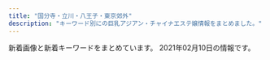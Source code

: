 ```yaml
---
title: "国分寺・立川・八王子・東京郊外"
description: "キーワード別にの巨乳アジアン・チャイナエステ嬢情報をまとめました。"
---
```


新着画像と新着キーワードをまとめています。
2021年02月10日の情報です。

<DmmAffiliateIns />
<KeywordTable
  shops={
    [
    {
        "name": "\u30ed\u30fc\u30ba",
        "keywords": {},
        "station": "\u7530\u7121\u99c5\u5317\u53e3",
        "url": "http://www.china-massage.work/",
        "img_links": [
            "http://www.china-massage.work/sp/staff/kaori.jpg",
            "http://www.china-massage.work/images/head.jpg",
            "http://www.china-massage.work/sp/images/tel.jpg",
            "http://www.china-massage.work/sp/menu/staff.jpg",
            "http://www.china-massage.work/images/2.jpg",
            "http://www.china-massage.work/sp/staff/mina.jpg",
            "http://www.china-massage.work/sp/images/newsb.png",
            "http://www.china-massage.work/sp/img/kaori1.jpg",
            "http://www.china-massage.work/sp/images/rec2.jpg",
            "http://www.china-massage.work/sp/menu/top.jpg",
            "http://www.china-massage.work/images/sm.jpg",
            "http://www.china-massage.work/sp/images/sisu4.jpg",
            "http://www.china-massage.work/sp/images/rec1.png",
            "http://www.china-massage.work/sp/images/head.jpg",
            "http://www.china-massage.work/images/staff_t.jpg",
            "http://www.china-massage.work/sp/images/info_t.jpg",
            "http://www.china-massage.work/images/tel.jpg",
            "http://www.china-massage.work/images/sys.png",
            "http://www.china-massage.work/images/b1.jpg",
            "http://www.china-massage.work/sp/images/sisu2.jpg",
            "http://www.china-massage.work/staff/kaori.jpg",
            "http://www.china-massage.work/sp/img/yuki1.jpg",
            "http://www.china-massage.work/images/news.jpg",
            "http://www.china-massage.work/images/3.jpg",
            "http://www.china-massage.work/sp/img/mina1.jpg",
            "http://www.china-massage.work/sp/images/sys.png",
            "http://www.china-massage.work/images/tg.jpg",
            "http://www.china-massage.work/img/kaori1.jpg",
            "http://www.china-massage.work/sp/images/sisu3.jpg",
            "http://www.china-massage.work/sp/images/ac1.jpg",
            "http://www.china-massage.work/sp/images/sisu1.jpg",
            "http://www.china-massage.work/sp/images/int2.png",
            "http://www.china-massage.work/images/1.jpg",
            "http://www.china-massage.work/sp/images/news.jpg",
            "http://www.china-massage.work/images/rec2.jpg",
            "http://www.china-massage.work/sp/staff/yuki.jpg",
            "http://www.china-massage.work/images/int2.png",
            "http://www.china-massage.work/images/b2.jpg",
            "http://www.china-massage.work/sp/images/staff_t.jpg",
            "http://www.china-massage.work/sp/images/footer.png",
            "http://www.china-massage.work/img/mina1.jpg",
            "http://www.china-massage.work/staff/mina.jpg",
            "http://www.china-massage.work/images/rec1.png",
            "http://www.china-massage.work/images/interior_t.jpg",
            "http://www.china-massage.work/images/int1.png",
            "http://www.china-massage.work/sp/images/interior_t.jpg",
            "http://www.china-massage.work/sp/images/int1.png",
            "http://www.china-massage.work/img/yuki1.jpg",
            "http://www.china-massage.work/staff/yuki.jpg"
        ]
    },
    {
        "img_links": [
            "http://anntrizumu.xyz/uploads/210107/1-21010FT500142.jpg",
            "http://anntrizumu.xyz/picture/img.site-builder.jpg",
            "http://www.anntrizumu.xyz/uploads/201218/1-20121Q3152V13.jpg",
            "http://anntrizumu.xyz/picture/totop_04.png",
            "http://anntrizumu.xyz/uploads/201221/1-2012211K12C13.jpg",
            "http://anntrizumu.xyz/uploads/201221/1-2012211J921K2.jpg",
            "http://anntrizumu.xyz/uploads/201218/1-20121Q3152V13.jpg",
            "http://www.anntrizumu.xyz/picture/img.site-builder.jpg",
            "http://www.anntrizumu.xyz/uploads/201218/1-20121Q31611C3.jpg",
            "http://www.anntrizumu.xyz/uploads/201218/1-20121Q3154EE.jpg",
            "http://www.anntrizumu.xyz/picture/head.jpg",
            "http://www.anntrizumu.xyz/picture/totop_04.png",
            "http://anntrizumu.xyz/picture/head.jpg",
            "http://anntrizumu.xyz/uploads/201218/1-20121Q3154EE.jpg",
            "http://anntrizumu.xyz/picture/room3.jpg",
            "http://anntrizumu.xyz/picture/room2.jpg",
            "http://anntrizumu.xyz/uploads/201221/1-2012211P04Ib.jpg",
            "http://anntrizumu.xyz/uploads/201218/1-20121Q31611C3.jpg",
            "http://anntrizumu.xyz/picture/room1.jpg"
        ],
        "keywords": {},
        "name": "\u7652\u3057\u306e\u5929\u4f7f",
        "url": "http://anntrizumu.xyz/",
        "station": "JR\u7acb\u5ddd\u99c5\u5357\u53e3"
    },
    {
        "img_links": [
            "https://dear.tyo.cm/photos/sites/45/2020/10/2020102923034763.jpeg",
            "https://dear.tyo.cm/photos/sites/45/2020/12/2020122720383783.jpeg",
            "https://dear.tyo.cm/images/s_staff.jpg",
            "https://dear.tyo.cm/photos/sites/45/2020/09/2020092513470846.jpeg",
            "https://dear.tyo.cm/images/info2.jpg",
            "https://dear.tyo.cm/photos/sites/45/2021/02/2021020922404265.jpeg",
            "https://dear.tyo.cm/images/paypay.jpg",
            "https://dear.tyo.cm/images/1.jpg",
            "https://dear.tyo.cm/photos/sites/45/2020/10/2020102600214249.jpeg",
            "https://dear.tyo.cm/photos/sites/45/2020/11/2020112322361320.jpeg",
            "https://dear.tyo.cm/images/room1.jpg",
            "https://dear.tyo.cm/images/room3.jpg",
            "https://dear.tyo.cm/photos/sites/45/2020/11/2020111212330332.jpeg",
            "https://dear.tyo.cm/photos/sites/45/2020/12/2020122723313221.jpeg",
            "https://dear.tyo.cm/images/bj1.jpg",
            "https://dear.tyo.cm/images/room4.jpg",
            "https://dear.tyo.cm/images/link1.jpg",
            "https://esta-kanto.com/img/kanto/esta-200_40.jpg",
            "https://dear.tyo.cm/images/s_link.jpg",
            "https://dear.tyo.cm/images/member.jpg",
            "https://dear.tyo.cm/images/bj3.jpg",
            "https://dear.tyo.cm/photos/sites/45/2021/01/2021011400125566.jpeg",
            "https://dear.tyo.cm/images/s_info.jpg",
            "https://dear.tyo.cm/photos/sites/45/2021/01/2021011400122885.jpeg",
            "https://dear.tyo.cm/images/koko_200x40.png",
            "https://dear.tyo.cm/photos/sites/45/2020/07/2020071014255597.jpeg",
            "https://dear.tyo.cm/images/top.jpg",
            "https://dear.tyo.cm/photos/sites/45/2021/01/2021012018180849.jpeg",
            "https://dear.tyo.cm/images/room2.jpg",
            "https://dear.tyo.cm/images/amore.jpg"
        ],
        "name": "Dear",
        "url": "https://dear.tyo.cm/",
        "station": "JR\u516b\u738b\u5b50\u99c5\u5317\u53e3",
        "keywords": {
            "C": 4,
            "\u30bb\u30af\u30b7\u30fc": 22,
            "D": 6,
            "\u4e73": 22,
            "E": 23
        }
    },
    {
        "img_links": [
            "http://aroma-treat.com/pic/head.png",
            "http://aroma-treat.com/img/promise.png",
            "http://aroma-treat.com/pic/topimg2.jpg",
            "http://aroma-treat.com/img/mobile.png",
            "http://aroma-treat.com/i/files/homeimg.jpg",
            "http://aroma-treat.com/img/ttl_staff.png",
            "http://aroma-treat.com/pic/topimg1.jpg"
        ],
        "name": "\u30cf\u30ef\u30a4\u7652\u3057",
        "station": "JR\u7fbd\u6751\u99c5\u6771\u53e3",
        "url": "http://aroma-treat.com/",
        "keywords": {
            "C": 9
        }
    },
    {
        "img_links": [
            "http://aloha-massage.work/sp/img/time.jpg",
            "http://aloha-massage.work/img/st3.png",
            "http://aloha-massage.work/sp/img/t-o.jpg",
            "http://aloha-massage.work/sp/img/cam.jpg",
            "http://aloha-massage.work/sp/img/t-a.jpg",
            "http://aloha-massage.work/sp/img/t-s.jpg",
            "http://aloha-massage.work/sp/img/t-r.jpg",
            "http://aloha-massage.work/img/nos.png",
            "http://aloha-massage.work/img/sta3.png",
            "http://aloha-massage.work/img/link-4.png",
            "http://aloha-massage.work/img/campain.jpg",
            "http://aloha-massage.work/sp/img/botton.jpg",
            "http://aloha-massage.work/img/sta1.png",
            "http://aloha-massage.work/sp/img/tel2.jpg",
            "http://aloha-massage.work/img/link-1.png",
            "http://aloha-massage.work/sp/img/p3.png",
            "http://aloha-massage.work/sp/img/tel.jpg",
            "http://aloha-massage.work/img/sta4.png",
            "http://aloha-massage.work/img/sta6.png",
            "http://aloha-massage.work/img/link-3.png",
            "http://aloha-massage.work/img/bottom.png",
            "http://aloha-massage.work/sp/img/p2.png",
            "http://aloha-massage.work/sp/img/pic.jpg",
            "http://aloha-massage.work/img/link-2.png",
            "http://aloha-massage.work/img/st4.png",
            "http://aloha-massage.work/img/st6.png",
            "http://aloha-massage.work/img/st1.png",
            "http://aloha-massage.work/sp/img/p6.png",
            "http://aloha-massage.work/sp/img/add2.jpg",
            "http://aloha-massage.work/sp/img/add.jpg",
            "http://aloha-massage.work/sp/img/sys.jpg",
            "http://aloha-massage.work/sp/img/t-t.jpg",
            "http://aloha-massage.work/img/sta2.png",
            "http://aloha-massage.work/sp/img/pc.jpg",
            "http://aloha-massage.work/img/head-sys.jpg",
            "http://aloha-massage.work/sp/img/sta1.png",
            "http://aloha-massage.work/sp/img/tit.jpg",
            "http://aloha-massage.work/img/st2.png",
            "http://aloha-massage.work/sp/img/sta2.png",
            "http://aloha-massage.work/sp/img/info.jpg",
            "http://aloha-massage.work/img/mo.png",
            "http://aloha-massage.work/sp/img/sta3.png",
            "http://aloha-massage.work/img/head.png",
            "http://aloha-massage.work/sp/img/sta4.png",
            "http://aloha-massage.work/sp/img/sta6.png"
        ],
        "station": "\u4e45\u7c73\u5ddd\u99c5\u5357\u53e3",
        "keywords": {
            "E": 2,
            "87": 4,
            "88": 2,
            "D": 2,
            "F": 1,
            "C": 13,
            "86": 2,
            "89": 2
        },
        "name": "\u30a2\u30ed\u30cf",
        "url": "http://aloha-massage.work/"
    },
    {
        "img_links": [
            "http://forever-est.info/images/nav-003.png",
            "http://forever-est.info/images/nav-005.png",
            "http://forever-est.info/images/nav-006.png",
            "http://forever-est.info/images/cg09.jpg",
            "http://forever-est.info/images/no.png",
            "http://forever-est.info/images/cg12.jpg",
            "http://forever-est.info/images/cg07.jpg",
            "http://forever-est.info/images/tel.png",
            "http://forever-est.info/images/cg08.jpg",
            "http://forever-est.info/images/cg01.jpg",
            "http://forever-est.info/images/cg04.jpg",
            "http://forever-est.info/images/top001.png",
            "http://forever-est.info/images/cg10a.jpg",
            "http://forever-est.info/images/nav-001.png",
            "http://forever-est.info/images/cg11.jpg",
            "http://forever-est.info/images/nav-004.png",
            "http://forever-est.info/images/cg02c.jpg",
            "http://forever-est.info/images/nav-002.png",
            "http://forever-est.info/images/cg03.jpg",
            "http://forever-est.info/images/cg05.jpg",
            "http://forever-est.info/images/cg06.jpg"
        ],
        "keywords": {},
        "name": "\u604b\u3054\u3053\u308d",
        "station": "JR\u7acb\u5ddd\u99c5\u5357\u53e3",
        "url": "http://forever-est.info/"
    },
    {
        "img_links": [
            "http://sofia-es.tokyo/images/index_15.jpg",
            "http://sofia-es.tokyo/images/index_08.jpg",
            "http://sofia-es.tokyo/images/index_07.jpg",
            "http://sofia-es.tokyo/uploads/1ec96f990e939733a393533a8d58a699.jpg",
            "http://sofia-es.tokyo/images/index_11.jpg",
            "http://sofia-es.tokyo/uploads/ecd62b76b1e56e66cb7bcb964da1ca22.jpg",
            "http://sofia-es.tokyo/images/index_01.jpg",
            "http://sofia-es.tokyo/images/index_10.jpg",
            "http://sofia-es.tokyo/images/gallery_03.jpg",
            "http://sofia-es.tokyo/images/index_09.jpg",
            "http://sofia-es.tokyo/images/index_06.jpg",
            "http://sofia-es.tokyo/images/index_04.jpg",
            "http://sofia-es.tokyo/uploads/ca177747885af42bd8197f68c498bcf8.jpg",
            "http://sofia-es.tokyo/images/index_05.jpg",
            "http://sofia-es.tokyo/images/index_14.jpg",
            "http://sofia-es.tokyo/images/girls_13.jpg",
            "http://sofia-es.tokyo/images/index_02.jpg",
            "http://sofia-es.tokyo/images/girls_03.jpg",
            "http://sofia-es.tokyo/images/index_03.jpg"
        ],
        "keywords": {
            "C": 1,
            "D": 2,
            "86": 1,
            "88": 2
        },
        "station": "\u82b1\u5c0f\u91d1\u4e95\u99c5\u5357\u53e3",
        "name": "SOFIA \uff5e\u30bd\u30d5\u30a3\u30a2\uff5e",
        "url": "http://sofia-es.tokyo/"
    },
    {
        "url": "http://kaori.me-es.com/",
        "name": "\u9999",
        "img_links": [
            "http://kaori.me-es.com/images/index_21.jpg",
            "http://kaori.me-es.com/images/info.jpg",
            "http://kaori.me-es.com/girl/00.jpg",
            "http://kaori.me-es.com/images/index_07.jpg",
            "http://kaori.me-es.com/images/index_01.jpg",
            "http://kaori.me-es.com/images/index_12.jpg",
            "http://kaori.me-es.com/images/index_14.jpg",
            "http://kaori.me-es.com/images/index_03.jpg",
            "http://kaori.me-es.com/images/index_10.jpg",
            "http://kaori.me-es.com/images/index_02.jpg",
            "http://kaori.me-es.com/girl/07.jpg",
            "http://kaori.me-es.com/images/index_13.jpg",
            "http://kaori.me-es.com/images/rec.jpg",
            "http://kaori.me-es.com/images/index_19.jpg",
            "http://kaori.me-es.com/girl/03.jpg",
            "http://kaori.me-es.com/girl/06.jpg",
            "http://kaori.me-es.com/images/index_17.jpg",
            "http://kaori.me-es.com/images/01.jpg",
            "http://kaori.me-es.com/images/index_05.jpg",
            "http://kaori.me-es.com/girl/01.jpg",
            "http://kaori.me-es.com/images/rec_09.jpg",
            "http://kaori.me-es.com/girl/05.jpg",
            "http://kaori.me-es.com/images/index_06.jpg",
            "http://kaori.me-es.com/images/index_16.jpg",
            "http://kaori.me-es.com/girl/08.jpg",
            "http://kaori.me-es.com/images/02.jpg",
            "http://kaori.me-es.com/images/index_18.jpg",
            "http://kaori.me-es.com/images/index_04.jpg",
            "http://kaori.me-es.com/images/info_09.jpg",
            "http://kaori.me-es.com/images/staff_09.jpg"
        ],
        "keywords": {},
        "station": "JR\u9752\u6885\u99c5"
    },
    {
        "url": "http://aromalove.est-u.com/",
        "keywords": {},
        "station": "JR\u516b\u738b\u5b50\u99c5\u5317\u53e3",
        "img_links": [
            "http://aromalove.est-u.com/images/aromalove8831.jpg",
            "http://aromalove.est-u.com/images/index_04.jpg",
            "http://aromalove.est-u.com/images/index2_02.jpg",
            "http://aromalove.est-u.com/images/s3.jpg",
            "http://aromalove.est-u.com/images/index_01.jpg",
            "http://aromalove.est-u.com/images/index_06.jpg",
            "http://menlog.net/link/menlog8831.jpg",
            "http://aromalove.est-u.com/images/index_10.jpg",
            "http://aromalove.est-u.com/images/s4.jpg",
            "http://aromalove.est-u.com/images/index3_03.jpg",
            "http://aromalove.est-u.com/images/index_03.jpg",
            "http://aromalove.est-u.com/images/s2.jpg",
            "http://aromalove.est-u.com/images/s5.jpg",
            "http://aromalove.est-u.com/images/s1.jpg",
            "http://aromalove.est-u.com/images/staff_06.jpg",
            "http://aromalove.est-u.com/images/index_08.jpg",
            "http://aromalove.est-u.com/images/index2_03.jpg",
            "http://aromalove.est-u.com/images/index_02.jpg"
        ],
        "name": "\u30a2\u30ed\u30de\u30e9\u30d6"
    },
    {
        "url": "http://www.rakuen.esjp.info/",
        "name": "\u697d\u5712",
        "station": "\u4eac\u738b\u516b\u738b\u5b50\u99c5\u4e2d\u592e\u53e3",
        "keywords": {
            "88": 4,
            "C": 4,
            "D": 28,
            "85": 4,
            "87": 24
        },
        "img_links": [
            "http://www.rakuen.esjp.info/images/barProfile.png",
            "http://www.rakuen.esjp.info/files/002-02.jpg",
            "http://www.rakuen.esjp.info/files/004.jpg",
            "http://www.rakuen.esjp.info/files/008.jpg",
            "http://www.rakuen.esjp.info/files/005.jpg",
            "http://www.rakuen.esjp.info/images/backBtn.png",
            "http://www.rakuen.esjp.info/files/003-02.jpg",
            "http://www.rakuen.esjp.info/files/004-03.jpg",
            "http://www.rakuen.esjp.info/files/008-03.jpg",
            "http://www.rakuen.esjp.info/files/005-03.jpg",
            "http://www.rakuen.esjp.info/files/006-02.jpg",
            "http://www.rakuen.esjp.info/files/004-02.jpg",
            "http://www.rakuen.esjp.info/images/barSchedule.png",
            "http://www.rakuen.esjp.info/files/003-03.jpg",
            "http://www.rakuen.esjp.info/images/barSystem.png",
            "http://www.rakuen.esjp.info/images/header.png",
            "http://www.rakuen.esjp.info/images/time.png",
            "http://www.rakuen.esjp.info/images/barLink.png",
            "http://www.rakuen.esjp.info/images/concept.png",
            "http://www.rakuen.esjp.info/images/barAccess.png",
            "http://www.rakuen.esjp.info/files/006-03.jpg",
            "http://www.rakuen.esjp.info/files/001-02.jpg",
            "http://www.rakuen.esjp.info/images/contentBottom.jpg",
            "http://www.rakuen.esjp.info/files/007-02.jpg",
            "http://www.rakuen.esjp.info/files/002-03.jpg",
            "http://www.rakuen.esjp.info/files/008-02.jpg",
            "http://www.rakuen.esjp.info/images/barRecruit.png",
            "http://www.rakuen.esjp.info/images/barTherapist.png",
            "http://www.rakuen.esjp.info/files/007-03.jpg",
            "http://www.rakuen.esjp.info/files/001-03.jpg",
            "http://www.rakuen.esjp.info/files/007.jpg",
            "http://www.rakuen.esjp.info/images/barProfileSche.png",
            "http://www.rakuen.esjp.info/images/btnTop.png",
            "http://www.rakuen.esjp.info/files/001.jpg",
            "http://www.rakuen.esjp.info/files/006.jpg",
            "http://www.rakuen.esjp.info/files/002.jpg",
            "http://www.rakuen.esjp.info/files/003.jpg",
            "http://www.rakuen.esjp.info/files/005-02.jpg"
        ]
    },
    {
        "name": "RELALICE-\u30ea\u30e9\u30ea\u30b9-",
        "img_links": [
            "http://koi.este88.com/gals/riri1.jpg",
            "http://koi.este88.com/img/header00.jpg",
            "http://koi.este88.com/gals/yuri1.jpg",
            "http://koi.este88.com/images/info.png",
            "http://koi.este88.com/img/header02.jpg",
            "http://koi.este88.com/img/header03.jpg",
            "http://koi.este88.com/gals/mimi1.jpg",
            "http://koi.este88.com/images/r07.jpg",
            "http://koi.este88.com/gals/kana1.jpg",
            "http://koi.este88.com/gals/ami1.jpg",
            "http://koi.este88.com/img/header01.jpg"
        ],
        "station": "JR\u62dd\u5cf6\u99c5\u5357\u53e3",
        "keywords": {},
        "url": "http://koi.este88.com/"
    },
    {
        "keywords": {
            "85": 32,
            "D": 48,
            "87": 8,
            "E": 8,
            "86": 16
        },
        "name": "Seven\u604b",
        "img_links": [
            "http://seven-love.xyz.mn/images/room1.jpg",
            "http://seven-love.xyz.mn/photos/sites/10/2020/10/2020101707251671.jpg",
            "http://seven-love.xyz.mn/images/s_link.png",
            "http://seven-love.xyz.mn/photos/sites/10/2020/07/2020070205044681.jpg",
            "http://seven-love.xyz.mn/images/s3.jpg",
            "http://seven-love.xyz.mn/images/tel.jpg",
            "http://seven-love.xyz.mn/images/info2.jpg",
            "http://seven-love.xyz.mn/images/s_staff.png",
            "http://seven-love.xyz.mn/photos/sites/10/2020/07/2020070205042874.jpg",
            "http://seven-love.xyz.mn/images/room3.jpg",
            "http://seven-love.xyz.mn/photos/sites/10/2020/07/2020070205045826.jpg",
            "http://seven-love.xyz.mn/photos/sites/10/2020/08/2020082403240698.jpg",
            "http://seven-love.xyz.mn/images/mobile.jpg",
            "http://seven-love.xyz.mn/photos/sites/10/2020/12/2020120404555567.jpg",
            "http://seven-love.xyz.mn/images/room4.jpg",
            "http://seven-love.xyz.mn/images/room2.jpg",
            "http://seven-love.xyz.mn/images/info.jpg",
            "http://seven-love.xyz.mn/images/s_news.jpg",
            "http://seven-love.xyz.mn/photos/sites/10/2020/07/2020070205040665.jpg"
        ],
        "url": "http://seven-love.xyz.mn/",
        "station": "\u3072\u3070\u308a\u30f6\u4e18\u99c5\u5357\u53e3"
    },
    {
        "img_links": [],
        "url": "https://ca-girl.com/",
        "keywords": {},
        "station": "JR\u56fd\u5206\u5bfa\u99c5\u5317\u53e3",
        "name": "Cawaii Girl\uff5e\u304b\u308f\u3044\u3044\u30ac\u30fc\u30eb\uff5e"
    },
    {
        "station": "JR\u56fd\u5206\u5bfa\u99c5\u5317\u53e3",
        "keywords": {
            "94": 1,
            "F": 1,
            "85": 1,
            "E": 2,
            "D": 9,
            "86": 10
        },
        "name": "\u7761\u84ee",
        "img_links": [
            "http://uniont.xyz/uploads/200924/1-200924132A9E6.jpg",
            "http://uniont.xyz/uploads/200924/1-200924131T0603.jpg",
            "http://uniont.xyz/uploads/200924/1-20092413233BZ.jpg",
            "http://uniont.xyz/picture/top.png",
            "http://uniont.xyz/picture/r3.jpg",
            "http://uniont.xyz/uploads/200924/1-20092413252X41.jpg",
            "http://uniont.xyz/uploads/200924/1-20092413325Sc.jpg",
            "http://uniont.xyz/picture/r5.jpg",
            "http://uniont.xyz/uploads/200924/1-200924133225646.jpg",
            "http://uniont.xyz/uploads/200924/1-200924132512B1.jpg",
            "http://uniont.xyz/uploads/200924/1-2009241322001R.jpg",
            "http://uniont.xyz/picture/r2.jpg",
            "http://uniont.xyz/uploads/200924/1-20092413214T30.jpg",
            "http://uniont.xyz/uploads/200924/1-200924132KQ53.jpg",
            "http://uniont.xyz/picture/r4.jpg",
            "http://uniont.xyz/picture/news.png",
            "http://uniont.xyz/uploads/200924/1-200924133153O1.jpg",
            "http://uniont.xyz/uploads/200924/1-20092413260aG.jpg",
            "http://uniont.xyz/uploads/201112/1-2011120914432M.jpg",
            "http://uniont.xyz/uploads/200924/1-200924132101X4.jpg",
            "http://uniont.xyz/picture/end.png",
            "http://uniont.xyz/uploads/200924/1-200924132422524.jpg",
            "http://uniont.xyz/picture/r1.jpg",
            "http://uniont.xyz/picture/bj2.jpg",
            "http://uniont.xyz/uploads/200924/1-200924132G1L4.jpg",
            "http://uniont.xyz/uploads/200924/1-200924131S1D4.jpg",
            "http://uniont.xyz/uploads/200924/1-200924132623O7.jpg",
            "http://uniont.xyz/uploads/200924/1-200924131JX02.jpg",
            "http://uniont.xyz/picture/face.png",
            "http://uniont.xyz/uploads/200924/1-200924132433127.jpg",
            "http://uniont.xyz/uploads/200924/1-2009241323163J.jpg",
            "http://uniont.xyz/picture/s_staff.jpg",
            "http://uniont.xyz/uploads/200924/1-200924131H2313.jpg",
            "http://uniont.xyz/uploads/200924/1-200924133920U5.jpg",
            "http://uniont.xyz/picture/pick.png",
            "http://uniont.xyz/uploads/200924/1-200924132113558.jpg",
            "http://uniont.xyz/uploads/201112/1-201112091456449.jpg",
            "http://uniont.xyz/uploads/200924/1-200924133331412.jpg",
            "http://uniont.xyz/uploads/200924/1-200924132J53b.jpg",
            "http://uniont.xyz/uploads/200924/1-200924133912N0.jpg",
            "http://uniont.xyz/uploads/200924/1-20092413312S95.jpg"
        ],
        "url": "http://uniont.xyz/"
    },
    {
        "url": "http://www.manshun-relax.xyz/",
        "keywords": {
            "86": 40,
            "D": 64,
            "87": 16,
            "\u80f8": 2,
            "88": 16
        },
        "img_links": [
            "http://www.manshun-relax.xyz/images/b-online.png",
            "http://www.manshun-relax.xyz/files/008.jpg",
            "http://www.manshun-relax.xyz/images/m4.jpg",
            "http://www.manshun-relax.xyz/files/001.jpg",
            "http://www.manshun-relax.xyz/files/003.jpg",
            "http://www.manshun-relax.xyz/images/m2.jpg",
            "http://www.manshun-relax.xyz/images/rsubt4.png",
            "http://www.manshun-relax.xyz/photo_news/upimg/141125caee64562cdf_0.jpg",
            "http://www.manshun-relax.xyz/images/rsubt6.png",
            "http://www.manshun-relax.xyz/images/rsubt7.png",
            "http://www.manshun-relax.xyz/images/slider-img001.jpg",
            "http://www.manshun-relax.xyz/files/004.jpg",
            "http://www.manshun-relax.xyz/images/b-tel.png",
            "http://www.manshun-relax.xyz/photo_news/upimg/156215d3abbcabeb19_0.jpg",
            "http://www.manshun-relax.xyz/files/005.jpg",
            "http://www.manshun-relax.xyz/files/010.jpg",
            "http://www.manshun-relax.xyz/images/rsubt2.png",
            "http://www.manshun-relax.xyz/files/009.jpg",
            "http://www.manshun-relax.xyz/images/rsubt1.png",
            "http://www.manshun-relax.xyz/photo_news/upimg/156215d3abbcabeb19_1.jpg",
            "http://www.manshun-relax.xyz/files/007.jpg",
            "http://www.manshun-relax.xyz/images/rsubt3.png",
            "http://www.manshun-relax.xyz/photo_news/upimg/141125caee64562cdf_1.jpg",
            "http://www.manshun-relax.xyz/images/m1.jpg",
            "http://www.manshun-relax.xyz/photo_news/upimg/375105f3745e630f9c_0.jpg",
            "http://www.manshun-relax.xyz/files/002.jpg",
            "http://www.manshun-relax.xyz/images/m6.jpg",
            "http://www.manshun-relax.xyz/images/m3.jpg",
            "http://www.manshun-relax.xyz/images/rsubt5.png"
        ],
        "station": "JR\u516b\u738b\u5b50\u99c5\u5317\u53e3",
        "name": "\u6e80\u6625"
    },
    {
        "keywords": {
            "85": 4,
            "F": 1,
            "87": 1,
            "C": 6,
            "86": 1,
            "D": 6
        },
        "station": "JR\u56fd\u5206\u5bfa\u99c5\u5357\u53e3",
        "url": "http://civerme.xyz/",
        "img_links": [
            "http://civerme.xyz/uploads/210208/1-21020P93503304.jpg",
            "http://civerme.xyz/uploads/201019/1-20101Z92039125.jpg",
            "http://civerme.xyz/uploads/210208/1-21020P93G2449.jpg",
            "http://civerme.xyz/picture/s_staff.jpg",
            "http://civerme.xyz/uploads/201019/1-20101Z924202Z.jpg",
            "http://civerme.xyz/uploads/201019/1-20101Z9244E07.jpg",
            "http://civerme.xyz/uploads/201202/1-201202164131N6.jpg",
            "http://civerme.xyz/picture/top.jpg",
            "http://civerme.xyz/uploads/201202/1-20120216420L39.jpg",
            "http://civerme.xyz/uploads/201202/1-20120216421YH.jpg",
            "http://civerme.xyz/picture/room1.jpg",
            "http://civerme.xyz/picture/s_news.jpg",
            "http://civerme.xyz/picture/room3.jpg",
            "http://civerme.xyz/uploads/201202/1-2012021641401A.jpg",
            "http://civerme.xyz/picture/room4.jpg",
            "http://civerme.xyz/picture/room2.jpg",
            "http://civerme.xyz/picture/s_shedule.jpg"
        ],
        "name": "\u30b9\u30d1\u30c6\u30a3\u30a2\u30e9"
    },
    {
        "name": "\u840c",
        "station": "JR\u516b\u738b\u5b50\u99c5\u5317\u53e3",
        "img_links": [
            "http://www.moe-es.link/images/int1.jpg",
            "http://www.moe-es.link/images/sys1.jpg",
            "http://www.moe-es.link/images/2.jpg",
            "http://www.moe-es.link/images/sys2.jpg",
            "http://www.moe-es.link/img/mayumi1.jpg",
            "http://www.moe-es.link/images/news.jpg",
            "http://www.moe-es.link/img/momoe1.jpg",
            "http://www.moe-es.link/images/3.jpg",
            "http://www.moe-es.link/images/info.jpg",
            "http://www.moe-es.link/images/staff_t.jpg",
            "http://www.moe-es.link/images/int2.jpg",
            "http://www.moe-es.link/img/yuyu1.jpg",
            "http://www.moe-es.link/images/head.jpg",
            "http://www.moe-es.link/images/interior_t.jpg",
            "http://www.moe-es.link/images/1.jpg"
        ],
        "keywords": {},
        "url": "http://www.moe-es.link/"
    },
    {
        "station": "JR\u6b66\u8535\u5883\u99c5\u5357\u53e3",
        "url": "http://www.kenkoukoubou.com/",
        "img_links": [
            "http://www.kenkoukoubou.com/girl/5.jpg",
            "http://www.kenkoukoubou.com/images/2.jpg",
            "http://www.kenkoukoubou.com/images/info.png",
            "http://www.kenkoukoubou.com/girl/9.jpg",
            "http://www.kenkoukoubou.com/girl/1.jpg",
            "http://www.kenkoukoubou.com/images/top_rec.jpg",
            "http://www.kenkoukoubou.com/girl/8.jpg",
            "http://www.kenkoukoubou.com/images/shop/photo_6.jpg",
            "http://www.kenkoukoubou.com/images/blog.jpg",
            "http://www.kenkoukoubou.com/images/return.jpg",
            "http://www.kenkoukoubou.com/images/shop/photo_4.jpg",
            "http://www.kenkoukoubou.com/girl/3_1.jpg",
            "http://www.kenkoukoubou.com/images/shop/photo_5.jpg",
            "http://www.kenkoukoubou.com/images/capinfo.jpg",
            "http://www.kenkoukoubou.com/images/recruit/11.jpg",
            "http://www.kenkoukoubou.com/girl/2.jpg",
            "http://www.kenkoukoubou.com/girl/7.jpg",
            "http://www.kenkoukoubou.com/girl/6.jpg",
            "http://www.kenkoukoubou.com/girl/6_1.jpg",
            "http://www.kenkoukoubou.com/girl/4.jpg",
            "http://www.kenkoukoubou.com/images/qr.png",
            "http://www.kenkoukoubou.com/girl/3.jpg",
            "http://www.kenkoukoubou.com/images/3.jpg",
            "http://www.kenkoukoubou.com/images/059.png",
            "http://www.kenkoukoubou.com/images/shop/photo_7.jpg",
            "http://www.kenkoukoubou.com/images/1.jpg"
        ],
        "keywords": {},
        "name": "\u30cf\u30d4\u30cd\u30b9"
    },
    {
        "keywords": {
            "D": 3,
            "89": 3
        },
        "station": "\u4eac\u738b\u516b\u738b\u5b50\u99c5",
        "name": "Linux \uff5e\u30ea\u30ca\u30c3\u30af\u30b9\uff5e",
        "img_links": [
            "http://koukoku.xyz/linux/css/m-top02.jpg",
            "http://koukoku.xyz/linux/css/staff/staff02.jpg",
            "http://koukoku.xyz/linux/css/nav/nav-001.jpg",
            "http://koukoku.xyz/linux/css/c04.jpg",
            "http://koukoku.xyz/linux/css/m-top03.jpg",
            "http://koukoku.xyz/linux/css/staff/staff03.jpg",
            "http://koukoku.xyz/linux/css/staff/staff01.jpg",
            "http://koukoku.xyz/linux/css/m-head.jpg",
            "http://koukoku.xyz/linux/css/nav/nav-004.jpg",
            "http://koukoku.xyz/linux/css/nav/nav-002.jpg",
            "http://koukoku.xyz/linux/css/nav/nav-005.jpg",
            "http://koukoku.xyz/linux/css/m-top05.jpg",
            "http://koukoku.xyz/linux/css/nav/nav-003.jpg",
            "http://koukoku.xyz/linux/css/nav/nav-006.jpg"
        ],
        "url": "http://koukoku.xyz/linux/"
    },
    {
        "name": "\u5922\u306e\u5bb6",
        "url": "http://www.yumenouti.xyz/",
        "keywords": {},
        "img_links": [
            "http://www.yumenouti.xyz/images/staff/7/sakura.png",
            "http://www.yumenouti.xyz/images/index-hituji_13.jpg",
            "http://www.yumenouti.xyz/images/staff/13.png",
            "http://www.yumenouti.xyz/images/nav/lanmu-t-st.jpg",
            "http://www.yumenouti.xyz/psd/index_off.jpg",
            "http://www.yumenouti.xyz/images/images/awaawa_09.jpg",
            "http://www.yumenouti.xyz/images/nav/lanmu-t-sys.jpg",
            "http://www.yumenouti.xyz/images/index-hituji_18.jpg",
            "http://www.yumenouti.xyz/images/index-hituji_07.jpg",
            "http://www.yumenouti.xyz/images/sys/lanmu-zi-s7.png",
            "http://www.yumenouti.xyz/images/nav/lanmu-t-job.jpg",
            "http://www.yumenouti.xyz/images/index-hituji_09.jpg",
            "http://www.yumenouti.xyz/images/images/awaawa_11.jpg",
            "http://www.yumenouti.xyz/images/index-hituji_22.jpg",
            "http://www.yumenouti.xyz/images/images/awaawa_05.jpg",
            "http://www.yumenouti.xyz/images/staff/miki.jpg",
            "http://www.yumenouti.xyz/images/index-hituji_02.jpg",
            "http://www.yumenouti.xyz/images/staff/yuyu.jpg",
            "http://www.yumenouti.xyz/images/images/awaawa_03.jpg",
            "http://www.yumenouti.xyz/images/staff/7/sari.png"
        ],
        "station": "\u4fdd\u8c37\u99c5\u5357\u53e3"
    },
    {
        "img_links": [
            "http://www.sweet.iesjp.com/files/010-03.jpg",
            "http://www.sweet.iesjp.com/files/008-03.jpg",
            "http://www.sweet.iesjp.com/images/r3.jpg",
            "http://www.sweet.iesjp.com/images/shop/s5.jpg",
            "http://www.sweet.iesjp.com/images/mobile.jpg",
            "http://www.sweet.iesjp.com/files/002-02.jpg",
            "http://www.sweet.iesjp.com/files/006-03.jpg",
            "http://www.sweet.iesjp.com/images/shop/s6.jpg",
            "http://www.sweet.iesjp.com/photo_news/upimg/205316018b2b332b07_0.jpg",
            "http://www.sweet.iesjp.com/photo_news/upimg/205316018b2b332b07_1.jpg",
            "http://www.sweet.iesjp.com/files/001-02.jpg",
            "http://www.sweet.iesjp.com/files/008-02.jpg",
            "http://www.sweet.iesjp.com/photo_news/upimg/891935ff7e18869057_1.jpg",
            "http://www.sweet.iesjp.com/files/002.jpg",
            "http://www.sweet.iesjp.com/files/009.jpg",
            "http://www.sweet.iesjp.com/files/001.jpg",
            "http://www.sweet.iesjp.com/files/003.jpg",
            "http://www.sweet.iesjp.com/files/001-03.jpg",
            "http://www.sweet.iesjp.com/files/007-02.jpg",
            "http://www.sweet.iesjp.com/files/009-02.jpg",
            "http://www.sweet.iesjp.com/files/010-02.jpg",
            "http://www.sweet.iesjp.com/files/003-02.jpg",
            "http://www.sweet.iesjp.com/photo_news/upimg/891935ff7e18869057_0.jpg",
            "http://www.sweet.iesjp.com/files/002-03.jpg",
            "http://www.sweet.iesjp.com/images/shop/s3.jpg",
            "http://www.sweet.iesjp.com/files/005-03.jpg",
            "http://www.sweet.iesjp.com/files/010.jpg",
            "http://www.sweet.iesjp.com/files/005.jpg",
            "http://www.sweet.iesjp.com/files/008.jpg",
            "http://www.sweet.iesjp.com/files/003-03.jpg",
            "http://www.sweet.iesjp.com/files/007-03.jpg",
            "http://www.sweet.iesjp.com/files/005-02.jpg",
            "http://www.sweet.iesjp.com/files/007.jpg",
            "http://www.sweet.iesjp.com/files/009-03.jpg",
            "http://www.sweet.iesjp.com/images/shop/s1.jpg",
            "http://www.sweet.iesjp.com/images/shop/s2.jpg",
            "http://www.sweet.iesjp.com/images/shop/s4.jpg",
            "http://www.sweet.iesjp.com/files/006.jpg",
            "http://www.sweet.iesjp.com/files/006-02.jpg"
        ],
        "keywords": {
            "87": 36,
            "C": 17,
            "D": 36
        },
        "station": "\u5c0f\u5e73\u99c5\u5357\u53e3",
        "name": "Sweet \uff5e\u30b9\u30a6\u30a3\u30fc\u30c8\uff5e",
        "url": "http://www.sweet.iesjp.com/"
    },
    {
        "keywords": {
            "86": 4,
            "E": 8,
            "C": 4,
            "87": 4,
            "84": 4,
            "85": 4,
            "D": 4
        },
        "name": "\u4e00\u76ee\u60da\u308c",
        "station": "JR\u65b0\u79cb\u6d25\u99c5",
        "img_links": [
            "http://hohoeimi.xyz/static/picture/room4.jpg",
            "http://hohoeimi.xyz/static/picture/sp_tit_staff01.png",
            "http://hohoeimi.xyz/static/picture/room1.jpg",
            "http://hohoeimi.xyz/static/picture/sp_tit_therapist.png",
            "http://hohoeimi.xyz/uploads/210208/1-21020Q62242230.jpg",
            "http://hohoeimi.xyz/uploads/210208/1-21020Q62220Z1.jpg",
            "http://hohoeimi.xyz/static/picture/top.jpg",
            "http://hohoeimi.xyz/static/picture/tit_therapist.png",
            "http://hohoeimi.xyz/static/picture/room3.jpg",
            "http://hohoeimi.xyz/static/picture/tit_staff02.png",
            "http://hohoeimi.xyz/uploads/210129/1-210129160929511.jpg",
            "http://hohoeimi.xyz/static/picture/tit_new.png",
            "http://hohoeimi.xyz/static/picture/sp_tit_new.png",
            "http://hohoeimi.xyz/images/1-1Z41911200GA.png",
            "http://hohoeimi.xyz/static/picture/sp_tit_staff02.png",
            "http://hohoeimi.xyz/uploads/210129/1-2101291609513M.jpg",
            "http://hohoeimi.xyz/static/picture/img_tel.png",
            "http://hohoeimi.xyz/uploads/210129/1-210129160TIO.jpg",
            "http://hohoeimi.xyz/static/picture/maining.jpg",
            "http://hohoeimi.xyz/uploads/210208/1-21020Q6222M48.jpg",
            "http://hohoeimi.xyz/static/picture/sys.jpg",
            "http://hohoeimi.xyz/static/picture/room2.jpg",
            "http://hohoeimi.xyz/static/picture/tit_staff01.png"
        ],
        "url": "http://hohoeimi.xyz/"
    },
    {
        "station": "JR\u516b\u738b\u5b50\u99c5\u5317\u53e3",
        "img_links": [
            "http://aijo-massage.com/girl/3.jpg",
            "http://aijo-massage.com/static/picture/modal.jpg",
            "http://aijo-massage.com/girl/1.jpg",
            "http://aijo-massage.com/girl/7.jpg",
            "http://aijo-massage.com/girl/6.jpg",
            "http://aijo-massage.com/girl/4.jpg",
            "http://aijo-massage.com/girl/2.jpg",
            "http://aijo-massage.com/static/picture/mens-esthe.jpg",
            "http://aijo-massage.com/girl/8.jpg",
            "http://aijo-massage.com/static/picture/468_60.jpg",
            "http://aijo-massage.com/static/picture/concept.jpg",
            "http://aijo-massage.com/girl/5.jpg"
        ],
        "url": "http://aijo-massage.com/",
        "name": "\u611b\u5b22",
        "keywords": {}
    },
    {
        "keywords": {
            "C": 15
        },
        "station": "\u6771\u4e45\u7559\u7c73\u99c5\u5317\u53e3",
        "url": "http://www.tay184.info/",
        "name": "\u592a\u967d",
        "img_links": [
            "http://www.tay184.info/img/header.jpg",
            "http://www.tay184.info/frame/newface/201908235143.jpg",
            "http://www.tay184.info/frame/girl/c9001.jpg",
            "http://www.tay184.info/frame/telimg/telbar.png",
            "http://www.tay184.info/frame/scroll1/scroll1.jpg",
            "http://www.tay184.info/frame/scroll2/scroll2.jpg",
            "http://www.tay184.info/frame/girl/c10001.jpg",
            "http://www.tay184.info/frame/scroll4/scroll4.jpg",
            "http://www.tay184.info/frame/sougo/estheking.jpg",
            "http://www.tay184.info/frame/fla/photo04.jpg",
            "http://www.tay184.info/frame/girl/c7001.jpg",
            "http://www.tay184.info/navi/gld/temp_under2.jpg",
            "http://www.tay184.info/frame/scroll5/scroll5.jpg",
            "http://www.tay184.info/frame/scroll3/scroll3.jpg",
            "http://www.tay184.info/frame/fla/photo01.jpg",
            "http://www.tay184.info/frame/girl/c8001.jpg",
            "http://www.tay184.info/frame/sougo/menlog.jpg",
            "http://www.tay184.info/frame/fla/photo03.jpg",
            "http://www.tay184.info/img/88x31.jpg",
            "http://www.tay184.info/frame/fla/photo02.jpg"
        ]
    },
    {
        "keywords": {
            "D": 8,
            "86": 8
        },
        "img_links": [
            "http://eilgft.xyz/static/picture/room4.jpg",
            "http://eilgft.xyz/uploads/200915/1-200915123952526.jpg",
            "http://eilgft.xyz/uploads/200915/1-200915123934Y4.jpg",
            "http://eilgft.xyz/static/picture/room1.jpg",
            "http://eilgft.xyz/uploads/201107/1-20110G5061VC.jpg",
            "http://eilgft.xyz/uploads/200915/1-20091512401OM.jpg",
            "http://eilgft.xyz/static/picture/room2.jpg",
            "http://eilgft.xyz/static/picture/room3.jpg",
            "http://eilgft.xyz/static/picture/top.jpg",
            "http://eilgft.xyz/uploads/210129/1-210129153R9517.jpg"
        ],
        "name": "Relieve",
        "url": "http://eilgft.xyz/",
        "station": "JR\u56fd\u5206\u5bfa\u99c5\u5357\u53e3"
    },
    {
        "url": "http://lucky.sphere.sc/",
        "name": "LUCKY",
        "keywords": {
            "E": 24,
            "87": 24,
            "83": 48,
            "85": 24,
            "90": 12,
            "C": 48,
            "D": 36
        },
        "station": "JR\u7acb\u5ddd\u99c5\u5357\u53e3",
        "img_links": [
            "http://lucky.sphere.sc/vis_theptframe.png",
            "http://lucky.sphere.sc/2/uploadimg/1593756798.jpg",
            "https://LUCKY.pwchp.com/images/vis_theptframe.png",
            "http://lucky.sphere.sc/2/uploadimg/1597029716.jpg",
            "http://lucky.sphere.sc/2/uploadimg/1611296691.jpeg",
            "http://lucky.sphere.sc/2/uploadimg/1574764277.jpg",
            "http://lucky.sphere.sc/int1.png",
            "http://lucky.sphere.sc/2/uploadimg/1593756884.jpg",
            "http://lucky.sphere.sc/2/uploadimg/1565950572.jpg",
            "http://lucky.sphere.sc/dozdLZQPkhPUwC2.png",
            "http://lucky.sphere.sc/2/uploadimg/1589888939.jpg",
            "http://lucky.sphere.sc/2/uploadimg/1596225793.jpg",
            "http://lucky.sphere.sc/2/uploadimg/1565558725.jpg"
        ]
    },
    {
        "img_links": [
            "http://esthe-aroma.jp.net/images/cg02.jpg",
            "http://esthe-aroma.jp.net/images/cg031.jpg",
            "http://esthe-aroma.jp.net/images/a4.jpg",
            "http://esthe-aroma.jp.net/images/cg01.jpg",
            "http://esthe-aroma.jp.net/images/cg021.jpg",
            "http://esthe-aroma.jp.net/images/ri.jpg",
            "http://esthe-aroma.jp.net/images/a2.jpg",
            "http://esthe-aroma.jp.net/images/20040.jpg",
            "http://esthe-aroma.jp.net/images/r4.jpg",
            "http://esthe-aroma.jp.net/images/a21.jpg",
            "http://esthe-aroma.jp.net/images/kan.jpg",
            "http://esthe-aroma.jp.net/images/r3.jpg",
            "http://esthe-aroma.jp.net/images/cg011.jpg",
            "http://esthe-aroma.jp.net/images/cg041.jpg",
            "http://esthe-aroma.jp.net/images/a3.jpg",
            "http://esthe-aroma.jp.net/images/a1.jpg",
            "http://esthe-aroma.jp.net/images/cg04.jpg",
            "http://esthe-aroma.jp.net/images/cg03.jpg",
            "http://esthe-aroma.jp.net/images/now-printing.jpg",
            "http://esthe-aroma.jp.net/images/8831.jpg",
            "http://esthe-aroma.jp.net/images/a22.jpg",
            "http://esthe-aroma.jp.net/images/mi.jpg",
            "http://esthe-aroma.jp.net/images/qrc.png",
            "http://esthe-aroma.jp.net/images/r2.jpg",
            "http://esthe-aroma.jp.net/images/r1.jpg"
        ],
        "name": "Kesin-\u30b1\u30b7\u30f3-",
        "station": "JR\u516b\u738b\u5b50\u99c5\u5317\u53e3",
        "keywords": {
            "D": 6,
            "86": 6,
            "C": 2,
            "85": 2
        },
        "url": "http://esthe-aroma.jp.net/"
    },
    {
        "url": "http://joten.work/",
        "img_links": [
            "http://joten.work/images/menu/interior.jpg",
            "http://joten.work/images/newface_t.png",
            "http://joten.work/images/rec2.png",
            "http://joten.work/images/interior_t.jpg",
            "http://joten.work/images/tel.jpg",
            "http://joten.work/images/sys2.jpg",
            "http://joten.work/images/rec1.png",
            "http://joten.work/images/int2.png",
            "http://joten.work/images/head.png",
            "http://joten.work/images/news.png",
            "http://joten.work/images/rec3.png",
            "http://joten.work/images/sys3.jpg",
            "http://joten.work/img/sayaka1.jpg",
            "http://joten.work/images/mobile.jpg",
            "http://joten.work/images/menu/staff.jpg",
            "http://joten.work/staff/sayaka.jpg",
            "http://joten.work/images/int1.png",
            "http://joten.work/img/risa1.jpg",
            "http://joten.work/images/menu/top.jpg",
            "http://joten.work/images/staff_t.jpg",
            "http://joten.work/images/sys1.jpg",
            "http://joten.work/images/ta.jpg",
            "http://joten.work/images/sys4.jpg",
            "http://joten.work/staff/risa.jpg"
        ],
        "station": "\u3072\u3070\u308a\u30f6\u4e18\u99c5\u5317\u53e3",
        "name": "\u8212\u5824\u82d1 \uff5e\u30b8\u30e7\u30c6\u30a4\u30a8\u30f3\uff5e",
        "keywords": {}
    },
    {
        "url": "https://yuyuka.tyo.cm/",
        "name": "\u7652\u3005\u83ef",
        "station": "JR\u6b66\u8535\u5c0f\u91d1\u4e95\u99c5\u5357\u53e3",
        "img_links": [
            "https://yuyuka.tyo.cm/photos/sites/57/2020/12/2020120409221187.jpg",
            "https://www.est-tatsujin.jp/theme/esthe_no_tatsujin_front/banner/estbnr_s2_200x40.jpg",
            "https://yuyuka.tyo.cm/images/tel.png",
            "https://yuyuka.tyo.cm/images/tit_staffbox01.jpg",
            "https://yuyuka.tyo.cm/images/sp_tit_link.png",
            "https://yuyuka.tyo.cm/images/sp_top02.jpg",
            "https://yuyuka.tyo.cm/photos/sites/57/2020/11/2020111001495920.jpg",
            "https://yuyuka.tyo.cm/images/end.png",
            "https://yuyuka.tyo.cm/photos/sites/57/2020/11/2020111001430371.jpg",
            "https://yuyuka.tyo.cm/images/room3.jpg",
            "https://yuyuka.tyo.cm/photos/sites/57/2020/12/2020121007423822.jpg",
            "https://yuyuka.tyo.cm/images/side_nav02.jpg",
            "https://yuyuka.tyo.cm/images/tit_news.png",
            "https://yuyuka.tyo.cm/images/side_nav01.jpg",
            "https://yuyuka.tyo.cm/images/room4.jpg",
            "https://yuyuka.tyo.cm/photos/sites/57/2020/11/2020111001430361.jpg",
            "https://yuyuka.tyo.cm/images/pic_girl01.jpg",
            "https://yuyuka.tyo.cm/images/room2.jpg",
            "https://yuyuka.tyo.cm/images/side_nav06.jpg",
            "https://yuyuka.tyo.cm/images/sp_top01.jpg",
            "https://yuyuka.tyo.cm/images/tit_staffbox02.jpg",
            "https://yuyuka.tyo.cm/images/side_nav05.jpg",
            "https://yuyuka.tyo.cm/images/side_nav04.jpg",
            "https://yuyuka.tyo.cm/images/mobile.png",
            "https://yuyuka.tyo.cm/images/room1.jpg",
            "https://yuyuka.tyo.cm/images/side_nav03.jpg",
            "https://yuyuka.tyo.cm/images/tit_pick.png",
            "https://yuyuka.tyo.cm/images/sp_tit_pick.png",
            "https://yuyuka.tyo.cm/photos/sites/57/2020/12/2020121007431579.jpg",
            "https://yuyuka.tyo.cm/images/tit_link.jpg"
        ],
        "keywords": {
            "86": 9,
            "85": 6,
            "87": 3,
            "D": 24
        }
    },
    {
        "img_links": [
            "http://yume-yuri.info/images/g1.jpg",
            "http://yume-yuri.info/images/r6.jpg",
            "http://yume-yuri.info/images/r4.jpg",
            "http://yume-yuri.info/images/baner1.jpg",
            "http://yume-yuri.info/images/yuki.jpg",
            "http://yume-yuri.info/images/momo.jpg",
            "http://yume-yuri.info/images/g5.jpg",
            "http://yume-yuri.info/images/mobile.jpg",
            "http://yume-yuri.info/images/baner2.jpg",
            "http://yume-yuri.info/images/g2.jpg",
            "http://yume-yuri.info/images/r2.jpg",
            "http://yume-yuri.info/images/r3.jpg",
            "http://yume-yuri.info/images/r1.jpg",
            "http://yume-yuri.info/images/g4.jpg",
            "http://yume-yuri.info/images/r5.jpg",
            "http://yume-yuri.info/images/g3.jpg"
        ],
        "url": "http://yume-yuri.info/",
        "keywords": {},
        "station": "\u4eac\u738b\u516b\u738b\u5b50\u99c5",
        "name": "\u5922\u767e\u5408"
    },
    {
        "name": "Lucky Day",
        "img_links": [
            "http://lucky-day.jpn.vin/images/tit-pick.png",
            "http://lucky-day.jpn.vin/images/r03.jpg",
            "http://lucky-day.jpn.vin/photos/sites/70/2020/10/2020102813214196.jpg",
            "http://lucky-day.jpn.vin/images/tite-staff.png",
            "http://lucky-day.jpn.vin/images/acc3.jpg",
            "http://lucky-day.jpn.vin/photos/sites/70/2021/02/2021020810523359.jpg",
            "http://lucky-day.jpn.vin/images/top.png",
            "http://lucky-day.jpn.vin/images/tit-gat.png",
            "http://lucky-day.jpn.vin/images/acc1.jpg",
            "http://lucky-day.jpn.vin/images/r04.jpg",
            "http://lucky-day.jpn.vin/photos/sites/70/2020/11/2020112316215988.jpg",
            "http://lucky-day.jpn.vin/images/tit-new.png",
            "http://lucky-day.jpn.vin/photos/sites/70/2020/12/2020122415521749.jpg",
            "http://lucky-day.jpn.vin/photos/sites/70/2020/12/2020120816051896.jpg",
            "http://lucky-day.jpn.vin/photos/sites/70/2020/09/2020092109481331.jpg",
            "http://lucky-day.jpn.vin/images/tit-infor.png",
            "http://lucky-day.jpn.vin/photos/sites/70/2020/07/2020073005191860.jpg",
            "http://lucky-day.jpn.vin/photos/sites/70/2020/11/2020112516280331.jpg",
            "http://lucky-day.jpn.vin/images/acc4.jpg",
            "http://lucky-day.jpn.vin/images/infor.png",
            "http://lucky-day.jpn.vin/photos/sites/70/2020/10/2020102716195949.jpg",
            "http://lucky-day.jpn.vin/images/acc2.jpg",
            "http://lucky-day.jpn.vin/images/r02.jpg",
            "http://lucky-day.jpn.vin/photos/sites/70/2020/12/2020122212380029.jpg",
            "http://lucky-day.jpn.vin/photos/sites/70/2020/11/2020112213351418.jpg",
            "http://lucky-day.jpn.vin/photos/sites/70/2020/11/2020110217103786.jpg",
            "http://lucky-day.jpn.vin/images/r01.jpg"
        ],
        "url": "http://lucky-day.jpn.vin/",
        "station": "JR\u7acb\u5ddd\u99c5\u5357\u53e3",
        "keywords": {
            "86": 30,
            "87": 20,
            "88": 10,
            "89": 10,
            "D": 90,
            "E": 30,
            "C": 16,
            "85": 50
        }
    },
    {
        "keywords": {},
        "name": "\u30ab\u30ce\u30f3",
        "station": "JR\u7acb\u5ddd\u99c5\u5357\u53e3",
        "url": "http://www.re-sort.work/",
        "img_links": [
            "http://www.re-sort.work/img/mina1.jpg",
            "http://www.re-sort.work/images/interior_t.jpg",
            "http://www.re-sort.work/images/staff_t.jpg",
            "http://www.re-sort.work/staff/rie.jpg",
            "http://www.re-sort.work/images/sys.jpg",
            "http://www.re-sort.work/img/rina1.jpg",
            "http://www.re-sort.work/img/aya1.jpg",
            "http://www.re-sort.work/images/int2.jpg",
            "http://www.re-sort.work/images/up.jpg",
            "http://www.re-sort.work/staff/nao.jpg",
            "http://www.re-sort.work/img/seika1.jpg",
            "http://www.re-sort.work/img/yuyu1.jpg",
            "http://www.re-sort.work/images/rec1.jpg",
            "http://www.re-sort.work/staff/emi.jpg",
            "http://www.re-sort.work/images/rec2.jpg",
            "http://www.re-sort.work/images/tg.jpg",
            "http://www.re-sort.work/img/rie1.jpg",
            "http://www.re-sort.work/img/nao1.jpg",
            "http://www.re-sort.work/staff/aya.jpg",
            "http://www.re-sort.work/staff/yuyu.jpg",
            "http://www.re-sort.work/staff/rina.jpg",
            "http://www.re-sort.work/images/head.jpg",
            "http://www.re-sort.work/staff/mina.jpg",
            "http://www.re-sort.work/staff/seika.jpg",
            "http://www.re-sort.work/img/emi1.jpg",
            "http://www.re-sort.work/images/news.jpg",
            "http://www.re-sort.work/images/int1.jpg"
        ]
    },
    {
        "station": "\u6e05\u702c\u99c5\u5357\u53e3",
        "keywords": {
            "D": 7,
            "86": 3,
            "88": 2,
            "\u80f8": 1,
            "85": 2
        },
        "url": "http://www.sh-rirakw.xyz/",
        "name": "\u7e01",
        "img_links": [
            "http://www.sh-rirakw.xyz/uploads/201203/1-2012030U434962.jpg",
            "http://www.sh-rirakw.xyz/uploads/190727/1-1ZHG50JV35.jpg",
            "http://www.sh-rirakw.xyz/images/girlx_top.png",
            "http://www.sh-rirakw.xyz/images/nei_01.png",
            "http://www.sh-rirakw.xyz/images/shishu_03.jpg",
            "http://www.sh-rirakw.xyz/images/right_top.png",
            "http://www.sh-rirakw.xyz/images/pagetop.png",
            "http://www.sh-rirakw.xyz/uploads/200530/1-200530142Ja58.jpg",
            "http://www.sh-rirakw.xyz/plus/images/001.jpg",
            "http://www.sh-rirakw.xyz/plus/images/002.jpg",
            "http://www.sh-rirakw.xyz/uploads/200530/1-20053014263J30.jpg",
            "http://www.sh-rirakw.xyz/images/004.jpg",
            "http://www.sh-rirakw.xyz/images/003.jpg",
            "http://www.sh-rirakw.xyz/uploads/200804/1-200P4150UG34.jpg",
            "http://www.sh-rirakw.xyz/images/girl_01.png",
            "http://www.sh-rirakw.xyz/images/tite-staff.png",
            "http://www.sh-rirakw.xyz/uploads/201016/1-20101613534H12.jpg",
            "http://www.sh-rirakw.xyz/images/002.jpg",
            "http://www.sh-rirakw.xyz/images/right_bottom.png",
            "http://www.sh-rirakw.xyz/plus/images/004.jpg",
            "http://www.sh-rirakw.xyz/plus/images/003.jpg",
            "http://www.sh-rirakw.xyz/uploads/201203/1-2012030U52J62.jpg",
            "http://www.sh-rirakw.xyz/images/girl_03.png",
            "http://www.sh-rirakw.xyz/images/girl_top.png",
            "http://www.sh-rirakw.xyz/images/news_top.jpg",
            "http://www.sh-rirakw.xyz/uploads/190727/1-1ZHG456351U.jpg",
            "http://www.sh-rirakw.xyz/images/001.jpg",
            "http://www.sh-rirakw.xyz/images/shishu_01.jpg",
            "http://www.sh-rirakw.xyz/uploads/200804/1-200P4151106412.jpg",
            "http://www.sh-rirakw.xyz/images/nei_03.png"
        ]
    },
    {
        "name": "Aroma Pure",
        "img_links": [
            "http://uimopgh.xyz/uploads/201029/1-201029111354604.jpg",
            "http://uimopgh.xyz/uploads/201029/1-2010291113422J.jpg",
            "http://uimopgh.xyz/uploads/201029/1-20102911141G32.jpg",
            "http://uimopgh.xyz/uploads/201028/1-20102Q2515NB.jpg",
            "http://uimopgh.xyz/static/picture/icon_new.png",
            "http://uimopgh.xyz/uploads/201029/1-20102911131QE.jpg",
            "http://uimopgh.xyz/uploads/201029/1-201029111405923.jpg",
            "http://uimopgh.xyz/uploads/201029/1-20102911130K00.jpg",
            "http://uimopgh.xyz/uploads/201030/1-201030103956393.jpg",
            "http://uimopgh.xyz/uploads/201029/1-201029111330B3.jpg",
            "http://uimopgh.xyz/uploads/201028/1-20102Q25105205.jpg",
            "http://uimopgh.xyz/static/picture/xflkoxorbu5grzm.jpg",
            "http://uimopgh.xyz/uploads/201029/1-2010291F00E16.jpg",
            "http://uimopgh.xyz/static/picture/g-18-1-825x510.png",
            "http://uimopgh.xyz/uploads/201028/1-20102Q25212418.jpg",
            "http://uimopgh.xyz/static/picture/eputr6bhw8dj2l1.jpg",
            "http://uimopgh.xyz/static/picture/4ukiopgrtlrtare.png",
            "http://uimopgh.xyz/static/picture/sxiipvuhchfndhi.jpg",
            "http://uimopgh.xyz/static/picture/vis_theptframe.png"
        ],
        "keywords": {
            "H": 1,
            "G": 1,
            "\u30bb\u30af\u30b7\u30fc": 1
        },
        "station": "JR\u65b0\u79cb\u6d25\u99c5",
        "url": "http://uimopgh.xyz/"
    },
    {
        "img_links": [
            "https://es-cream.tokyo/wp-content/uploads/2019/11/WeChat-Image_20191125122405-200x300.jpg",
            "https://es-cream.tokyo/wp-content/uploads/2019/08/WeChat-Image_20190827142201-200x300.jpg",
            "https://es-cream.tokyo/wp-content/themes/template-salon2/images/info.png",
            "https://es-cream.tokyo/wp-content/themes/template-salon2/images/main-img.jpg",
            "http://es-cream.tokyo/wp-content/uploads/2019/12/1ed5c1c5fbbb849a52bb037f487dfb48.png",
            "https://es-cream.tokyo/wp-content/uploads/2019/12/WeChat-Image_20191223160307-200x300.jpg",
            "https://es-cream.tokyo/wp-content/uploads/2019/09/WeChat-Image_20190918185047.jpg",
            "https://es-cream.tokyo/wp-content/uploads/2019/07/WeChat-Image_20190703174151.jpg",
            "https://es-cream.tokyo/wp-content/uploads/2019/05/WeChat-Image_20190517141814-422x750.jpg",
            "https://es-cream.tokyo/wp-content/uploads/2020/08/WeChat-Image_20200829205256.jpg",
            "https://es-cream.tokyo/wp-content/uploads/2019/08/WeChat-Image_20190827142201.jpg",
            "https://es-cream.tokyo/wp-content/uploads/2020/03/WeChat-Image_20200311180435.jpg",
            "https://es-cream.tokyo/wp-content/uploads/2019/09/WeChat-Image_20190918185043.jpg",
            "https://es-cream.tokyo/wp-content/uploads/2020/02/WeChat-Image_20200210121531.jpg",
            "https://es-cream.tokyo/wp-content/uploads/2019/08/WeChat-Image_20190827142205.jpg",
            "https://es-cream.tokyo/wp-content/uploads/2020/12/WeChat-Image_20201211200327.jpg",
            "https://es-cream.tokyo/wp-content/uploads/2019/04/WeChat-Image_20190417211734-235x300.jpg",
            "https://es-cream.tokyo/wp-content/uploads/2019/07/WeChat-Image_20190729162551.jpg",
            "https://es-cream.tokyo/wp-content/uploads/2018/04/pickup4-224x300.jpg",
            "https://es-cream.tokyo/wp-content/uploads/2019/12/WeChat-Image_20191206183034-200x300.jpg",
            "https://es-cream.tokyo/wp-content/uploads/2021/01/WeChat-Image_20210124155853.jpg",
            "https://es-cream.tokyo/wp-content/uploads/2020/10/WeChat-Image_20201016173923-500x750.jpg",
            "https://es-cream.tokyo/wp-content/uploads/2021/01/WeChat-Image_20210112112948.jpg",
            "https://es-cream.tokyo/wp-content/uploads/2019/07/WeChat-Image_20190729162551-200x300.jpg",
            "https://es-cream.tokyo/wp-content/uploads/2019/12/WeChat-Image_20191223160307.jpg",
            "https://es-cream.tokyo/wp-content/uploads/2020/07/WeChat-Image_20200703123629.jpg",
            "https://es-cream.tokyo/wp-content/uploads/2019/09/WeChat-Image_20190911125852.jpg",
            "https://es-cream.tokyo/wp-content/uploads/2019/03/WeChat-Image_20190313150944.jpg",
            "https://es-cream.tokyo/wp-content/uploads/2019/07/WeChat-Image_20190706201522.jpg",
            "https://es-cream.tokyo/wp-content/uploads/2019/09/WeChat-Image_20191017130455-200x300.jpg",
            "https://es-cream.tokyo/wp-content/uploads/2019/09/WeChat-Image_20191017130455.jpg",
            "https://es-cream.tokyo/wp-content/uploads/2019/05/WeChat-Image_20190517141820.jpg",
            "https://es-cream.tokyo/wp-content/uploads/2019/10/WeChat-Image_20191021151121.jpg",
            "https://es-cream.tokyo/wp-content/uploads/2019/09/WeChat-Image_20190911125852-200x300.jpg",
            "https://es-cream.tokyo/wp-content/uploads/2019/11/WeChat-Image_20191125122405.jpg",
            "https://es-cream.tokyo/wp-content/themes/template-salon2/images/campaign-bnr.png",
            "https://es-cream.tokyo/wp-content/uploads/2019/06/WeChat-Image_20190610230334.jpg",
            "https://es-cream.tokyo/wp-content/uploads/2019/03/WeChat-Image_20190330130038.jpg",
            "https://es-cream.tokyo/wp-content/uploads/2018/04/08-200x300.jpg",
            "https://es-cream.tokyo/wp-content/uploads/2018/04/1-1-200x300.jpg",
            "https://es-cream.tokyo/wp-content/uploads/2019/06/WeChat-Image_20190607173911.jpg",
            "https://es-cream.tokyo/wp-content/uploads/2020/08/WeChat-Image_20200829205301.jpg",
            "https://es-cream.tokyo/wp-content/uploads/2019/03/WeChat-Image_20190323191717-762x1024.jpg",
            "https://es-cream.tokyo/wp-content/uploads/2019/04/WeChat-Image_20190417211734.jpg",
            "https://es-cream.tokyo/wp-content/uploads/2019/02/1WeChat-Image_20190201215504.jpg",
            "https://es-cream.tokyo/wp-content/uploads/2019/07/WeChat-Image_20190703174151-200x300.jpg",
            "https://es-cream.tokyo/wp-content/uploads/2019/03/WeChat-Image_20190330130050.jpg",
            "https://es-cream.tokyo/wp-content/themes/template-salon2/images/m-info.png",
            "https://es-cream.tokyo/wp-content/uploads/2019/12/WeChat-Image_20191206183034.jpg",
            "https://es-cream.tokyo/wp-content/uploads/2021/01/WeChat-Image_20210112113002.jpg",
            "https://es-cream.tokyo/wp-content/uploads/2020/04/WeChat-Image_20200413174323.jpg",
            "https://es-cream.tokyo/wp-content/uploads/2019/03/WeChat-Image_20190313150944-791x1024.jpg",
            "https://es-cream.tokyo/wp-content/uploads/2021/01/WeChat-Image_20210124155904.jpg",
            "https://es-cream.tokyo/wp-content/uploads/2020/12/WeChat-Image_20201204132408.jpg",
            "https://es-cream.tokyo/wp-content/uploads/2020/10/WeChat-Image_20201016173923-1.jpg",
            "https://es-cream.tokyo/wp-content/uploads/2018/04/pickup2-224x300.jpg",
            "https://es-cream.tokyo/wp-content/uploads/2020/12/WeChat-Image_20201211200333.jpg",
            "https://es-cream.tokyo/wp-content/uploads/2019/03/WeChat-Image_20190323191717.jpg",
            "https://es-cream.tokyo/wp-content/uploads/2019/02/WeChat-Image_20190201215504.jpg",
            "https://es-cream.tokyo/wp-content/uploads/2019/05/WeChat-Image_20190517141814.jpg",
            "https://es-cream.tokyo/wp-content/themes/template-salon2/images/news-ttl.jpg",
            "https://es-cream.tokyo/wp-content/uploads/2021/01/WeChat-Image_20210124155900.jpg",
            "https://es-cream.tokyo/wp-content/themes/template-salon2/images/main-img3.jpg",
            "https://es-cream.tokyo/wp-content/uploads/2020/02/WeChat-Image_20200210121526.jpg",
            "https://es-cream.tokyo/wp-content/themes/template-salon2/images/newface-ttl.jpg",
            "https://es-cream.tokyo/wp-content/uploads/2019/06/WeChat-Image_20190607173916.jpg",
            "https://es-cream.tokyo/wp-content/uploads/2019/02/1WeChat-Image_20190201215450.jpg",
            "https://es-cream.tokyo/wp-content/uploads/2019/07/WeChat-Image_20190706201522-200x300.jpg",
            "https://es-cream.tokyo/wp-content/uploads/2019/03/WeChat-Image_20190330130050-698x1024.jpg",
            "https://es-cream.tokyo/wp-content/uploads/2019/10/WeChat-Image_20191021151113.jpg",
            "https://es-cream.tokyo/wp-content/uploads/2020/10/WeChat-Image_20201016173923.jpg",
            "https://es-cream.tokyo/wp-content/themes/template-salon2/images/main-img2.jpg",
            "https://es-cream.tokyo/wp-content/uploads/2019/02/WeChat-Image_20190201215450.jpg"
        ],
        "station": "JR\u516b\u738b\u5b50\u99c5\u5317\u53e3",
        "url": "https://es-cream.tokyo/",
        "keywords": {
            "85": 39,
            "\u30bb\u30af\u30b7\u30fc": 1,
            "87": 8,
            "E": 26,
            "F": 2,
            "D": 25,
            "86": 10
        },
        "name": "\u516b\u738b\u5b50\u871c\u5922"
    },
    {
        "name": "\u8309\u8389\u82b1\u30fb\u30b8\u30e3\u30b9\u30df\u30f3",
        "keywords": {
            "C": 15
        },
        "img_links": [
            "http://aes-relax.com/img/access/road1.jpg",
            "http://aes-relax.com/staff/miyuki/01.jpg",
            "http://aes-relax.com/pic/topimg1.jpg",
            "http://aes-relax.com/staff/mayumi/01.jpg",
            "http://aes-relax.com/pic/topimg2.jpg",
            "http://aes-relax.com/img/access/roaddm.png",
            "http://aes-relax.com/staff/ichigo/01.jpg",
            "http://aes-relax.com/img/access/road3.jpg",
            "http://aes-relax.com/img/fline.png",
            "http://aes-relax.com/pic/topimg3.jpg",
            "http://aes-relax.com/staff/sayuri/01.jpg",
            "http://aes-relax.com/staff/maria/01.jpg",
            "http://aes-relax.com/img/access/road5.jpg",
            "http://aes-relax.com/img/access/road4.jpg",
            "http://aes-relax.com/img/access/road2.jpg",
            "http://aes-relax.com/staff/kaori/01.jpg",
            "http://aes-relax.com/img/mline.png",
            "http://aes-relax.com/staff/miki/01.jpg",
            "http://aes-relax.com/img/ttl_staff.png",
            "http://aes-relax.com/pic/head.jpg",
            "http://aes-relax.com/staff/koko/01.jpg"
        ],
        "url": "http://aes-relax.com/",
        "station": "\u4e45\u7c73\u5ddd\u99c5\u5357\u53e3"
    },
    {
        "img_links": [
            "http://unmei.xyz/uploads/201026/1-2010261G0393M.jpg",
            "http://unmei.xyz/style/images/room1.jpg",
            "http://unmei.xyz/style/images/dt.jpg",
            "http://unmei.xyz/style/images/girl-z2.jpg",
            "http://unmei.xyz/uploads/201024/1-201024125031258.jpg",
            "http://unmei.xyz/uploads/201010/1-201010134113F3.png",
            "http://unmei.xyz/uploads/201207/1-20120F91552621.jpg",
            "http://unmei.xyz/style/images/staff_line.png",
            "http://unmei.xyz/style/images/room3.jpg",
            "http://unmei.xyz/style/images/end.jpg",
            "http://unmei.xyz/uploads/210209/1-21020910252HH.jpg",
            "http://unmei.xyz/uploads/201204/1-20120413135K17.jpg",
            "http://unmei.xyz/uploads/201207/1-20120F91600P1.jpg",
            "http://unmei.xyz/plus/images/room5.jpg",
            "http://unmei.xyz/style/images/room2.jpg",
            "http://unmei.xyz/uploads/201109/1-201109133931237.jpg",
            "http://unmei.xyz/uploads/201012/1-201012101RI06.jpg",
            "http://unmei.xyz/uploads/201010/1-201010133944618.jpg",
            "http://unmei.xyz/uploads/201204/1-201204131333327.jpg",
            "http://unmei.xyz/uploads/201204/1-2012041314051K.jpg",
            "http://unmei.xyz/uploads/201109/1-20110913400H13.jpg",
            "http://unmei.xyz/uploads/201010/1-20101013404MP.png",
            "http://unmei.xyz/uploads/210209/1-210209102519441.jpg",
            "http://unmei.xyz/uploads/210209/1-2102091025353D.jpg",
            "http://unmei.xyz/uploads/201109/1-20110913395LL.jpg",
            "http://unmei.xyz/style/images/bj3.png",
            "http://unmei.xyz/style/images/room4.jpg",
            "http://unmei.xyz/uploads/201012/1-201012101S5192.jpg",
            "http://unmei.xyz/uploads/201012/1-201012101KV21.jpg",
            "http://unmei.xyz/uploads/201207/1-20120F91545951.jpg",
            "http://unmei.xyz/style/images/girl-z1.jpg",
            "http://unmei.xyz/style/images/mobile.jpg",
            "http://unmei.xyz/style/images/top.png"
        ],
        "name": "\u904b\u547d\u306e\u5973\u795e",
        "keywords": {
            "E": 3,
            "86": 10,
            "C": 16,
            "D": 7
        },
        "station": "JR\u56fd\u5206\u5bfa\u99c5\u5357\u53e3",
        "url": "http://unmei.xyz/"
    },
    {
        "keywords": {
            "E": 1,
            "C": 4,
            "83": 1,
            "85": 1,
            "87": 1
        },
        "img_links": [
            "https://seifukuyuwaku.oks.bz/images/s_ranking.png",
            "https://seifukuyuwaku.oks.bz/photos/sites/70/2020/11/2020112504053939.jpg",
            "https://seifukuyuwaku.oks.bz/images/s_staff1.png",
            "https://seifukuyuwaku.oks.bz/photos/sites/70/2020/11/2020112708472471.jpeg",
            "https://seifukuyuwaku.oks.bz/photos/sites/70/2020/12/2020122013355017.jpeg",
            "https://seifukuyuwaku.oks.bz/photos/sites/70/2020/12/2020121208024127.jpeg",
            "https://seifukuyuwaku.oks.bz/photos/sites/70/2020/12/2020121414441228.jpeg",
            "https://seifukuyuwaku.oks.bz/photos/sites/70/2020/11/2020112406403480.jpg",
            "https://seifukuyuwaku.oks.bz/images/s_pick.jpg",
            "https://seifukuyuwaku.oks.bz/images/room3.jpg",
            "https://seifukuyuwaku.oks.bz/images/new.jpg",
            "https://seifukuyuwaku.oks.bz/photos/sites/70/2020/12/2020121013104898.jpeg",
            "https://seifukuyuwaku.oks.bz/images/room4.jpg",
            "https://seifukuyuwaku.oks.bz/images/top.png",
            "https://seifukuyuwaku.oks.bz/photos/sites/70/2020/11/2020113014024511.jpeg",
            "https://seifukuyuwaku.oks.bz/images/link.jpg",
            "https://seifukuyuwaku.oks.bz/images/room2.jpg",
            "https://seifukuyuwaku.oks.bz/photos/sites/70/2020/11/2020112406403396.jpg",
            "https://seifukuyuwaku.oks.bz/photos/sites/70/2020/12/202012251539104.jpeg",
            "https://seifukuyuwaku.oks.bz/images/mobile.jpg",
            "https://seifukuyuwaku.oks.bz/images/s_staff.png",
            "https://seifukuyuwaku.oks.bz/images/s_news.png",
            "https://seifukuyuwaku.oks.bz/images/info.jpg",
            "https://seifukuyuwaku.oks.bz/images/room1.jpg"
        ],
        "station": "JR\u7acb\u5ddd\u99c5\u5357\u53e3",
        "url": "https://seifukuyuwaku.oks.bz/",
        "name": "\u5236\u670d\u306e\u8a98\u60d1"
    },
    {
        "keywords": {
            "E": 7,
            "D": 28
        },
        "img_links": [
            "http://esthe-aroma.in.net/img/slide2-3.jpg",
            "http://esthe-aroma.in.net/img/m6.png",
            "http://esthe-aroma.in.net/img/tit3.png",
            "http://esthe-aroma.in.net/img/cg03.jpg",
            "http://esthe-aroma.in.net/img/m1.png",
            "http://esthe-aroma.in.net/img/toph.png",
            "http://esthe-aroma.in.net/img/cg02.jpg",
            "http://esthe-aroma.in.net/img/cg05.jpg",
            "http://esthe-aroma.in.net/img/cg01.jpg",
            "http://esthe-aroma.in.net/img/cp-desc1sp.png",
            "http://esthe-aroma.in.net/img/phone.png",
            "http://esthe-aroma.in.net/img/slide2-4.jpg",
            "http://esthe-aroma.in.net/img/slide2-1.jpg",
            "http://esthe-aroma.in.net/img/m5.png",
            "http://esthe-aroma.in.net/img/m2.png",
            "http://esthe-aroma.in.net/img/cg06.jpg",
            "http://esthe-aroma.in.net/img/tit6.png",
            "http://esthe-aroma.in.net/img/h1.png",
            "http://esthe-aroma.in.net/img/tit4.png",
            "http://esthe-aroma.in.net/img/tit2.png",
            "http://esthe-aroma.in.net/img/m4.png",
            "http://esthe-aroma.in.net/img/tit5.png",
            "http://esthe-aroma.in.net/img/open.png",
            "http://esthe-aroma.in.net/img/m3.png",
            "http://esthe-aroma.in.net/img/tel2.png",
            "http://esthe-aroma.in.net/img/tit1.png",
            "http://esthe-aroma.in.net/img/cp-ttl.png",
            "http://esthe-aroma.in.net/img/cp-desc1.png",
            "http://esthe-aroma.in.net/img/slide2-2.jpg"
        ],
        "url": "http://esthe-aroma.in.net/",
        "name": "\u30d0\u30a4\u30aa\u30ec\u30c3\u30c8",
        "station": "JR\u6b66\u8535\u5883\u99c5\u5317\u53e3"
    },
    {
        "name": "\u3072\u307e\u308f\u308a",
        "station": "JR\u516b\u738b\u5b50\u99c5\u5357\u53e3",
        "url": "https://himawari.tyo.cm/",
        "img_links": [
            "https://himawari.tyo.cm/images/top_slider01.jpg",
            "https://himawari.tyo.cm/photos/sites/47/2020/10/2020100603052948.jpg",
            "https://himawari.tyo.cm/images/link_nav04.jpg",
            "https://himawari.tyo.cm/images/link_nav02.jpg",
            "https://himawari.tyo.cm/images/sp_top.jpg",
            "https://himawari.tyo.cm/images/side_mobile.jpg",
            "https://himawari.tyo.cm/images/ico01.png",
            "https://himawari.tyo.cm/images/side_link.jpg",
            "https://himawari.tyo.cm/images/link_nav05.jpg",
            "https://himawari.tyo.cm/images/info2.jpg",
            "https://himawari.tyo.cm/images/top.png",
            "https://himawari.tyo.cm/photos/sites/47/2021/01/2021011409380666.jpg",
            "https://himawari.tyo.cm/photos/sites/47/2020/10/2020100208175534.jpg",
            "https://himawari.tyo.cm/images/info3.jpg",
            "https://himawari.tyo.cm/images/link_nav03.jpg",
            "https://himawari.tyo.cm/photos/sites/47/2020/10/202010020817559.jpg",
            "https://himawari.tyo.cm/images/top_slider02.jpg",
            "https://himawari.tyo.cm/photos/sites/47/2020/10/2020100208175541.jpg",
            "https://himawari.tyo.cm/photos/sites/47/2020/10/2020100208175477.jpg",
            "https://himawari.tyo.cm/photos/sites/47/2020/10/2020100208175350.jpg",
            "https://himawari.tyo.cm/photos/sites/47/2020/10/2020100603033246.jpg",
            "https://himawari.tyo.cm/images/info1.jpg",
            "https://himawari.tyo.cm/photos/sites/47/2020/10/202010020817547.jpg",
            "https://himawari.tyo.cm/images/link_nav07.jpg",
            "https://himawari.tyo.cm/images/link_nav01.jpg",
            "https://himawari.tyo.cm/images/side_tel.jpg",
            "https://himawari.tyo.cm/images/link_nav06.jpg"
        ],
        "keywords": {
            "87": 1,
            "85": 3,
            "83": 1,
            "E": 1,
            "D": 8,
            "86": 4
        }
    },
    {
        "name": "\u7f8e\u7409\u7409 \u3046\u308b\u308b",
        "keywords": {},
        "url": "https://s-honey.uouono.com/",
        "station": "JR\u8c4a\u7530\u99c5\u5317\u53e3",
        "img_links": []
    },
    {
        "url": "https://hoya.aoaoeo.com/",
        "name": "Yulala\uff5e\u3086\u3089\u3089\uff5e",
        "station": "\u4fdd\u8c37\u99c5\u5357\u53e3",
        "keywords": {},
        "img_links": []
    },
    {
        "keywords": {
            "E": 8,
            "86": 4,
            "87": 8,
            "85": 8,
            "D": 12
        },
        "url": "https://bijinkan.tyo.cm/",
        "station": "JR\u7acb\u5ddd\u99c5\u5357\u53e3",
        "img_links": [
            "https://bijinkan.tyo.cm/images/acc2.jpg",
            "https://bijinkan.tyo.cm/images/ico01.png",
            "https://bijinkan.tyo.cm/photos/sites/85/2020/12/2020120309222524.jpg",
            "https://bijinkan.tyo.cm/images/room2.jpg",
            "https://bijinkan.tyo.cm/images/room4.jpg",
            "https://bijinkan.tyo.cm/photos/sites/85/2020/12/2020120309223034.jpg",
            "https://bijinkan.tyo.cm/photos/sites/85/2020/12/2020120309222649.jpg",
            "https://bijinkan.tyo.cm/photos/sites/85/2020/12/2020120309223278.jpg",
            "https://bijinkan.tyo.cm/photos/sites/85/2020/12/2020120807014646.jpg",
            "https://bijinkan.tyo.cm/photos/sites/85/2020/12/202012030922277.jpg",
            "https://bijinkan.tyo.cm/photos/sites/85/2020/12/2020120309223173.jpg",
            "https://bijinkan.tyo.cm/images/side_link01.png",
            "https://bijinkan.tyo.cm/images/acc4.jpg",
            "https://bijinkan.tyo.cm/photos/sites/85/2020/12/2020120309222824.jpg",
            "https://bijinkan.tyo.cm/images/acc1.jpg",
            "https://bijinkan.tyo.cm/images/room3.jpg",
            "https://bijinkan.tyo.cm/photos/sites/85/2020/12/2020120309222952.jpg",
            "https://bijinkan.tyo.cm/images/mainimg01.png",
            "https://bijinkan.tyo.cm/images/room1.jpg",
            "https://bijinkan.tyo.cm/images/side_link03.png",
            "https://bijinkan.tyo.cm/images/side_link02.png",
            "https://bijinkan.tyo.cm/images/acc3.jpg",
            "https://bijinkan.tyo.cm/images/mainimg02.png"
        ],
        "name": "\u7f8e\u4eba\u9928"
    },
    {
        "img_links": [
            "http://es-aroma.tokyo/wp-content/uploads/2020/02/WeChat-Image_20200205163558.jpg",
            "http://es-aroma.tokyo/wp-content/uploads/2020/11/WeChat-Image_20201121191958.jpg",
            "http://es-aroma.tokyo/wp-content/uploads/2019/06/WeChat-Image_20190603163140.jpg",
            "http://es-aroma.tokyo/wp-content/uploads/2020/03/WeChat-Image_20200309134245.jpg",
            "http://es-aroma.tokyo/wp-content/uploads/2018/01/1mmexport1517029294486-267x400.jpg",
            "http://es-aroma.tokyo/wp-content/uploads/2018/01/pickup1-267x400.jpg",
            "http://es-aroma.tokyo/wp-content/uploads/2019/08/WeChat-Image_20190808180230.jpg",
            "http://es-aroma.tokyo/wp-content/themes/template-salon2/images/main-img1.jpg",
            "http://es-aroma.tokyo/wp-content/uploads/2019/06/WeChat-Image_20190627174848.jpg",
            "http://es-aroma.tokyo/wp-content/uploads/2019/02/WeChat-Image_20190201215525.jpg",
            "http://es-aroma.tokyo/wp-content/uploads/2018/01/pickup7-266x400.jpg",
            "http://es-aroma.tokyo/wp-content/uploads/2019/06/WeChat-Image_20190613133937.jpg",
            "http://es-aroma.tokyo/wp-content/uploads/2019/06/WeChat-Image_20190603163135.jpg",
            "http://es-aroma.tokyo/wp-content/themes/template-salon2/images/news-ttl.jpg",
            "http://es-aroma.tokyo/wp-content/uploads/2020/10/WeChat-Image_20201026115623.jpg",
            "http://es-aroma.tokyo/wp-content/uploads/2020/09/WeChat-Image_20200927221300-267x400.jpg",
            "http://es-aroma.tokyo/wp-content/uploads/2019/08/WeChat-Image_20190826193316.jpg",
            "http://es-aroma.tokyo/wp-content/uploads/2020/11/mmexport1605007378499.jpg",
            "http://es-aroma.tokyo/wp-content/uploads/2020/02/WeChat-Image_20200205163612.jpg",
            "http://es-aroma.tokyo/wp-content/uploads/2019/03/WeChat-Image_20190322161044-e1556000755758.jpg",
            "http://es-aroma.tokyo/wp-content/uploads/2020/03/WeChat-Image_20200309134239.jpg",
            "http://es-aroma.tokyo/wp-content/uploads/2021/01/WeChat-Image_20210118180303.jpg",
            "http://es-aroma.tokyo/wp-content/uploads/2020/09/WeChat-Image_20200927221300.jpg",
            "http://es-aroma.tokyo/wp-content/uploads/2020/08/WeChat-Image_20200825210507-267x400.jpg",
            "http://es-aroma.tokyo/wp-content/uploads/2019/06/WeChat-Image_20190603163147.jpg",
            "http://es-aroma.tokyo/wp-content/uploads/2018/01/01-267x400.jpg",
            "http://es-aroma.tokyo/wp-content/uploads/2020/12/WeChat-Image_20201224193425.jpg",
            "http://es-aroma.tokyo/wp-content/uploads/2019/06/WeChat-Image_20190603163143.jpg",
            "http://es-aroma.tokyo/wp-content/uploads/2019/08/WeChat-Image_20190808180223.jpg",
            "http://es-aroma.tokyo/wp-content/uploads/2019/08/WeChat-Image_20190808180237.jpg",
            "http://es-aroma.tokyo/wp-content/themes/template-salon2/images/campaign-bnr.png",
            "http://es-aroma.tokyo/wp-content/uploads/2019/01/3628646e3e3b10f161d4a2a372b0d27e-1.png",
            "http://es-aroma.tokyo/wp-content/uploads/2020/12/WeChat-Image_20201224193413.jpg",
            "http://es-aroma.tokyo/wp-content/uploads/2019/07/WeChat-Image_20190714212617.jpg",
            "http://es-aroma.tokyo/wp-content/themes/template-salon2/images/newface-ttl.jpg",
            "http://es-aroma.tokyo/wp-content/uploads/2019/12/BeautyPlus_20191229223539066_save.jpg",
            "http://es-aroma.tokyo/wp-content/uploads/2020/08/WeChat-Image_20200825210456.jpg",
            "http://es-aroma.tokyo/wp-content/uploads/2019/07/WeChat-Image_20190714212609-267x400.jpg",
            "http://es-aroma.tokyo/wp-content/uploads/2021/01/WeChat-Image_20210107221401.jpg",
            "http://es-aroma.tokyo/wp-content/uploads/2018/01/miho1-267x400.jpg",
            "http://es-aroma.tokyo/wp-content/uploads/2019/04/WeChat-Image_20190411151618-e1556001274541.jpg",
            "http://es-aroma.tokyo/wp-content/uploads/2019/07/WeChat-Image_20190714212613.jpg",
            "http://es-aroma.tokyo/wp-content/uploads/2020/11/WeChat-Image_20201121191958-267x400.jpg",
            "http://es-aroma.tokyo/wp-content/uploads/2020/03/WeChat-Image_20200309134250.jpg",
            "http://es-aroma.tokyo/wp-content/uploads/2020/12/WeChat-Image_20201211154911.jpg",
            "http://es-aroma.tokyo/wp-content/uploads/2019/07/WeChat-Image_20190724131251.jpg",
            "http://es-aroma.tokyo/wp-content/themes/template-salon2/images/main-img2.jpg",
            "http://es-aroma.tokyo/wp-content/uploads/2020/10/WeChat-Image_20201002174854.jpg",
            "http://es-aroma.tokyo/wp-content/uploads/2019/02/aromaspa.jpg",
            "http://es-aroma.tokyo/wp-content/uploads/2019/06/WeChat-Image_20190603163135-267x400.jpg",
            "http://es-aroma.tokyo/wp-content/uploads/2019/09/WeChat-Image_20190917145915.jpg",
            "http://es-aroma.tokyo/wp-content/themes/template-salon2/images/message-hd.jpg",
            "http://es-aroma.tokyo/wp-content/uploads/2019/06/WeChat-Image_20190627174848-267x400.jpg",
            "http://es-aroma.tokyo/wp-content/uploads/2019/07/WeChat-Image_20190714212609.jpg",
            "http://es-aroma.tokyo/wp-content/uploads/2019/02/WeChat-Image_20190201215519.jpg",
            "http://es-aroma.tokyo/wp-content/uploads/2019/10/WeChat-Image_20191008130122.jpg",
            "http://es-aroma.tokyo/wp-content/uploads/2019/11/WeChat-Image_20191109113420.jpg",
            "http://es-aroma.tokyo/wp-content/uploads/2019/09/WeChat-Image_20190904115149.jpg",
            "http://es-aroma.tokyo/wp-content/themes/template-salon2/images/info.png",
            "http://es-aroma.tokyo/wp-content/themes/template-salon2/images/pickup-ttl.jpg",
            "http://es-aroma.tokyo/wp-content/uploads/2019/05/WeChat-Image_20190524171025.jpg",
            "http://es-aroma.tokyo/wp-content/themes/template-salon2/images/main-img3.jpg",
            "http://es-aroma.tokyo/wp-content/uploads/2018/01/1mmexport1517029271436-267x400.jpg",
            "http://es-aroma.tokyo/wp-content/uploads/2020/10/WeChat-Image_20201022153341.jpg",
            "http://es-aroma.tokyo/wp-content/uploads/2020/10/WeChat-Image_20201002174904.jpg",
            "http://es-aroma.tokyo/wp-content/uploads/2019/07/WeChat-Image_20190724131255.jpg",
            "http://es-aroma.tokyo/wp-content/uploads/2020/12/WeChat-Image_20201211154907.jpg",
            "http://es-aroma.tokyo/wp-content/uploads/2020/02/WeChat-Image_20200205163538.jpg",
            "http://es-aroma.tokyo/wp-content/uploads/2021/01/WeChat-Image_20210118180257.jpg",
            "http://es-aroma.tokyo/wp-content/uploads/2020/09/WeChat-Image_20200927221310.jpg",
            "http://es-aroma.tokyo/wp-content/uploads/2020/08/WeChat-Image_20200825210507.jpg",
            "http://es-aroma.tokyo/wp-content/uploads/2019/06/WeChat-Image_20190613133937-267x400.jpg",
            "http://es-aroma.tokyo/wp-content/uploads/2020/12/WeChat-Image_20201211154852.jpg",
            "http://es-aroma.tokyo/wp-content/uploads/2019/06/WeChat-Image_20190603163147-267x400.jpg",
            "http://es-aroma.tokyo/wp-content/uploads/2020/12/WeChat-Image_20201224193420.jpg",
            "http://es-aroma.tokyo/wp-content/uploads/2019/07/WeChat-Image_20190724131259.jpg",
            "http://es-aroma.tokyo/wp-content/uploads/2020/10/WeChat-Image_20201002174908.jpg",
            "http://es-aroma.tokyo/wp-content/uploads/2019/07/WeChat-Image_20190724131251-267x400.jpg",
            "http://es-aroma.tokyo/wp-content/uploads/2019/02/WeChat-Image_20190201215531.jpg",
            "http://es-aroma.tokyo/wp-content/uploads/2020/11/WeChat-Image_20201121223013.jpg",
            "http://es-aroma.tokyo/wp-content/uploads/2020/11/mmexport1605007378499-369x400.jpg"
        ],
        "station": "JR\u516b\u738b\u5b50\u99c5\u5317\u53e3",
        "url": "http://es-aroma.tokyo/",
        "keywords": {
            "84": 14,
            "86": 4,
            "85": 75
        },
        "name": "\u30a2\u30ed\u30de\u30b9\u30d1"
    },
    {
        "station": "JR\u56fd\u5206\u5bfa\u99c5",
        "img_links": [
            "http://sh-akasur.work/uploads/190228/1-1Z22Q51242136.png",
            "http://sh-akasur.work/templets/default/picture/news.jpg",
            "http://sh-akasur.work/templets/default/picture/head.jpg",
            "http://sh-akasur.work/uploads/190228/1-1Z22Q50P3515.jpg",
            "http://sh-akasur.work/uploads/180620/1-1P62010193X63.jpg",
            "http://sh-akasur.work/uploads/180620/1-1P62010154K00.png",
            "http://sh-akasur.work/templets/default/picture/interior_t.jpg",
            "http://sh-akasur.work/uploads/allimg/180620/sys.png",
            "http://sh-akasur.work/uploads/190228/1-1Z22Q51020F4.jpg",
            "http://sh-akasur.work/templets/default/picture/rec1.png",
            "http://sh-akasur.work/uploads/180620/1-1P620101629244.png",
            "http://sh-akasur.work/templets/default/picture/staff_t.jpg"
        ],
        "url": "http://sh-akasur.work/",
        "keywords": {},
        "name": "Sweet Honey \u30b9\u30a6\u30a3\u30fc\u30c8. \u30cf\u30cb\u30fc"
    },
    {
        "name": "\u821e",
        "img_links": [
            "http://www.kunitachi-mai.info/gals/emi1.jpg",
            "http://www.kunitachi-mai.info/gals/risa1.jpg",
            "http://www.kunitachi-mai.info/gals/mirai1.jpg",
            "http://www.kunitachi-mai.info/images/qr.jpg",
            "http://www.kunitachi-mai.info/gals/miho1.jpg",
            "http://www.kunitachi-mai.info/images/img2.jpg",
            "http://www.kunitachi-mai.info/gals/morika1.jpg",
            "http://www.kunitachi-mai.info/images/img3.jpg",
            "http://www.kunitachi-mai.info/gals/sora1.jpg",
            "http://www.kunitachi-mai.info/i/images/top.jpg",
            "http://www.kunitachi-mai.info/gals/yuri1.jpg",
            "http://www.kunitachi-mai.info/images/img4.jpg",
            "http://www.kunitachi-mai.info/gals/mina1.jpg",
            "http://www.kunitachi-mai.info/gals/rina1.jpg",
            "http://www.kunitachi-mai.info/gals/riri1.jpg",
            "http://www.kunitachi-mai.info/gals/nana1.jpg",
            "http://www.kunitachi-mai.info/images/kp01.jpg",
            "http://www.kunitachi-mai.info/images/img1.jpg",
            "http://www.kunitachi-mai.info/gals/hitomi1.jpg",
            "http://www.kunitachi-mai.info/gals/yuyu1.jpg",
            "http://www.kunitachi-mai.info/gals/aya1.jpg"
        ],
        "url": "http://www.kunitachi-mai.info/",
        "keywords": {
            "E": 1,
            "D": 1
        },
        "station": "JR\u56fd\u7acb\u99c5\u5357\u53e3"
    },
    {
        "keywords": {
            "90": 8,
            "87": 8,
            "88": 4,
            "D": 24,
            "89": 2,
            "F": 14,
            "85": 8,
            "E": 18,
            "86": 10
        },
        "img_links": [
            "http://dia-mond.work/staff/yuri1.jpg",
            "http://dia-mond.work/images/recruit/sp_mainvisual.jpg",
            "http://dia-mond.work/staff/emi1.jpg",
            "http://dia-mond.work/images/mainvisual_02_s.jpg",
            "http://dia-mond.work/images/recruit/message_03.png",
            "http://dia-mond.work/images/icon_ranking_04.png",
            "http://dia-mond.work/images/recruit/nagare_06.png",
            "http://dia-mond.work/staff/aoi1.jpg",
            "http://dia-mond.work/staff/yuka1.jpg",
            "http://dia-mond.work/images/head_interior.jpg",
            "http://dia-mond.work/images/icon_new.png",
            "http://dia-mond.work/images/recruit/nagare_03.jpg",
            "http://dia-mond.work/images/sw_tel.png",
            "http://dia-mond.work/images/icon_ranking_02.png",
            "http://dia-mond.work/images/recruit/point_07.png",
            "http://dia-mond.work/staff/hitomi1.jpg",
            "http://dia-mond.work/images/head_therapist.jpg",
            "http://dia-mond.work/images/mainvisual_02.jpg",
            "http://dia-mond.work/images/trigger.jpg",
            "http://dia-mond.work/images/recruit/point_03.png",
            "http://dia-mond.work/images/recruit/point_08.png",
            "http://dia-mond.work/images/mainvisual_01.jpg",
            "http://dia-mond.work/images/recruit/nagare_07.png",
            "http://dia-mond.work/images/recruit/point_05.png",
            "http://dia-mond.work/images/no_image.jpg",
            "http://dia-mond.work/images/recruit/nagare_05.png",
            "http://dia-mond.work/staff/miho1.jpg",
            "http://dia-mond.work/images/recruit/nagare_01.jpg",
            "http://dia-mond.work/staff/yumi1.jpg",
            "http://dia-mond.work/images/icon_ranking_03.png",
            "http://dia-mond.work/images/recruit/req_03.jpg",
            "http://dia-mond.work/images/mainvisual_01_s.jpg",
            "http://dia-mond.work/images/recruit/point_04.png",
            "http://dia-mond.work/staff/runa1.jpg",
            "http://dia-mond.work/images/recruit/point_06.png",
            "http://dia-mond.work/images/recruit/point_09.png",
            "http://dia-mond.work/images/sw_home.png",
            "http://dia-mond.work/images/recruit/nagare_02.jpg",
            "http://dia-mond.work/images/icon_ranking_01.png"
        ],
        "url": "http://dia-mond.work/",
        "station": "JR\u516b\u738b\u5b50\u99c5",
        "name": "Diamond"
    },
    {
        "name": "Girls",
        "station": "JR\u56fd\u5206\u5bfa\u99c5\u5357\u53e3",
        "keywords": {
            "87": 6,
            "F": 2,
            "E": 1,
            "90": 1,
            "86": 2,
            "C": 8,
            "85": 1,
            "89": 1,
            "D": 7
        },
        "url": "http://www.girls.esjp.info/",
        "img_links": [
            "http://www.girls.esjp.info/files/042.jpg",
            "http://www.girls.esjp.info/files/020.jpg",
            "http://www.girls.esjp.info/files/007.jpg",
            "http://www.girls.esjp.info/files/012-02.jpg",
            "http://www.girls.esjp.info/files/007-02.jpg",
            "http://www.girls.esjp.info/img/rsubt3.png",
            "http://www.girls.esjp.info/files/042-03.jpg",
            "http://www.girls.esjp.info/files/001-02.jpg",
            "http://www.girls.esjp.info/img/head.jpg",
            "http://www.girls.esjp.info/files/002-02.jpg",
            "http://www.girls.esjp.info/img/rsubt7.png",
            "http://www.girls.esjp.info/files/001.jpg",
            "http://www.girls.esjp.info/files/010-03.jpg",
            "http://www.girls.esjp.info/files/010-02.jpg",
            "http://www.girls.esjp.info/img/rsubt4.png",
            "http://www.girls.esjp.info/files/003-03.jpg",
            "http://www.girls.esjp.info/files/028-03.jpg",
            "http://www.girls.esjp.info/files/003-02.jpg",
            "http://www.girls.esjp.info/img/rsubt6.png",
            "http://www.girls.esjp.info/files/005-03.jpg",
            "http://www.girls.esjp.info/files/028-02.jpg",
            "http://www.girls.esjp.info/files/021.jpg",
            "http://www.girls.esjp.info/files/026-02.jpg",
            "http://www.girls.esjp.info/files/012.jpg",
            "http://www.girls.esjp.info/files/013-02.jpg",
            "http://www.girls.esjp.info/files/010.jpg",
            "http://www.girls.esjp.info/files/012-03.jpg",
            "http://www.girls.esjp.info/img/rsubt2.png",
            "http://www.girls.esjp.info/files/026-03.jpg",
            "http://www.girls.esjp.info/files/042-02.jpg",
            "http://www.girls.esjp.info/img/staff_bottom.jpg",
            "http://www.girls.esjp.info/img/rsubt1.png",
            "http://www.girls.esjp.info/img/rsubt5.png",
            "http://www.girls.esjp.info/files/005-02.jpg",
            "http://www.girls.esjp.info/files/003.jpg",
            "http://www.girls.esjp.info/img/sys.jpg",
            "http://www.girls.esjp.info/files/013-03.jpg",
            "http://www.girls.esjp.info/files/028.jpg",
            "http://www.girls.esjp.info/files/020-03.jpg",
            "http://www.girls.esjp.info/files/013.jpg",
            "http://www.girls.esjp.info/files/007-03.jpg",
            "http://www.girls.esjp.info/files/021-02.jpg",
            "http://www.girls.esjp.info/files/002-03.jpg",
            "http://www.girls.esjp.info/files/026.jpg",
            "http://www.girls.esjp.info/files/002.jpg",
            "http://www.girls.esjp.info/img/staff_top.jpg",
            "http://www.girls.esjp.info/files/001-03.jpg",
            "http://www.girls.esjp.info/files/020-02.jpg",
            "http://www.girls.esjp.info/files/005.jpg",
            "http://www.girls.esjp.info/img/telpnone.png",
            "http://www.girls.esjp.info/files/021-03.jpg"
        ]
    },
    {
        "station": "JR\u56fd\u5206\u5bfa\u99c5\u5357\u53e3",
        "img_links": [
            "http://esthe-relax.com/images/clear.png",
            "http://esthe-relax.com/images/cg06.jpg",
            "http://esthe-relax.com/images/staff.png",
            "http://esthe-relax.com/images/acc.jpg",
            "http://esthe-relax.com/images/main-sp.jpg",
            "http://esthe-relax.com/images/blog_002.png",
            "http://esthe-relax.com/images/esthe1.jpg",
            "http://esthe-relax.com/images/cg01.jpg",
            "http://esthe-relax.com/images/info.png",
            "http://esthe-relax.com/images/home_002.png",
            "http://esthe-relax.com/images/friend.png",
            "http://esthe-relax.com/images/esthe3.jpg",
            "http://esthe-relax.com/images/cg07.jpg",
            "http://esthe-relax.com/images/link.png",
            "http://esthe-relax.com/images/main1.jpg",
            "http://esthe-relax.com/images/home.png",
            "http://esthe-relax.com/images/header3.png",
            "http://esthe-relax.com/images/esthe2.jpg",
            "http://esthe-relax.com/images/gallery.png",
            "http://esthe-relax.com/images/cg02.jpg"
        ],
        "name": "\u6728\u6d29\u308c\u967d",
        "url": "http://esthe-relax.com/",
        "keywords": {
            "85": 5,
            "86": 15
        }
    },
    {
        "station": "JR\u516b\u738b\u5b50\u99c5\u5317\u53e3",
        "img_links": [
            "http://e-hachiouji.com/images/index-staff.png",
            "http://e-hachiouji.com/images/mobel.jpg",
            "http://e-hachiouji.com/images/banna3.jpg",
            "http://e-hachiouji.com/images/ringo.jpg",
            "http://e-hachiouji.com/images/g3.jpg",
            "http://e-hachiouji.com/images/banna2.jpg",
            "http://e-hachiouji.com/images/g4.jpg",
            "http://e-hachiouji.com/images/g10.jpg",
            "http://e-hachiouji.com/images/banna1.jpg",
            "http://e-hachiouji.com/images/g6.jpg",
            "http://e-hachiouji.com/images/g9.jpg",
            "http://e-hachiouji.com/images/g5.jpg",
            "http://e-hachiouji.com/images/top1.jpg",
            "http://e-hachiouji.com/images/nana3.jpg",
            "http://e-hachiouji.com/images/g7.jpg",
            "http://e-hachiouji.com/images/g2.jpg",
            "http://e-hachiouji.com/images/g8.jpg"
        ],
        "name": "\u7d2b\u967d\u82b1",
        "keywords": {
            "C": 8
        },
        "url": "http://e-hachiouji.com/"
    },
    {
        "keywords": {
            "82": 1,
            "C": 2,
            "85": 4,
            "86": 5,
            "88": 1,
            "87": 5,
            "D": 14,
            "91": 1,
            "90": 1,
            "E": 1
        },
        "url": "http://totoro.ests.jp/",
        "name": "\u30c8\u30ed\u30c8\u30ed\u306e\u30c8\u30c8\u30ed",
        "img_links": [
            "http://totoro.ests.jp/images/bj2.jpg",
            "http://totoro.ests.jp/photos/sites/73/2019/12/2019120813212291.jpg",
            "http://totoro.ests.jp/photos/sites/73/2020/01/2020011410261189.jpg",
            "http://totoro.ests.jp/images/top.png",
            "http://totoro.ests.jp/photos/sites/73/2019/12/2019120813205581.jpg",
            "http://totoro.ests.jp/images/r2.jpg",
            "http://totoro.ests.jp/images/room3.jpg",
            "http://totoro.ests.jp/photos/sites/73/2020/04/2020040313092376.jpg",
            "http://totoro.ests.jp/images/room2.jpg",
            "http://totoro.ests.jp/images/r4.jpg",
            "http://totoro.ests.jp/photos/sites/73/2020/03/2020030410471413.jpg",
            "http://totoro.ests.jp/photos/sites/73/2019/12/201912081321599.jpg",
            "http://totoro.ests.jp/images/s_link.jpg",
            "http://totoro.ests.jp/images/r5.jpg",
            "http://totoro.ests.jp/images/room1.jpg",
            "http://totoro.ests.jp/images/pick.png",
            "http://totoro.ests.jp/images/r1.jpg",
            "http://totoro.ests.jp/photos/sites/73/2020/06/2020060411231375.jpg",
            "http://totoro.ests.jp/photos/sites/73/2020/03/2020030410473095.jpg",
            "http://totoro.ests.jp/photos/sites/73/2019/12/2019120813192511.jpg",
            "http://totoro.ests.jp/images/room4.jpg",
            "http://totoro.ests.jp/photos/sites/73/2020/10/2020101215130560.jpg",
            "http://totoro.ests.jp/images/s_staff.jpg",
            "http://totoro.ests.jp/images/end.png",
            "http://totoro.ests.jp/photos/sites/73/2020/08/2020082118552178.jpg",
            "http://totoro.ests.jp/photos/sites/73/2019/12/2019120813200431.jpg",
            "http://totoro.ests.jp/images/face.png",
            "http://totoro.ests.jp/photos/sites/73/2019/12/201912081317301.jpg",
            "http://totoro.ests.jp/photos/sites/73/2019/12/201912081255209.jpg",
            "http://totoro.ests.jp/photos/sites/73/2020/05/2020052213284648.jpg",
            "http://totoro.ests.jp/images/mobile.jpg",
            "http://totoro.ests.jp/images/news.png",
            "http://totoro.ests.jp/images/r3.jpg",
            "http://totoro.ests.jp/photos/sites/73/2020/08/2020080213465724.jpg",
            "http://totoro.ests.jp/photos/sites/73/2019/12/201912081254463.jpg",
            "http://totoro.ests.jp/photos/sites/73/2020/06/2020060217495277.jpg"
        ],
        "station": "\u4e45\u7c73\u5ddd\u99c5\u5357\u53e3"
    },
    {
        "keywords": {
            "86": 8,
            "C": 12,
            "87": 8,
            "D": 16
        },
        "url": "http://www.yuki.iesjp.com/",
        "img_links": [
            "http://www.yuki.iesjp.com/images/shop/s8.jpg",
            "http://www.yuki.iesjp.com/images/shop/s4.jpg",
            "http://www.yuki.iesjp.com/files/003-03.jpg",
            "http://www.yuki.iesjp.com/files/003.jpg",
            "http://www.yuki.iesjp.com/files/002-03.jpg",
            "http://www.yuki.iesjp.com/files/002.jpg",
            "http://www.yuki.iesjp.com/files/004-03.jpg",
            "http://www.yuki.iesjp.com/images/shop/s7.jpg",
            "http://www.yuki.iesjp.com/files/004.jpg",
            "http://www.yuki.iesjp.com/images/shop/s2.jpg",
            "http://www.yuki.iesjp.com/images/shop/s6.jpg",
            "http://www.yuki.iesjp.com/files/001-02.jpg",
            "http://www.yuki.iesjp.com/files/001-03.jpg",
            "http://www.yuki.iesjp.com/images/shop/s3.jpg",
            "http://www.yuki.iesjp.com/images/mobile.jpg",
            "http://www.yuki.iesjp.com/files/002-02.jpg",
            "http://www.yuki.iesjp.com/images/shop/s5.jpg",
            "http://www.yuki.iesjp.com/images/line.png",
            "http://www.yuki.iesjp.com/images/shop/s1.jpg",
            "http://www.yuki.iesjp.com/files/001.jpg",
            "http://www.yuki.iesjp.com/files/003-02.jpg",
            "http://www.yuki.iesjp.com/files/004-02.jpg",
            "http://www.yuki.iesjp.com/images/r3.jpg"
        ],
        "station": "JR\u516b\u738b\u5b50\u99c5\u5317\u53e3",
        "name": "\u512a\u59eb"
    },
    {
        "keywords": {
            "86": 5,
            "D": 6,
            "C": 13,
            "80": 1
        },
        "url": "http://www.miki-es.info",
        "name": "\u7f8e\u59eb",
        "station": "\u79cb\u6d25\u99c5\u5357\u53e3",
        "img_links": [
            "http://www.miki-es.info/style/images/staff_line.png",
            "http://www.miki-es.info/staff/s04.jpg",
            "http://www.miki-es.info/images/aaa.png",
            "http://www.miki-es.info/style/images/top.png",
            "http://www.miki-es.info/style/images/girl-z2.jpg",
            "http://www.miki-es.info/staff/s05.jpg",
            "http://www.miki-es.info/style/images/bj3.png",
            "http://www.miki-es.info/style/images/girl-z1.jpg",
            "http://www.miki-es.info/style/images/end.jpg",
            "http://www.miki-es.info/staff/s02.jpg",
            "http://www.miki-es.info/staff/s01.jpg",
            "http://www.miki-es.info/staff/s03.jpg",
            "http://www.miki-es.info/staff/s06.jpg"
        ]
    },
    {
        "url": "http://www.hoya-en.com/",
        "img_links": [
            "http://www.hoya-en.com/files/002-03.jpg",
            "http://www.hoya-en.com/images/slider/02.jpg",
            "http://www.hoya-en.com/images/coverGirlParts.png",
            "http://www.hoya-en.com/files/003-02.jpg",
            "http://www.hoya-en.com/files/002.jpg",
            "http://www.hoya-en.com/files/006-02.jpg",
            "http://www.hoya-en.com/files/005-02.jpg",
            "http://www.hoya-en.com/files/004-02.jpg",
            "http://www.hoya-en.com/files/006.jpg",
            "http://www.hoya-en.com/files/001-03.jpg",
            "http://www.hoya-en.com/images/showCover.png",
            "http://www.hoya-en.com/images/mobile.jpg",
            "http://www.hoya-en.com/images/slider/01.jpg",
            "http://www.hoya-en.com/files/004.jpg",
            "http://www.hoya-en.com/images/tel.png",
            "http://www.hoya-en.com/files/003-03.jpg",
            "http://www.hoya-en.com/files/004-03.jpg",
            "http://www.hoya-en.com/files/001-02.jpg",
            "http://www.hoya-en.com/files/005-03.jpg",
            "http://www.hoya-en.com/files/002-02.jpg",
            "http://www.hoya-en.com/files/006-03.jpg",
            "http://www.hoya-en.com/files/003.jpg",
            "http://www.hoya-en.com/files/005.jpg",
            "http://www.hoya-en.com/images/slider/03.jpg",
            "http://www.hoya-en.com/files/001.jpg",
            "http://www.hoya-en.com/images/backlistbtn.png"
        ],
        "keywords": {
            "88": 12,
            "D": 18,
            "85": 6
        },
        "name": "\u7e01",
        "station": "\u4fdd\u8c37\u99c5\u5357\u53e3"
    },
    {
        "keywords": {
            "E": 1,
            "C": 11,
            "86": 5,
            "D": 4
        },
        "name": "\u3075\u308f\u3075\u308f",
        "img_links": [
            "http://www.birtyba.xyz/uploads/200929/1-200929102005Z4.jpg",
            "http://www.birtyba.xyz/style/images/girl-z2.jpg",
            "http://www.birtyba.xyz/uploads/201116/1-20111613315KT.jpg",
            "http://www.birtyba.xyz/style/images/room3.jpg",
            "http://www.birtyba.xyz/uploads/201116/1-201116133205614.jpg",
            "http://www.birtyba.xyz/style/images/room2.jpg",
            "http://www.birtyba.xyz/style/images/top.png",
            "http://www.birtyba.xyz/uploads/200929/1-2009291019253T.jpg",
            "http://www.birtyba.xyz/plus/images/room5.jpg",
            "http://www.birtyba.xyz/uploads/200929/1-200929101U3R4.jpg",
            "http://www.birtyba.xyz/uploads/210206/1-21020611264M13.jpg",
            "http://www.birtyba.xyz/style/images/dt.jpg",
            "http://www.birtyba.xyz/uploads/201116/1-201116133149563.jpg",
            "http://www.birtyba.xyz/uploads/200929/1-200929102016294.jpg",
            "http://www.birtyba.xyz/uploads/200928/1-20092P95A05G.jpg",
            "http://www.birtyba.xyz/style/images/mobile.jpg",
            "http://www.birtyba.xyz/uploads/200929/1-200929101Z4D1.jpg",
            "http://www.birtyba.xyz/style/images/bj3.png",
            "http://www.birtyba.xyz/uploads/200929/1-2009291019494I.jpg",
            "http://www.birtyba.xyz/style/images/girl-z1.jpg",
            "http://www.birtyba.xyz/style/images/staff_line.png",
            "http://www.birtyba.xyz/style/images/room1.jpg",
            "http://www.birtyba.xyz/style/images/room4.jpg",
            "http://www.birtyba.xyz/style/images/end.jpg"
        ],
        "station": "JR\u7acb\u5ddd\u99c5\u5357\u53e3",
        "url": "http://www.birtyba.xyz/"
    },
    {
        "img_links": [
            "http://www.fairygirl.relaxjp.info/files/033.jpg",
            "http://www.fairygirl.relaxjp.info/files/031.jpg",
            "http://www.fairygirl.relaxjp.info/files/021.jpg",
            "http://www.fairygirl.relaxjp.info/files/022.jpg",
            "http://www.fairygirl.relaxjp.info/images/mobile.jpg",
            "http://www.fairygirl.relaxjp.info/files/029.jpg",
            "http://www.fairygirl.relaxjp.info/images/end1.jpg",
            "http://www.fairygirl.relaxjp.info/images/s_link.jpg",
            "http://www.fairygirl.relaxjp.info/images/1.jpg",
            "http://www.fairygirl.relaxjp.info/files/028.jpg",
            "http://www.fairygirl.relaxjp.info/files/024.jpg",
            "http://www.fairygirl.relaxjp.info/files/018.jpg",
            "http://www.fairygirl.relaxjp.info/images/s_face.jpg",
            "http://www.fairygirl.relaxjp.info/files/019.jpg",
            "http://www.fairygirl.relaxjp.info/images/s_news.jpg",
            "http://www.fairygirl.relaxjp.info/images/top.jpg",
            "http://www.fairygirl.relaxjp.info/images/nbj3.jpg",
            "http://www.fairygirl.relaxjp.info/files/034.jpg",
            "http://www.fairygirl.relaxjp.info/files/032.jpg",
            "http://www.fairygirl.relaxjp.info/images/s_staff.jpg",
            "http://www.fairygirl.relaxjp.info/files/025.jpg",
            "http://www.fairygirl.relaxjp.info/files/026.jpg",
            "http://www.fairygirl.relaxjp.info/images/s_info.jpg",
            "http://www.fairygirl.relaxjp.info/files/030.jpg",
            "http://www.fairygirl.relaxjp.info/images/nbj3_staff.jpg",
            "http://www.fairygirl.relaxjp.info/files/027.jpg",
            "http://www.fairygirl.relaxjp.info/images/s_pick.jpg",
            "http://www.fairygirl.relaxjp.info/files/020.jpg",
            "http://www.fairygirl.relaxjp.info/files/023.jpg"
        ],
        "keywords": {
            "C": 4,
            "86": 8,
            "D": 28,
            "87": 22,
            "85": 2
        },
        "name": "Fairy Girl",
        "station": "\u6e05\u702c\u99c5\u5317\u53e3",
        "url": "http://www.fairygirl.relaxjp.info/"
    },
    {
        "keywords": {
            "86": 6,
            "D": 2,
            "E": 2,
            "88": 2
        },
        "url": "http://beauty-est.tokyo/",
        "name": "Be",
        "station": "\u6771\u5927\u548c\u5e02\u99c5",
        "img_links": [
            "http://beauty-est.tokyo/images/cg04.jpg",
            "http://beauty-est.tokyo/images/now-printing.jpg",
            "http://beauty-est.tokyo/images/mi.jpg",
            "http://beauty-est.tokyo/images/ri.jpg",
            "http://beauty-est.tokyo/images/cg01.jpg",
            "http://beauty-est.tokyo/images/cg02.jpg",
            "http://beauty-est.tokyo/images/cg03.jpg"
        ]
    },
    {
        "url": "http://www.bali.mensnv.com/",
        "station": "JR\u56fd\u5206\u5bfa\u99c5\u5317\u53e3",
        "keywords": {
            "D": 6,
            "E": 6,
            "85": 2,
            "90": 2,
            "C": 6,
            "88": 2,
            "89": 2,
            "86": 4,
            "87": 10
        },
        "name": "Bali SPA",
        "img_links": [
            "http://www.bali.mensnv.com/sp/menu/interior.jpg",
            "http://www.bali.mensnv.com/files/009-02.jpg",
            "http://www.bali.mensnv.com/images/int1.png",
            "http://www.bali.mensnv.com/sp/images/interior_t.jpg",
            "http://www.bali.mensnv.com/images/sys1.png",
            "http://www.bali.mensnv.com/images/ta.jpg",
            "http://www.bali.mensnv.com/images/interior_t.png",
            "http://www.bali.mensnv.com/sp/images/tel.jpg",
            "http://www.bali.mensnv.com/files/012-02.jpg",
            "http://www.bali.mensnv.com/files/007-02.jpg",
            "http://www.bali.mensnv.com/files/008.jpg",
            "http://www.bali.mensnv.com/sp/images/staff_t.jpg",
            "http://www.bali.mensnv.com/images/rec2.png",
            "http://www.bali.mensnv.com/files/013.jpg",
            "http://www.bali.mensnv.com/sp/images/link_t.jpg",
            "http://www.bali.mensnv.com/images/rec1.png",
            "http://www.bali.mensnv.com/sp/images/time.jpg",
            "http://www.bali.mensnv.com/sp/images/pc.jpg",
            "http://www.bali.mensnv.com/files/001.jpg",
            "http://www.bali.mensnv.com/files/004.jpg",
            "http://www.bali.mensnv.com/sp/images/top.jpg",
            "http://www.bali.mensnv.com/files/003.jpg",
            "http://www.bali.mensnv.com/images/concept.jpg",
            "http://www.bali.mensnv.com/files/007.jpg",
            "http://www.bali.mensnv.com/files/012.jpg",
            "http://www.bali.mensnv.com/images/int2.png",
            "http://www.bali.mensnv.com/files/008-02.jpg",
            "http://www.bali.mensnv.com/images/staff_t.png",
            "http://www.bali.mensnv.com/sp/menu/staff.jpg",
            "http://www.bali.mensnv.com/sp/images/topgirl.jpg",
            "http://www.bali.mensnv.com/files/010.jpg",
            "http://www.bali.mensnv.com/files/013-02.jpg",
            "http://www.bali.mensnv.com/files/011.jpg",
            "http://www.bali.mensnv.com/files/010-02.jpg",
            "http://www.bali.mensnv.com/images/mobile.jpg",
            "http://www.bali.mensnv.com/images/link_t.png",
            "http://www.bali.mensnv.com/sp/menu/top.jpg",
            "http://www.bali.mensnv.com/sp/images/head.jpg",
            "http://www.bali.mensnv.com/files/003-02.jpg",
            "http://www.bali.mensnv.com/images/sm.jpg",
            "http://www.bali.mensnv.com/files/011-02.jpg",
            "http://www.bali.mensnv.com/files/004-02.jpg",
            "http://www.bali.mensnv.com/sp/images/footer.jpg",
            "http://www.bali.mensnv.com/files/009.jpg",
            "http://www.bali.mensnv.com/sp/images/newsb.jpg",
            "http://www.bali.mensnv.com/images/line.png",
            "http://www.bali.mensnv.com/files/001-02.jpg",
            "http://www.bali.mensnv.com/images/head.jpg",
            "http://www.bali.mensnv.com/images/sys3.png",
            "http://www.bali.mensnv.com/sp/images/news.jpg",
            "http://www.bali.mensnv.com/images/news.jpg",
            "http://www.bali.mensnv.com/files/006-02.jpg",
            "http://www.bali.mensnv.com/images/sys2.png",
            "http://www.bali.mensnv.com/files/006.jpg"
        ]
    },
    {
        "keywords": {
            "D": 12,
            "C": 3,
            "87": 9,
            "86": 6
        },
        "station": "JR\u7fbd\u6751\u99c5\u897f\u53e3",
        "img_links": [
            "http://www.kami.mensest.com/files/002.jpg",
            "http://www.kami.mensest.com/files/004.jpg",
            "http://www.kami.mensest.com/files/005.jpg",
            "http://www.kami.mensest.com/images/top.png",
            "http://www.kami.mensest.com/images/evetop.png",
            "http://www.kami.mensest.com/images/staff_s.png",
            "http://www.kami.mensest.com/files/003.jpg",
            "http://www.kami.mensest.com/files/001.jpg",
            "http://www.kami.mensest.com/images/news.png"
        ],
        "name": "\u4f73\u7f8e",
        "url": "http://www.kami.mensest.com/"
    },
    {
        "station": "JR\u62dd\u5cf6\u99c5\u5357\u53e3",
        "name": "\u6ce1\u59eb",
        "img_links": [
            "http://eurynome-est.xyz/images/cg04.jpg",
            "http://eurynome-est.xyz/images/cg03.jpg",
            "http://eurynome-est.xyz/images/nav-001.png",
            "http://eurynome-est.xyz/images/tel.png",
            "http://eurynome-est.xyz/images/cg06.jpg",
            "http://eurynome-est.xyz/images/cg08.jpg",
            "http://eurynome-est.xyz/images/nav-002.png",
            "http://eurynome-est.xyz/images/cg02.jpg",
            "http://eurynome-est.xyz/images/cg01.jpg",
            "http://eurynome-est.xyz/images/nav-003.png",
            "http://eurynome-est.xyz/images/top001.png",
            "http://eurynome-est.xyz/images/cg07.jpg",
            "http://eurynome-est.xyz/images/nav-005.png",
            "http://eurynome-est.xyz/images/nav-004.png",
            "http://eurynome-est.xyz/images/nav-006.png",
            "http://eurynome-est.xyz/images/cg05.jpg",
            "http://eurynome-est.xyz/images/no.png"
        ],
        "url": "http://eurynome-est.xyz/",
        "keywords": {
            "E": 1,
            "D": 6,
            "87": 2,
            "86": 6,
            "C": 1
        }
    },
    {
        "url": "http://www.a-salasa.com/",
        "img_links": [
            "http://www.a-salasa.com/files/0104.jpg",
            "http://www.a-salasa.com/files/0126-02.jpg",
            "http://www.a-salasa.com/img/material/top_t1.png",
            "http://www.a-salasa.com/files/39.jpg",
            "http://www.a-salasa.com/i/img/operation/img_service_06.png",
            "http://www.a-salasa.com/files/046.jpg",
            "http://www.a-salasa.com/i/img/shop/t1.jpg",
            "http://www.a-salasa.com/img/material/p4_ct1.png",
            "http://www.a-salasa.com/img/material/gm4_rollout.png",
            "http://www.a-salasa.com/img/material/p5_ct1.png",
            "http://www.a-salasa.com/img/material/p3_ct1.png",
            "http://www.a-salasa.com/i/img/shop/t3.jpg",
            "http://www.a-salasa.com/img/material/top_pickback.png",
            "http://www.a-salasa.com/files/0104-03.jpg",
            "http://www.a-salasa.com/files/0129-02.jpg",
            "http://www.a-salasa.com/files/0117-02.jpg",
            "http://www.a-salasa.com/files/0126.jpg",
            "http://www.a-salasa.com/files/0128.jpg",
            "http://www.a-salasa.com/img/material/p2_ct1.png",
            "http://www.a-salasa.com/i/img/operation/img_service_05.png",
            "http://www.a-salasa.com/i/img/operation/img_service_04.png",
            "http://www.a-salasa.com/img/top/img_service_01.png",
            "http://www.a-salasa.com/i/img/shop/t4.jpg",
            "http://www.a-salasa.com/files/0126-03.jpg",
            "http://www.a-salasa.com/img/material/gm2_rollout.png",
            "http://www.a-salasa.com/img/material/frames.png",
            "http://www.a-salasa.com/files/046-03.jpg",
            "http://www.a-salasa.com/img/material/gm6_rollout.png",
            "http://www.a-salasa.com/files/0129-03.jpg",
            "http://www.a-salasa.com/img/top/img_service_04.png",
            "http://www.a-salasa.com/img/material/att.png",
            "http://www.a-salasa.com/img/top/img_service_02.png",
            "http://www.a-salasa.com/files/0128-02.jpg",
            "http://www.a-salasa.com/img/material/top_t4.png",
            "http://www.a-salasa.com/img/material/top_t2.png",
            "http://www.a-salasa.com/files/35.jpg",
            "http://www.a-salasa.com/files/0129.jpg",
            "http://www.a-salasa.com/files/0128-03.jpg",
            "http://www.a-salasa.com/i/img/operation/img_service_01.png",
            "http://www.a-salasa.com/img/material/p7_ct1.png",
            "http://www.a-salasa.com/files/0117.jpg",
            "http://www.a-salasa.com/img/koko_120x60.png",
            "http://www.a-salasa.com/i/img/top-i.jpg",
            "http://www.a-salasa.com/img/material/age.png",
            "http://www.a-salasa.com/img/material/01.jpg",
            "http://www.a-salasa.com/img/material/p3_ct2.png",
            "http://www.a-salasa.com/files/35-03.jpg",
            "http://www.a-salasa.com/files/0104-02.jpg",
            "http://www.a-salasa.com/img/material/backlistbtn.png",
            "http://www.a-salasa.com/files/39-03.jpg",
            "http://www.a-salasa.com/files/0117-03.jpg",
            "http://www.a-salasa.com/img/material/gm1_rollout.png",
            "http://www.a-salasa.com/img/top/img_service_05.png",
            "http://www.a-salasa.com/files/35-02.jpg",
            "http://www.a-salasa.com/img/top/img_service_03.png",
            "http://www.a-salasa.com/i/img/operation/img_service_03.png",
            "http://www.a-salasa.com/index3.jpg",
            "http://www.a-salasa.com/img/material/camp20200128.jpg",
            "http://www.a-salasa.com/img/material/top_t3.png",
            "http://www.a-salasa.com/img/top/img_service_06.png",
            "http://www.a-salasa.com/img/material/gm5_rollout.png",
            "http://www.a-salasa.com/img/material/frameback.png",
            "http://www.a-salasa.com/files/39-02.jpg",
            "http://www.a-salasa.com/i/img/shop/t2.jpg",
            "http://www.a-salasa.com/files/046-02.jpg",
            "http://www.a-salasa.com/img/material/camp20190808.jpg",
            "http://www.a-salasa.com/img/material/top_t5.png",
            "http://www.a-salasa.com/img/material/gm3_rollout.png"
        ],
        "station": "\u6771\u4e45\u7559\u7c73\u99c5\u5317\u53e3",
        "name": "\u6c99\u7f85\u6c99-\u30b5\u30e9\u30b5-",
        "keywords": {
            "C": 22,
            "85": 4,
            "86": 4,
            "84": 16,
            "88": 4,
            "D": 4,
            "87": 4
        }
    },
    {
        "station": "JR\u516b\u738b\u5b50\u99c5\u5357\u53e3",
        "img_links": [
            "http://uuka.loveyaku.com/imgs/nav/nb03.png",
            "http://uuka.loveyaku.com/imgs/header.png",
            "http://uuka.loveyaku.com/imgs/lunbo/photo01.jpg",
            "http://uuka.loveyaku.com/imgs/bar_therapist.png",
            "http://uuka.loveyaku.com/imgs/temp_boshu.jpg",
            "http://uuka.loveyaku.com/imgs/address.png",
            "http://uuka.loveyaku.com/imgs/information.jpg",
            "http://uuka.loveyaku.com/imgs/bttel.png",
            "http://uuka.loveyaku.com/imgs/nav/nb01.png",
            "http://uuka.loveyaku.com/imgs/mobile.jpg",
            "http://uuka.loveyaku.com/imgs/lunbo/photo02.jpg",
            "http://uuka.loveyaku.com/imgs/lunbo/photo03.jpg",
            "http://uuka.loveyaku.com/imgs/nav/nb06.png",
            "http://uuka.loveyaku.com/imgs/nav/nb05.png",
            "http://uuka.loveyaku.com/imgs/nav/nb04.png",
            "http://uuka.loveyaku.com/imgs/lunbo/photo04.jpg",
            "http://uuka.loveyaku.com/imgs/nav/nb02.png",
            "http://uuka.loveyaku.com/imgs/headline.png"
        ],
        "keywords": {
            "C": 7
        },
        "name": "\u7652\u60a0\u83ef",
        "url": "http://uuka.loveyaku.com/"
    },
    {
        "keywords": {
            "83": 1,
            "C": 1,
            "87": 3,
            "86": 1,
            "D": 5,
            "85": 1
        },
        "img_links": [
            "http://momoka.este.work/nbj2.jpg",
            "http://momoka.este.work/2019121106170955.jpg",
            "http://momoka.este.work/room4.jpg",
            "http://momoka.este.work/top.png",
            "http://momoka.este.work/s_news.jpg",
            "http://momoka.este.work/2019123003062327.jpg",
            "http://momoka.este.work/mobile.jpg",
            "http://momoka.este.work/end.png",
            "http://momoka.este.work/2019121106171659.jpg",
            "http://momoka.este.work/2019121106173083.jpg",
            "http://momoka.este.work/s_link.jpg",
            "http://momoka.este.work/room2.jpg",
            "http://momoka.este.work/2019121106172252.jpg",
            "http://momoka.este.work/room1.jpg",
            "http://momoka.este.work/2019121106171979.jpg",
            "http://momoka.este.work/room3.jpg",
            "http://momoka.este.work/s_staff.jpg",
            "http://momoka.este.work/mens-esthe1.png"
        ],
        "name": "\u6843\u9999",
        "station": "\u4e45\u7c73\u5ddd\u99c5\u5317\u53e3",
        "url": "http://momoka.este.work/"
    },
    {
        "url": "http://bijin.estms.info/",
        "station": "\u4e45\u7c73\u5ddd\u99c5\u5357\u53e3",
        "img_links": [
            "http://bijin.estms.info/up/newsimg/20201215212952B612Kaji_20201203_130112_040_mh1606968582446.jpg",
            "http://bijin.estms.info/up/uploads/20190310191122emi.jpg",
            "http://bijin.estms.info/up/uploads/20201008173812y1.jpg",
            "http://bijin.estms.info/up/uploads/20190829230957hani.jpg",
            "http://bijin.estms.info/up/uploads/20210127185116sara.jpg",
            "http://bijin.estms.info/up/uploads/201911051624233BB9B4A5-25B8-4ACA-A6C4-B819FAC4075C.jpeg",
            "http://bijin.estms.info/up/uploads/2020113007261911.jpg",
            "http://bijin.estms.info/up/uploads/20190831100054image.jpeg",
            "http://bijin.estms.info/up/uploads/20201217003849rr.jpg",
            "http://bijin.estms.info/up/uploads/20190626204244naa.jpg",
            "http://bijin.estms.info/up/newsimg/20201016160747mmexport1602828878412_mr1602829328944_mh1602831616134.jpg",
            "http://bijin.estms.info/up/uploads/20200117072212A6B1AABA-580A-476E-9289-473C6EBAEAEA.jpeg",
            "http://bijin.estms.info/up/uploads/2020011707213997E7D3ED-E846-45D2-BE23-3A9EA27C99E5.jpeg",
            "http://bijin.estms.info/images/t2.jpg",
            "http://bijin.estms.info/up/uploads/20200903200139IMG_6628.jpg",
            "http://bijin.estms.info/up/uploads/20190424151005haru.jpg",
            "http://bijin.estms.info/up/uploads/20191015072706274D8AA4-F27F-41E1-B40F-28CEEDCC8339.jpeg",
            "http://bijin.estms.info/up/uploads/20200406213527yuna1.jpg",
            "http://bijin.estms.info/images/r2.jpg",
            "http://bijin.estms.info/up/uploads/20190611075455image.jpeg",
            "http://bijin.estms.info/up/uploads/2019121319191596C90C3E-6F98-4408-8DB6-F1278D52BEF8.jpeg",
            "http://bijin.estms.info/up/uploads/20200406213506raki.jpg",
            "http://bijin.estms.info/up/uploads/201910170721068B044B14-FAA2-4575-B987-3D0C526278FB.jpeg",
            "http://bijin.estms.info/up/newsimg/20200828113003m23.jpg",
            "http://bijin.estms.info/images/tel.png",
            "http://bijin.estms.info/up/uploads/20201220222426y.jpg",
            "http://bijin.estms.info/up/newsimg/20200903153747mmexport1599113750950.jpg",
            "http://bijin.estms.info/up/newsimg/20210127183627mmexport1611725281067_mr1611733647203.jpg",
            "http://bijin.estms.info/up/newsimg/20200903153922mmexport1599101488007_mr1599101863202.jpg",
            "http://bijin.estms.info/up/uploads/20200406213449ai1.jpg",
            "http://bijin.estms.info/up/uploads/20200406213457ai.jpg",
            "http://bijin.estms.info/up/uploads/201912021030562C17E879-4CFB-416F-A8C4-2951B0F2205B.jpeg",
            "http://bijin.estms.info/up/uploads/2020012010213518DC6BF5-40C1-4A5F-88A9-48EFDA79AC27.jpeg",
            "http://bijin.estms.info/up/uploads/20201130223715ym.jpg",
            "http://bijin.estms.info/up/uploads/202002032232405330A00F-9036-47F6-9444-FEF00ACC443C.jpeg",
            "http://bijin.estms.info/up/uploads/20201005203401thumbnail_IMG_6686.jpg",
            "http://bijin.estms.info/up/uploads/20200406213536yuna.jpg",
            "http://bijin.estms.info/up/uploads/2019110620470700D464B9-FADE-417C-B2D3-ADCCA8F79F09.jpeg",
            "http://bijin.estms.info/up/uploads/20201130223722yum.jpg",
            "http://bijin.estms.info/up/uploads/20201005203352thumbnail_IMG_6687.jpg",
            "http://bijin.estms.info/up/uploads/20191118072051423B39CB-95FB-4F88-B6F9-237745081B01.jpeg",
            "http://bijin.estms.info/up/newsimg/20200819201702mmexport1597835440425.jpg",
            "http://bijin.estms.info/up/uploads/20210127185116sara2.jpg",
            "http://bijin.estms.info/images/r3.jpg",
            "http://bijin.estms.info/up/uploads/2020011123332722.jpg",
            "http://bijin.estms.info/up/uploads/20180107000626image.jpeg",
            "http://bijin.estms.info/up/uploads/202001201021517F471254-F426-4D22-8198-E0392BEB2618.jpeg",
            "http://bijin.estms.info/images/r4.jpg",
            "http://bijin.estms.info/up/uploads/20191002121102E9E57D38-E21B-4027-92DB-F139042F686A.jpeg",
            "http://bijin.estms.info/images/top_pickup.png",
            "http://bijin.estms.info/up/uploads/20190626204244naaa.jpg",
            "http://bijin.estms.info/up/uploads/201912132254460EDB9A1F-C26F-42D3-9D9F-4859D6ACF118.jpeg",
            "http://bijin.estms.info/up/uploads/20201217003900rr1.jpg",
            "http://bijin.estms.info/up/uploads/20201220222426yu.jpg",
            "http://bijin.estms.info/up/uploads/20191106204707A3EB6328-3B05-4BE7-8E96-27A1C6F46231.jpeg",
            "http://bijin.estms.info/up/uploads/20191014225239rina.jpg",
            "http://bijin.estms.info/up/uploads/20200819222125miko.jpg",
            "http://bijin.estms.info/up/uploads/20200828112826m23.jpg",
            "http://bijin.estms.info/up/uploads/20191213191915F8D7E171-6B72-4E9D-BAE6-95764C2481B9.jpeg",
            "http://bijin.estms.info/up/uploads/20191017072128216A9A55-5AC4-4940-835D-FB551634C6E6.jpeg",
            "http://bijin.estms.info/up/uploads/20201016170513h.jpg",
            "http://bijin.estms.info/up/uploads/20201008173803y.jpg",
            "http://bijin.estms.info/up/uploads/2020113007261912.jpg",
            "http://bijin.estms.info/up/uploads/20191118072033DC193570-75FC-4101-8931-9917C4584482.jpeg",
            "http://bijin.estms.info/up/uploads/202005180731156A797D2C-B69E-4345-B776-BA05CAB5E487.jpeg",
            "http://bijin.estms.info/up/uploads/20200121001247FF252499-7BDC-480E-BC20-F0D33285CC2B.jpeg",
            "http://bijin.estms.info/images/r1.jpg",
            "http://bijin.estms.info/up/uploads/202001210012472FD8035D-E181-4CC8-91C9-411154468BE0.jpeg",
            "http://bijin.estms.info/up/uploads/20190512145422ai.jpg",
            "http://bijin.estms.info/up/newsimg/20201219120625mmexport1608274227813_mr1608275553768.jpg",
            "http://bijin.estms.info/up/newsimg/20201128150654mmexport1606540655903.jpg",
            "http://bijin.estms.info/up/uploads/20190430121942RCKF3078.jpg",
            "http://bijin.estms.info/up/uploads/20191213191915E4816BC5-8C62-407B-A6ED-C87D0F0F46EC.jpeg",
            "http://bijin.estms.info/up/uploads/2020011123383520181216000901sor.jpg",
            "http://bijin.estms.info/up/uploads/202002032232405E8F4BDF-8802-4EBC-A1EF-AD51378519E7.jpeg",
            "http://bijin.estms.info/up/uploads/201911180721076EB6EE65-B4D3-49CC-B10D-FFCADDD8F51D.jpeg",
            "http://bijin.estms.info/up/uploads/20190602230214image.jpeg",
            "http://bijin.estms.info/up/uploads/20200819222125mik.jpg",
            "http://bijin.estms.info/up/uploads/20190310191122emi1.jpg",
            "http://bijin.estms.info/up/uploads/20190824212918LJJT6902.jpg",
            "http://bijin.estms.info/up/uploads/20190424151005har.jpg",
            "http://bijin.estms.info/up/uploads/201910150727064AEE5CC2-79ED-4E66-9DE0-B5C435D880C2.jpeg",
            "http://bijin.estms.info/up/newsimg/20201130213044yum.jpg",
            "http://bijin.estms.info/up/uploads/20190824212918DWZR9680.jpg",
            "http://bijin.estms.info/up/newsimg/20201005203657thumbnail_IMG_6687.jpg",
            "http://bijin.estms.info/up/uploads/20190430125157XTFS2133.jpg",
            "http://bijin.estms.info/up/uploads/20200730001205eri.jpg",
            "http://bijin.estms.info/up/uploads/20191028175611nene.jpg",
            "http://bijin.estms.info/up/uploads/20190602230156image.jpeg",
            "http://bijin.estms.info/up/uploads/20191002121121328B75FF-E54B-4F1A-999B-05804A859FE6.jpeg",
            "http://bijin.estms.info/up/uploads/20200712231007yuri.jpg",
            "http://bijin.estms.info/up/uploads/20190611075507image.jpeg"
        ],
        "name": "\u30d4\u30f3\u30af\u30ac\u30fc\u30eb",
        "keywords": {}
    },
    {
        "name": "\u6843\u82b1",
        "url": "http://taipei-yoru.jpn.mn/",
        "station": "\u6e05\u702c\u99c5\u5317\u53e3",
        "keywords": {
            "85": 7,
            "87": 14,
            "84": 14,
            "D": 42,
            "86": 7
        },
        "img_links": [
            "http://taipei-yoru.jpn.mn/photos/sites/23/2020/08/2020081607343113.jpg",
            "http://taipei-yoru.jpn.mn/images/top.png",
            "http://taipei-yoru.jpn.mn/images/acc.jpg",
            "http://taipei-yoru.jpn.mn/photos/sites/23/2020/08/2020081607164997.jpg",
            "http://taipei-yoru.jpn.mn/images/tel.jpg",
            "http://taipei-yoru.jpn.mn/images/nbj3.jpg",
            "http://taipei-yoru.jpn.mn/photos/sites/23/2020/08/2020081607165166.jpg",
            "http://taipei-yoru.jpn.mn/images/service2.jpg",
            "http://taipei-yoru.jpn.mn/images/service3.jpg",
            "http://taipei-yoru.jpn.mn/images/s_pick.jpg",
            "http://taipei-yoru.jpn.mn/photos/sites/23/2020/08/2020081607164896.jpg",
            "http://taipei-yoru.jpn.mn/images/info.jpg",
            "http://taipei-yoru.jpn.mn/images/s_news.jpg",
            "http://taipei-yoru.jpn.mn/photos/sites/23/2020/12/2020120706350395.jpg",
            "http://taipei-yoru.jpn.mn/photos/sites/23/2020/09/2020090201263276.jpg",
            "http://taipei-yoru.jpn.mn/photos/sites/23/2020/09/202009020133154.jpg",
            "http://taipei-yoru.jpn.mn/photos/sites/23/2020/08/2020081607165284.jpg",
            "http://taipei-yoru.jpn.mn/photos/sites/23/2020/09/2020090201331691.jpg",
            "http://taipei-yoru.jpn.mn/images/service4.jpg",
            "http://taipei-yoru.jpn.mn/photos/sites/23/2020/12/202012150944033.jpg",
            "http://taipei-yoru.jpn.mn/images/service1.jpg",
            "http://taipei-yoru.jpn.mn/photos/sites/23/2020/08/2020081607165749.jpg",
            "http://taipei-yoru.jpn.mn/images/s_staff.png",
            "http://taipei-yoru.jpn.mn/photos/sites/23/2020/08/2020081607170250.jpg",
            "http://taipei-yoru.jpn.mn/photos/sites/23/2020/09/202009020126336.jpg"
        ]
    },
    {
        "keywords": {},
        "url": "http://www.banira-esthe.xyz/",
        "station": "\u4fdd\u8c37\u99c5\u5357\u53e3",
        "name": "\u30d0\u30cb\u30e9",
        "img_links": [
            "http://www.banira-esthe.xyz/images/top/t2.png",
            "http://www.banira-esthe.xyz/images/nav/nav-sys.jpg",
            "http://www.banira-esthe.xyz/images/index-miru_18.jpg",
            "http://www.banira-esthe.xyz/images/sys2.jpg",
            "http://www.banira-esthe.xyz/images/staff/4/yoko.jpg",
            "http://www.banira-esthe.xyz/images/nav/nav-job.jpg",
            "http://www.banira-esthe.xyz/images/staff/neinei2.jpg",
            "http://www.banira-esthe.xyz/images/top/t3.png",
            "http://www.banira-esthe.xyz/images/s-bian.png",
            "http://www.banira-esthe.xyz/images/nav/nav-staff.jpg",
            "http://www.banira-esthe.xyz/images/top/t4.jpg",
            "http://www.banira-esthe.xyz/images/index-miru_21.jpg",
            "http://www.banira-esthe.xyz/images/staff/2/miki.jpg",
            "http://www.banira-esthe.xyz/images/index-miru_06.jpg",
            "http://www.banira-esthe.xyz/images/images/images/news_01.jpg",
            "http://www.banira-esthe.xyz/images/index-miru_03.jpg",
            "http://www.banira-esthe.xyz/images/images/images/news_03.jpg",
            "http://www.banira-esthe.xyz/images/staff/4/yuri.jpg",
            "http://www.banira-esthe.xyz/images/staff/4/yuyu2.jpg",
            "http://www.banira-esthe.xyz/images/nav/zhuyi.jpg",
            "http://www.banira-esthe.xyz/images/staff/4/2.jpg",
            "http://www.banira-esthe.xyz/images/top/t6.jpg"
        ]
    },
    {
        "img_links": [
            "https://rose.estjp.info/css/staff/staff01.png",
            "https://rose.estjp.info/css/tel.png",
            "https://rose.estjp.info/css/staff/staff03.png",
            "https://rose.estjp.info/css/top02.png",
            "https://rose.estjp.info/images/call.png",
            "https://rose.estjp.info/css/f-tel.png",
            "https://rose.estjp.info/css/top04.png",
            "https://rose.estjp.info/css/head.png",
            "https://rose.estjp.info/css/staff/staff02.png",
            "https://rose.estjp.info/css/staff/staff04.png"
        ],
        "station": "\u4eac\u738b\u516b\u738b\u5b50\u99c5\u4e2d\u592e\u53e3",
        "name": "\u30ed\u30fc\u30ba",
        "url": "https://rose.estjp.info/",
        "keywords": {
            "90": 1,
            "D": 2,
            "C": 2,
            "86": 1,
            "91": 1,
            "88": 1
        }
    },
    {
        "url": "http://a-rlx.info",
        "station": "JR\u798f\u751f\u99c5\u6771\u53e3",
        "name": "\u96c5",
        "img_links": [
            "http://a-rlx.info/images/index_13.jpg",
            "http://a-rlx.info/images/s02.jpg",
            "http://a-rlx.info/images/r01.jpg",
            "http://a-rlx.info/images/sys_08.jpg",
            "http://a-rlx.info/images/r02.jpg",
            "http://a-rlx.info/gril/07a.jpg",
            "http://a-rlx.info/images/r03.jpg",
            "http://a-rlx.info/images/index_04.jpg",
            "http://a-rlx.info/images/index_03.jpg",
            "http://a-rlx.info/gril/09b.jpg",
            "http://a-rlx.info/images/rec_08.jpg",
            "http://a-rlx.info/images/index_06.jpg",
            "http://a-rlx.info/images/index_07.jpg",
            "http://a-rlx.info/gril/p03.jpg",
            "http://a-rlx.info/images/line.png",
            "http://a-rlx.info/gril/07.jpg",
            "http://a-rlx.info/gril/09a.jpg",
            "http://a-rlx.info/gril/013.jpg",
            "http://a-rlx.info/images/s01.jpg",
            "http://a-rlx.info/images/s03.jpg",
            "http://a-rlx.info/images/info_08.jpg",
            "http://a-rlx.info/images/index_12.jpg",
            "http://a-rlx.info/images/r04.jpg",
            "http://a-rlx.info/images/acc04.jpg",
            "http://a-rlx.info/gril/013b.jpg",
            "http://a-rlx.info/images/index_01.jpg",
            "http://a-rlx.info/images/info_01.png",
            "http://a-rlx.info/images/sub_10.jpg",
            "http://a-rlx.info/gril/07b.jpg",
            "http://a-rlx.info/images/index_02.jpg",
            "http://a-rlx.info/gril/013a.jpg",
            "http://a-rlx.info/images/rec.jpg",
            "http://a-rlx.info/images/s04.jpg",
            "http://a-rlx.info/images/acc01.jpg",
            "http://a-rlx.info/gril/09.jpg",
            "http://a-rlx.info/images/index_05.jpg",
            "http://a-rlx.info/images/acc05.jpg",
            "http://a-rlx.info/images/staff_08.jpg",
            "http://a-rlx.info/images/acc03.jpg"
        ],
        "keywords": {
            "C": 2,
            "E": 1
        }
    },
    {
        "url": "http://www.mermaid-kokubunji.com/",
        "keywords": {
            "86": 44,
            "88": 4,
            "D": 64,
            "85": 4,
            "E": 4,
            "87": 24,
            "C": 8
        },
        "img_links": [
            "http://www.mermaid-kokubunji.com/files/036.jpg",
            "http://www.mermaid-kokubunji.com/images/h1.png",
            "http://www.mermaid-kokubunji.com/files/041-02.jpg",
            "http://www.mermaid-kokubunji.com/files/032-02.jpg",
            "http://www.mermaid-kokubunji.com/files/032-03.jpg",
            "http://www.mermaid-kokubunji.com/files/039.jpg",
            "http://www.mermaid-kokubunji.com/files/017-03.jpg",
            "http://www.mermaid-kokubunji.com/files/037-02.jpg",
            "http://www.mermaid-kokubunji.com/files/033-03.jpg",
            "http://www.mermaid-kokubunji.com/images/interior_bg.png",
            "http://www.mermaid-kokubunji.com/images/b4.jpg",
            "http://www.mermaid-kokubunji.com/files/037-03.jpg",
            "http://www.mermaid-kokubunji.com/files/020-03.jpg",
            "http://www.mermaid-kokubunji.com/images/b5.jpg",
            "http://www.mermaid-kokubunji.com/files/036-03.jpg",
            "http://www.mermaid-kokubunji.com/images/interior.png",
            "http://www.mermaid-kokubunji.com/images/staff.png",
            "http://www.mermaid-kokubunji.com/files/038-02.jpg",
            "http://www.mermaid-kokubunji.com/files/022-03.jpg",
            "http://www.mermaid-kokubunji.com/files/017-02.jpg",
            "http://www.mermaid-kokubunji.com/files/040-03.jpg",
            "http://www.mermaid-kokubunji.com/files/030-02.jpg",
            "http://www.mermaid-kokubunji.com/files/025-03.jpg",
            "http://www.mermaid-kokubunji.com/files/030-03.jpg",
            "http://www.mermaid-kokubunji.com/files/041.jpg",
            "http://www.mermaid-kokubunji.com/files/033-02.jpg",
            "http://www.mermaid-kokubunji.com/files/025-02.jpg",
            "http://www.mermaid-kokubunji.com/files/043-03.jpg",
            "http://www.mermaid-kokubunji.com/files/025.jpg",
            "http://www.mermaid-kokubunji.com/files/034-03.jpg",
            "http://www.mermaid-kokubunji.com/files/042.jpg",
            "http://www.mermaid-kokubunji.com/files/036-02.jpg",
            "http://www.mermaid-kokubunji.com/files/040.jpg",
            "http://www.mermaid-kokubunji.com/files/019-02.jpg",
            "http://www.mermaid-kokubunji.com/images/b1.png",
            "http://www.mermaid-kokubunji.com/files/026-03.jpg",
            "http://www.mermaid-kokubunji.com/files/040-02.jpg",
            "http://www.mermaid-kokubunji.com/images/b3.jpg",
            "http://www.mermaid-kokubunji.com/images/mobile.png",
            "http://www.mermaid-kokubunji.com/files/034.jpg",
            "http://www.mermaid-kokubunji.com/files/038.jpg",
            "http://www.mermaid-kokubunji.com/files/039-03.jpg",
            "http://www.mermaid-kokubunji.com/files/022-02.jpg",
            "http://www.mermaid-kokubunji.com/files/021.jpg",
            "http://www.mermaid-kokubunji.com/files/037.jpg",
            "http://www.mermaid-kokubunji.com/images/b2.jpg",
            "http://www.mermaid-kokubunji.com/files/034-02.jpg",
            "http://www.mermaid-kokubunji.com/files/026.jpg",
            "http://www.mermaid-kokubunji.com/images/goback.jpg",
            "http://www.mermaid-kokubunji.com/files/020.jpg",
            "http://www.mermaid-kokubunji.com/files/041-03.jpg",
            "http://www.mermaid-kokubunji.com/files/043-02.jpg",
            "http://www.mermaid-kokubunji.com/files/021-03.jpg",
            "http://www.mermaid-kokubunji.com/files/026-02.jpg",
            "http://www.mermaid-kokubunji.com/images/top.png",
            "http://www.mermaid-kokubunji.com/files/019.jpg",
            "http://www.mermaid-kokubunji.com/files/042-03.jpg",
            "http://www.mermaid-kokubunji.com/images/ta.png",
            "http://www.mermaid-kokubunji.com/files/020-02.jpg",
            "http://www.mermaid-kokubunji.com/files/038-03.jpg",
            "http://www.mermaid-kokubunji.com/files/030.jpg",
            "http://www.mermaid-kokubunji.com/files/021-02.jpg",
            "http://www.mermaid-kokubunji.com/files/032.jpg",
            "http://www.mermaid-kokubunji.com/files/022.jpg",
            "http://www.mermaid-kokubunji.com/files/017.jpg",
            "http://www.mermaid-kokubunji.com/files/033.jpg",
            "http://www.mermaid-kokubunji.com/files/019-03.jpg",
            "http://www.mermaid-kokubunji.com/files/042-02.jpg",
            "http://www.mermaid-kokubunji.com/files/039-02.jpg",
            "http://www.mermaid-kokubunji.com/files/043.jpg"
        ],
        "name": "Mermaid\uff5e\u30de\u30fc\u30e1\u30a4\u30c9\uff5e",
        "station": "JR\u56fd\u5206\u5bfa\u99c5\u5357\u53e3"
    },
    {
        "url": "http://hignterletter.tokyo/",
        "name": "\u6708\u306e\u3046\u3055\u304e",
        "keywords": {},
        "station": "JR\u7acb\u5ddd\u99c5\u5317\u53e3",
        "img_links": []
    },
    {
        "img_links": [
            "http://www.mens-hana.info/files/017.jpg",
            "http://www.mens-hana.info/img/p6t1.png",
            "http://www.mens-hana.info/files/002.jpg",
            "http://www.mens-hana.info/i/img/line-sys.jpg",
            "http://www.mens-hana.info/files/005-02.jpg",
            "http://www.mens-hana.info/img/goback.jpg",
            "http://www.mens-hana.info/files/004.jpg",
            "http://www.mens-hana.info/files/005.jpg",
            "http://www.mens-hana.info/img/gm6.png",
            "http://www.mens-hana.info/files/011.jpg",
            "http://www.mens-hana.info/files/007-02.jpg",
            "http://www.mens-hana.info/img/line1.png",
            "http://www.mens-hana.info/img/gm4.png",
            "http://www.mens-hana.info/img/gm3.png",
            "http://www.mens-hana.info/files/009-02.jpg",
            "http://www.mens-hana.info/files/014.jpg",
            "http://www.mens-hana.info/files/006.jpg",
            "http://www.mens-hana.info/files/002-02.jpg",
            "http://www.mens-hana.info/files/012.jpg",
            "http://www.mens-hana.info/files/007.jpg",
            "http://www.mens-hana.info/img/new_item.jpg",
            "http://www.mens-hana.info/files/008.jpg",
            "http://www.mens-hana.info/img/topt1.png",
            "http://www.mens-hana.info/files/003.jpg",
            "http://www.mens-hana.info/files/014-02.jpg",
            "http://www.mens-hana.info/files/006-02.jpg",
            "http://www.mens-hana.info/img/gm1.png",
            "http://www.mens-hana.info/files/009.jpg",
            "http://www.mens-hana.info/img/topt2.png",
            "http://www.mens-hana.info/img/mobile.png",
            "http://www.mens-hana.info/img/gm2.png",
            "http://www.mens-hana.info/files/013.jpg",
            "http://www.mens-hana.info/files/012-02.jpg",
            "http://www.mens-hana.info/i/img/line-rec.jpg",
            "http://www.mens-hana.info/img/tel.png",
            "http://www.mens-hana.info/img/p2t1.png",
            "http://www.mens-hana.info/img/flower.png",
            "http://www.mens-hana.info/files/017-02.jpg",
            "http://www.mens-hana.info/img/p4t1.png",
            "http://www.mens-hana.info/img/gm5.png",
            "http://www.mens-hana.info/img/p3t1.png",
            "http://www.mens-hana.info/files/015.jpg",
            "http://www.mens-hana.info/img/frame_m.png",
            "http://www.mens-hana.info/i/img/line-cam.jpg",
            "http://www.mens-hana.info/i/img/line-acc.jpg",
            "http://www.mens-hana.info/files/008-02.jpg",
            "http://www.mens-hana.info/img/p5t1.png",
            "http://www.mens-hana.info/files/011-02.jpg",
            "http://www.mens-hana.info/files/013-02.jpg",
            "http://www.mens-hana.info/img/fly.png",
            "http://www.mens-hana.info/img/age.png",
            "http://www.mens-hana.info/files/004-02.jpg",
            "http://www.mens-hana.info/files/003-02.jpg",
            "http://www.mens-hana.info/i/img/line-staff.jpg",
            "http://www.mens-hana.info/files/015-02.jpg",
            "http://www.mens-hana.info/img/topt4.png"
        ],
        "name": "\u82b1",
        "keywords": {
            "84": 2,
            "E": 2,
            "83": 2,
            "D": 2,
            "86": 14,
            "89": 2,
            "85": 38,
            "C": 49
        },
        "station": "JR\u56fd\u5206\u5bfa\u99c5\u5317\u53e3",
        "url": "http://www.mens-hana.info/"
    },
    {
        "img_links": [
            "http://j-one.est888.com/css/osusume02.jpg",
            "http://j-one.est888.com/css/nav/nav-003.jpg",
            "http://j-one.est888.com/css/baner.jpg",
            "http://j-one.est888.com/css/tel.png",
            "http://j-one.est888.com/css/nav/nav-004.jpg",
            "http://j-one.est888.com/css/nav/nav-005.jpg",
            "http://j-one.est888.com/css/nav/nav-002.jpg",
            "http://j-one.est888.com/css/nav/nav-006.jpg",
            "http://j-one.est888.com/css/cam01.jpg",
            "http://j-one.est888.com/css/staff/staff02.jpg",
            "http://j-one.est888.com/css/top-left02.jpg",
            "http://j-one.est888.com/css/nav/nav-001.jpg",
            "http://j-one.est888.com/css/staff/staff01.jpg",
            "http://j-one.est888.com/css/staff/staff03.jpg"
        ],
        "url": "http://j-one.est888.com/",
        "station": "\u4eac\u738b\u516b\u738b\u5b50\u99c5",
        "keywords": {
            "C": 2,
            "90": 1,
            "87": 1,
            "E": 1,
            "88": 1
        },
        "name": "J-ONE -\u30b8\u30a7\u30a4\u30ef\u30f3-"
    },
    {
        "url": "http://candy.jpn.cm/",
        "name": "\u30ad\u30e3\u30f3\u30c7\u30a3",
        "img_links": [
            "http://candy.jpn.cm/photos/sites/67/2019/04/2019042307544524.jpg",
            "http://candy.jpn.cm/images/girl-z2.jpg",
            "http://candy.jpn.cm/photos/sites/67/2019/06/2019060407164073.jpg",
            "http://candy.jpn.cm/images/girl-z1.jpg",
            "http://candy.jpn.cm/photos/sites/67/2019/08/201908010438494.jpg",
            "http://candy.jpn.cm/photos/sites/67/2019/03/201903220442120.jpg",
            "http://candy.jpn.cm/images/staff01.jpg",
            "http://candy.jpn.cm/photos/sites/67/2019/04/2019041107590969.jpg",
            "http://candy.jpn.cm/photos/sites/67/2020/10/2020100603095357.jpg",
            "http://candy.jpn.cm/photos/sites/67/2020/02/2020021006215846.jpg",
            "http://candy.jpn.cm/photos/sites/67/2021/01/2021011409434776.jpg",
            "http://candy.jpn.cm/images/s_news.jpg",
            "http://candy.jpn.cm/images/top.jpg",
            "http://candy.jpn.cm/photos/sites/67/2019/12/2019120305152125.jpg",
            "http://candy.jpn.cm/images/room4.jpg",
            "http://candy.jpn.cm/images/newface1.jpg",
            "http://candy.jpn.cm/images/mobile.png",
            "http://candy.jpn.cm/images/room2.jpg",
            "http://candy.jpn.cm/images/room3.jpg",
            "http://candy.jpn.cm/images/link1.jpg",
            "http://candy.jpn.cm/photos/sites/67/2019/03/2019032204421232.jpg",
            "http://candy.jpn.cm/images/room5.jpg",
            "http://candy.jpn.cm/photos/sites/67/2020/10/2020100603095899.jpg",
            "http://candy.jpn.cm/photos/sites/67/2019/06/2019061406141820.jpg"
        ],
        "keywords": {
            "87": 4,
            "88": 1,
            "86": 5,
            "C": 29,
            "E": 2,
            "83": 1,
            "85": 1,
            "D": 9
        },
        "station": "JR\u516b\u738b\u5b50\u99c5"
    },
    {
        "img_links": [
            "http://www.acacia-esthe.xyz/files/010-02.jpg",
            "http://www.acacia-esthe.xyz/photo_news/upimg/305955f586f7349b92_1.jpg",
            "http://www.acacia-esthe.xyz/photo_news/upimg/446725f1148f108dd5_1.jpg",
            "http://www.acacia-esthe.xyz/images/m2.jpg",
            "http://www.acacia-esthe.xyz/images/tel2.png",
            "http://www.acacia-esthe.xyz/photo_news/upimg/182485f9278b7b5be0_0.jpg",
            "http://www.acacia-esthe.xyz/photo_news/upimg/629605f4f0bd5862a3_0.jpg",
            "http://www.acacia-esthe.xyz/images/slider-img001.jpg",
            "http://www.acacia-esthe.xyz/files/021-03.jpg",
            "http://www.acacia-esthe.xyz/images/b-tel.png",
            "http://www.acacia-esthe.xyz/images/slider-img002.jpg",
            "http://www.acacia-esthe.xyz/files/022-03.jpg",
            "http://www.acacia-esthe.xyz/images/m6.jpg",
            "http://www.acacia-esthe.xyz/files/058-03.jpg",
            "http://www.acacia-esthe.xyz/files/022-02.jpg",
            "http://www.acacia-esthe.xyz/files/046-03.jpg",
            "http://www.acacia-esthe.xyz/photo_news/upimg/366055fe4359a2cfcc_0.jpg",
            "http://www.acacia-esthe.xyz/images/line.jpg",
            "http://www.acacia-esthe.xyz/files/021.jpg",
            "http://www.acacia-esthe.xyz/files/018.jpg",
            "http://www.acacia-esthe.xyz/photo_news/upimg/265645facbaac2237d_1.jpg",
            "http://www.acacia-esthe.xyz/files/019-02.jpg",
            "http://www.acacia-esthe.xyz/images/rsubt3.png",
            "http://www.acacia-esthe.xyz/images/rsubt2.png",
            "http://www.acacia-esthe.xyz/files/057-02.jpg",
            "http://www.acacia-esthe.xyz/photo_news/upimg/380705fcdc28b76e14_1.jpg",
            "http://www.acacia-esthe.xyz/files/058-02.jpg",
            "http://www.acacia-esthe.xyz/files/021-02.jpg",
            "http://www.acacia-esthe.xyz/images/m1.jpg",
            "http://www.acacia-esthe.xyz/photo_news/upimg/802615f9368ac5df7c_0.jpg",
            "http://www.acacia-esthe.xyz/photo_news/upimg/108325f30b0d7707df_2.jpg",
            "http://www.acacia-esthe.xyz/photo_news/upimg/108325f30b0d7707df_1.jpg",
            "http://www.acacia-esthe.xyz/photo_news/upimg/380705fcdc28b76e14_2.jpg",
            "http://www.acacia-esthe.xyz/files/020-03.jpg",
            "http://www.acacia-esthe.xyz/files/016.jpg",
            "http://www.acacia-esthe.xyz/files/026-02.jpg",
            "http://www.acacia-esthe.xyz/photo_news/upimg/649415fea96d7e261c_0.jpg",
            "http://www.acacia-esthe.xyz/files/022.jpg",
            "http://www.acacia-esthe.xyz/files/058.jpg",
            "http://www.acacia-esthe.xyz/photo_news/upimg/276675f96556f0e939_0.jpg",
            "http://www.acacia-esthe.xyz/photo_news/upimg/428235f3e1b3ed5310_0.jpg",
            "http://www.acacia-esthe.xyz/files/020-02.jpg",
            "http://www.acacia-esthe.xyz/photo_news/upimg/50191601270063b678_0.jpg",
            "http://www.acacia-esthe.xyz/images/rsubt6.png",
            "http://www.acacia-esthe.xyz/files/046.jpg",
            "http://www.acacia-esthe.xyz/files/018-03.jpg",
            "http://www.acacia-esthe.xyz/photo_news/upimg/86230600a4d51c82db_0.jpg",
            "http://www.acacia-esthe.xyz/photo_news/upimg/973306007dffc8c097_0.jpg",
            "http://www.acacia-esthe.xyz/files/046-02.jpg",
            "http://www.acacia-esthe.xyz/photo_news/upimg/560005fdc600b20296_0.jpg",
            "http://www.acacia-esthe.xyz/images/rsubt5.png",
            "http://www.acacia-esthe.xyz/files/018-02.jpg",
            "http://www.acacia-esthe.xyz/files/057-03.jpg",
            "http://www.acacia-esthe.xyz/files/026.jpg",
            "http://www.acacia-esthe.xyz/images/m4.jpg",
            "http://www.acacia-esthe.xyz/images/rsubt1.png",
            "http://www.acacia-esthe.xyz/files/019-03.jpg",
            "http://www.acacia-esthe.xyz/images/m3.jpg",
            "http://www.acacia-esthe.xyz/photo_news/upimg/933655f7e9d5233bf3_0.jpg",
            "http://www.acacia-esthe.xyz/photo_news/upimg/380705fcdc28b76e14_0.jpg",
            "http://www.acacia-esthe.xyz/files/019.jpg",
            "http://www.acacia-esthe.xyz/photo_news/upimg/893105f2ce75940fb1_0.jpg",
            "http://www.acacia-esthe.xyz/photo_news/upimg/428235f3e1b3ed5310_1.jpg",
            "http://www.acacia-esthe.xyz/photo_news/upimg/48717600681f585301_0.jpg",
            "http://www.acacia-esthe.xyz/photo_news/upimg/305955f586f7349b92_0.jpg",
            "http://www.acacia-esthe.xyz/photo_news/upimg/446725f1148f108dd5_0.jpg",
            "http://www.acacia-esthe.xyz/files/010.jpg",
            "http://www.acacia-esthe.xyz/files/016-02.jpg",
            "http://www.acacia-esthe.xyz/photo_news/upimg/108325f30b0d7707df_0.jpg",
            "http://www.acacia-esthe.xyz/photo_news/upimg/649415fea96d7e261c_1.jpg",
            "http://www.acacia-esthe.xyz/files/016-03.jpg",
            "http://www.acacia-esthe.xyz/photo_news/upimg/428235f3e1b3ed5310_2.jpg",
            "http://www.acacia-esthe.xyz/photo_news/upimg/48717600681f585301_1.jpg",
            "http://www.acacia-esthe.xyz/photo_news/upimg/782565f9fe21f75b1b_1.jpg",
            "http://www.acacia-esthe.xyz/files/057.jpg",
            "http://www.acacia-esthe.xyz/images/rsubt7.png",
            "http://www.acacia-esthe.xyz/images/b-online.png",
            "http://www.acacia-esthe.xyz/images/rsubt4.png",
            "http://www.acacia-esthe.xyz/files/010-03.jpg",
            "http://www.acacia-esthe.xyz/photo_news/upimg/69285600e1199e7dc8_1.jpg",
            "http://www.acacia-esthe.xyz/files/020.jpg",
            "http://www.acacia-esthe.xyz/files/026-03.jpg"
        ],
        "name": "\u30a2\u30ab\u30b7\u30a2",
        "url": "http://www.acacia-esthe.xyz/",
        "station": "\u6e05\u702c\u99c5\u5317\u53e3",
        "keywords": {
            "87": 40,
            "G": 8,
            "88": 16,
            "86": 24,
            "E": 8,
            "90": 8,
            "D": 64
        }
    },
    {
        "img_links": [
            "http://akishima.xyz/images/bottom_04.png",
            "http://akishima.xyz/images/bottom_02.png",
            "http://akishima.xyz/images/bottom_01.png",
            "http://akishima.xyz/images/bottom_03.png",
            "http://akishima.xyz/images/g1.jpg",
            "http://akishima.xyz/images/bottom_06.png",
            "http://akishima.xyz/images/bottom_7.png",
            "http://akishima.xyz/images/bottom_05.png",
            "http://akishima.xyz/images/g3.jpg",
            "http://akishima.xyz/images/g5.jpg",
            "http://akishima.xyz/images/mobile.png",
            "http://akishima.xyz/images/g7.jpg",
            "http://akishima.xyz/images/newface.png",
            "http://akishima.xyz/images/top.png",
            "http://akishima.xyz/images/g2.jpg"
        ],
        "keywords": {},
        "url": "http://akishima.xyz/",
        "station": "JR\u662d\u5cf6\u99c5\u5357\u53e3",
        "name": "\u610f"
    },
    {
        "url": "http://esthe-massage.in.net/",
        "keywords": {
            "87": 2,
            "86": 5
        },
        "name": "\u30e9\u30d9\u30f3\u30c0\u30fc",
        "img_links": [
            "http://esthe-massage.in.net/img/acct.jpg",
            "http://esthe-massage.in.net/img/st5.jpg",
            "http://esthe-massage.in.net/img/root.jpg",
            "http://esthe-massage.in.net/img/r1.jpg",
            "http://esthe-massage.in.net/img/stat.jpg",
            "http://esthe-massage.in.net/img/sta1.jpg",
            "http://esthe-massage.in.net/img/st2.jpg",
            "http://esthe-massage.in.net/img/sta2.jpg",
            "http://esthe-massage.in.net/img/top.jpg",
            "http://esthe-massage.in.net/img/r2.jpg",
            "http://esthe-massage.in.net/img/lint.jpg",
            "http://esthe-massage.in.net/img/r3.jpg",
            "http://esthe-massage.in.net/img/st1.jpg",
            "http://esthe-massage.in.net/img/rect.jpg",
            "http://esthe-massage.in.net/img/sta3.jpg",
            "http://esthe-massage.in.net/img/st3.jpg"
        ],
        "station": "JR\u8c4a\u7530\u99c5\u5317\u53e3"
    },
    {
        "img_links": [
            "https://sweet-love.xyz.mn/photos/sites/76/2020/11/2020111210244955.jpg",
            "https://sweet-love.xyz.mn/photos/sites/76/2020/11/2020111210044418.jpg",
            "https://sweet-love.xyz.mn/images/news.jpg",
            "https://sweet-love.xyz.mn/images/s_link.jpg",
            "https://sweet-love.xyz.mn/photos/sites/76/2020/11/2020111210034766.jpg",
            "https://sweet-love.xyz.mn/photos/sites/76/2021/01/202101151715002.jpg",
            "https://sweet-love.xyz.mn/images/girl-z2.jpg",
            "https://sweet-love.xyz.mn/images/mail.jpg",
            "https://sweet-love.xyz.mn/photos/sites/76/2020/11/2020112111430887.jpg",
            "https://sweet-love.xyz.mn/images/room2.jpg",
            "https://sweet-love.xyz.mn/images/bjs.jpg",
            "https://sweet-love.xyz.mn/photos/sites/76/2020/12/2020121513294186.jpg",
            "https://sweet-love.xyz.mn/images/room4.jpg",
            "https://sweet-love.xyz.mn/images/bjs2.jpg",
            "https://sweet-love.xyz.mn/images/mobile.jpg",
            "https://sweet-love.xyz.mn/images/s_staff.jpg",
            "https://sweet-love.xyz.mn/images/girl-z1.jpg",
            "https://sweet-love.xyz.mn/images/room3.jpg",
            "https://sweet-love.xyz.mn/photos/sites/76/2020/11/2020111108440477.jpg",
            "https://sweet-love.xyz.mn/images/top.png",
            "https://sweet-love.xyz.mn/images/room1.jpg",
            "https://sweet-love.xyz.mn/photos/sites/76/2021/01/2021020219091971.jpg"
        ],
        "name": "Sweet love",
        "keywords": {
            "C": 16,
            "D": 8,
            "87": 3,
            "85": 5
        },
        "station": "\u6e05\u702c\u99c5\u5317\u53e3",
        "url": "https://sweet-love.xyz.mn/"
    },
    {
        "station": "JR\u516b\u738b\u5b50\u99c5\u5357\u53e3",
        "keywords": {
            "87": 2,
            "86": 1,
            "88": 1,
            "84": 2
        },
        "img_links": [
            "http://www.ai-es.info/img/momo.jpg",
            "http://www.ai-es.info/img/aya1.jpg",
            "http://www.ai-es.info/images/interior.png",
            "http://www.ai-es.info/images/topgirl.jpg",
            "http://www.ai-es.info/images/rem.jpg",
            "http://www.ai-es.info/img/emi1.jpg",
            "http://www.ai-es.info/images/b2.png",
            "http://www.ai-es.info/img/rei2.jpg",
            "http://www.ai-es.info/img/aya.jpg",
            "http://www.ai-es.info/images/s2.png",
            "http://www.ai-es.info/img/emi.jpg",
            "http://www.ai-es.info/images/head.jpg",
            "http://www.ai-es.info/img/mimi1.jpg",
            "http://www.ai-es.info/img/yumi.jpg",
            "http://www.ai-es.info/img/momo3.jpg",
            "http://www.ai-es.info/images/interior_t.png",
            "http://www.ai-es.info/images/b1.png",
            "http://www.ai-es.info/img/momo2.jpg",
            "http://www.ai-es.info/img/mimi2.jpg",
            "http://www.ai-es.info/img/rei1.jpg",
            "http://www.ai-es.info/img/rei.jpg",
            "http://www.ai-es.info/img/yumi1.jpg",
            "http://www.ai-es.info/images/mobile.jpg",
            "http://www.ai-es.info/images/news.jpg",
            "http://www.ai-es.info/img/momo1.jpg",
            "http://www.ai-es.info/img/mimi.jpg",
            "http://www.ai-es.info/images/s1.jpg",
            "http://www.ai-es.info/images/staff_t.png"
        ],
        "url": "http://www.ai-es.info/",
        "name": "\u5b89\u5fc3\u82d1"
    },
    {
        "station": "JR\u7acb\u5ddd\u99c5\u5357\u53e3",
        "url": "http://massage-est.tokyo/",
        "img_links": [
            "http://massage-est.tokyo/images/tel2.png",
            "http://massage-est.tokyo/images/cg04.jpg",
            "http://massage-est.tokyo/images/cg13.jpg",
            "http://massage-est.tokyo/images/cg03.jpg",
            "http://massage-est.tokyo/images/rsubt2.png",
            "http://massage-est.tokyo/images/rsubt3.png",
            "http://massage-est.tokyo/images/cg12.jpg",
            "http://massage-est.tokyo/images/m4.jpg",
            "http://massage-est.tokyo/images/cg06.jpg",
            "http://massage-est.tokyo/images/m6.jpg",
            "http://massage-est.tokyo/images/cg02.jpg",
            "http://massage-est.tokyo/images/rsubt1.png",
            "http://massage-est.tokyo/images/cg131.jpg",
            "http://massage-est.tokyo/images/cg10.jpg",
            "http://massage-est.tokyo/images/m2.jpg",
            "http://massage-est.tokyo/images/rsubt7.png",
            "http://massage-est.tokyo/images/cg101.jpg",
            "http://massage-est.tokyo/images/rsubt5.png",
            "http://massage-est.tokyo/images/cg132.jpg",
            "http://massage-est.tokyo/images/cg061.jpg",
            "http://massage-est.tokyo/images/rsubt4.png",
            "http://massage-est.tokyo/images/rsubt6.png",
            "http://massage-est.tokyo/images/b-tel.png",
            "http://massage-est.tokyo/images/slider-img002.jpg",
            "http://massage-est.tokyo/images/m3.jpg",
            "http://massage-est.tokyo/images/m1.jpg",
            "http://massage-est.tokyo/images/cg05.jpg",
            "http://massage-est.tokyo/images/cg031.jpg",
            "http://massage-est.tokyo/images/cg01.jpg",
            "http://massage-est.tokyo/images/cg08.jpg",
            "http://massage-est.tokyo/images/cg07.jpg",
            "http://massage-est.tokyo/images/slider-img001.jpg",
            "http://massage-est.tokyo/images/cg09.jpg"
        ],
        "name": "S Body",
        "keywords": {
            "D": 78,
            "85": 8,
            "86": 88,
            "C": 18
        }
    },
    {
        "img_links": [
            "http://www.hibari.link/images/s-tu2.png",
            "http://www.hibari.link/images/room7.jpg",
            "http://www.hibari.link/images/news_bottom.jpg",
            "http://www.hibari.link/images/s-tu1.png",
            "http://www.hibari.link/images/news_top.jpg",
            "http://www.hibari.link/images/tite-staff.png",
            "http://www.hibari.link/images/g2.jpg",
            "http://www.hibari.link/images/g1.jpg",
            "http://www.hibari.link/images/yumi.jpg",
            "http://www.hibari.link/images/yuli.jpg",
            "http://www.hibari.link/images/g07.jpg",
            "http://www.hibari.link/images/room4.jpg",
            "http://www.hibari.link/images/grande.jpg",
            "http://www.hibari.link/images/girlx_top.png",
            "http://www.hibari.link/images/g7.jpg",
            "http://www.hibari.link/images/girl_top.png",
            "http://www.hibari.link/images/yuyu.jpg",
            "http://www.hibari.link/images/g0.jpg",
            "http://www.hibari.link/images/right_bottom.png",
            "http://www.hibari.link/images/mail.png",
            "http://www.hibari.link/images/pagetop.png",
            "http://www.hibari.link/images/nei_03.png",
            "http://www.hibari.link/images/girl_01.png",
            "http://www.hibari.link/images/tite-magazine.png",
            "http://www.hibari.link/images/tite-link.png",
            "http://www.hibari.link/images/girl_03.png",
            "http://www.hibari.link/images/1.jpg",
            "http://www.hibari.link/images/nei_01.png",
            "http://www.hibari.link/images/room2.jpg",
            "http://www.hibari.link/images/room1.jpg",
            "http://www.hibari.link/images/right_top.png"
        ],
        "url": "http://www.hibari.link/",
        "station": "\u3072\u3070\u308a\u30f6\u4e18\u99c5\u5357\u53e3",
        "name": "\u6c34\u306e\u7e01",
        "keywords": {}
    },
    {
        "station": "JR\u7acb\u5ddd\u99c5\u5317\u53e3",
        "name": "\u7652\u3057\u30d7\u30e9\u30b9",
        "keywords": {
            "87": 8,
            "86": 16,
            "D": 16,
            "C": 4
        },
        "img_links": [
            "http://www.iyashiplus.iesjp.com/images/s_news.jpg",
            "http://www.iyashiplus.iesjp.com/images/top1.jpg",
            "http://www.iyashiplus.iesjp.com/files/001.jpg",
            "http://www.iyashiplus.iesjp.com/images/end1.jpg",
            "http://www.iyashiplus.iesjp.com/images/1.jpg",
            "http://www.iyashiplus.iesjp.com/images/top.jpg",
            "http://www.iyashiplus.iesjp.com/images/nbj3.jpg",
            "http://www.iyashiplus.iesjp.com/files/002.jpg",
            "http://www.iyashiplus.iesjp.com/images/mobile.jpg",
            "http://www.iyashiplus.iesjp.com/images/s_staff01.jpg",
            "http://www.iyashiplus.iesjp.com/images/s_info.jpg",
            "http://www.iyashiplus.iesjp.com/images/s_link.jpg",
            "http://www.iyashiplus.iesjp.com/files/004.jpg",
            "http://www.iyashiplus.iesjp.com/images/s_face.jpg",
            "http://www.iyashiplus.iesjp.com/files/005.jpg",
            "http://www.iyashiplus.iesjp.com/images/s_pick.jpg",
            "http://www.iyashiplus.iesjp.com/files/006.jpg",
            "http://www.iyashiplus.iesjp.com/files/003.jpg",
            "http://www.iyashiplus.iesjp.com/images/nbj3_staff.jpg",
            "http://www.iyashiplus.iesjp.com/images/s_staff.jpg"
        ],
        "url": "http://www.iyashiplus.iesjp.com/"
    },
    {
        "name": "Rouge \uff5e\u30eb\u30fc\u30b8\u30e5\uff5e",
        "img_links": [
            "https://hachioji-mensesthe.com/images/header3.png",
            "https://hachioji-mensesthe.com/icon/twitter.png",
            "https://hachioji-mensesthe.com/staff/rie-s1.jpg",
            "https://hachioji-mensesthe.com/images/esthe1.jpg",
            "https://hachioji-mensesthe.com/icon/facebook.png",
            "https://hachioji-mensesthe.com/images/esthe4.jpg",
            "https://hachioji-mensesthe.com/massage/2020/12/30/risa-s1.jpg",
            "https://hachioji-mensesthe.com/images/qrcode.png",
            "https://hachioji-mensesthe.com/room/room-l4.jpg",
            "https://hachioji-mensesthe.com/massage/2020/12/20/rie-s2.jpg",
            "https://hachioji-mensesthe.com/staff/riri-s1.jpg",
            "https://hachioji-mensesthe.com/staff/yuyu-s1.jpg",
            "https://hachioji-mensesthe.com/staff/riri-l1.jpg",
            "https://hachioji-mensesthe.com/staff/yuyu-l2.jpg",
            "https://hachioji-mensesthe.com/footer/footer-tel.png",
            "https://hachioji-mensesthe.com/images/main1.jpg",
            "https://hachioji-mensesthe.com/staff/riri-s2.jpg",
            "https://hachioji-mensesthe.com/staff/miki-s1.jpg",
            "https://hachioji-mensesthe.com/staff/yuyu-s2.jpg",
            "https://hachioji-mensesthe.com/images/esthe2.jpg",
            "https://hachioji-mensesthe.com/icon/line.png",
            "https://hachioji-mensesthe.com/staff/yuyu-l1.jpg",
            "https://hachioji-mensesthe.com/staff/risa-l2.jpg",
            "https://hachioji-mensesthe.com/staff/miki-l2.jpg",
            "https://hachioji-mensesthe.com/icon/yelp.png",
            "https://hachioji-mensesthe.com/room/room-l1.jpg",
            "https://hachioji-mensesthe.com/staff/rie-l2.jpg",
            "https://hachioji-mensesthe.com/images/main-sp.jpg",
            "https://hachioji-mensesthe.com/room/room-l2.jpg",
            "https://hachioji-mensesthe.com/staff/rie-s2.jpg",
            "https://hachioji-mensesthe.com/massage/2020/12/09/L.png",
            "https://hachioji-mensesthe.com/staff/riri-l2.jpg",
            "https://hachioji-mensesthe.com/staff/rie-l1.jpg",
            "https://hachioji-mensesthe.com/staff/risa-s1.jpg",
            "https://hachioji-mensesthe.com/staff/risa-s2.jpg",
            "https://hachioji-mensesthe.com/footer/footer-line.png",
            "https://hachioji-mensesthe.com/room/room-l3.jpg",
            "https://hachioji-mensesthe.com/footer/footer-staff.png",
            "https://hachioji-mensesthe.com/images/clear.png",
            "https://hachioji-mensesthe.com/staff/risa-l1.jpg",
            "https://hachioji-mensesthe.com/staff/miki-s2.jpg",
            "https://hachioji-mensesthe.com/staff/miki-l1.jpg",
            "https://hachioji-mensesthe.com/images/esthe3.jpg",
            "https://hachioji-mensesthe.com/staff/nana-s2.jpg"
        ],
        "keywords": {
            "90": 6,
            "88": 6,
            "86": 12,
            "85": 6
        },
        "url": "https://hachioji-mensesthe.com/",
        "station": "JR\u516b\u738b\u5b50\u99c5\u5317\u53e3"
    },
    {
        "name": "\u30ad\u30e5\u30fc\u30d4\u30c3\u30c8",
        "station": "\u82b1\u5c0f\u91d1\u4e95\u99c5\u5357\u53e3",
        "keywords": {
            "84": 6,
            "87": 3,
            "83": 3,
            "85": 3,
            "86": 3
        },
        "url": "http://cupido.iyasi.me/",
        "img_links": [
            "http://cupido.iyasi.me/images/s_info.png",
            "http://cupido.iyasi.me/images/ser4.jpg",
            "http://cupido.iyasi.me/images/staff_07.jpg",
            "http://cupido.iyasi.me/images/staff_04.jpg",
            "http://cupido.iyasi.me/images/ser2.jpg",
            "http://cupido.iyasi.me/layer/images/top/top_06.jpg",
            "http://cupido.iyasi.me/images/1.jpg",
            "http://cupido.iyasi.me/images/top2.jpg",
            "http://cupido.iyasi.me/layer/images/top/top_08.png",
            "http://cupido.iyasi.me/images/staff_bj1.png",
            "http://cupido.iyasi.me/images/info.png",
            "http://cupido.iyasi.me/images/staff_03.jpg",
            "http://cupido.iyasi.me/images/staff_06.jpg",
            "http://cupido.iyasi.me/layer/images/top/top_01.jpg",
            "http://cupido.iyasi.me/images/ser3.jpg",
            "http://cupido.iyasi.me/layer/images/top.jpg",
            "http://cupido.iyasi.me/layer/images/top/top_04.jpg",
            "http://cupido.iyasi.me/images/top1.jpg",
            "http://cupido.iyasi.me/layer/images/top/top_03.jpg",
            "http://cupido.iyasi.me/images/ser1.jpg",
            "http://cupido.iyasi.me/images/staff_bj4.png",
            "http://cupido.iyasi.me/layer/images/top/top_05.jpg",
            "http://cupido.iyasi.me/images/staff_02.jpg",
            "http://cupido.iyasi.me/images/wenzi-staff.png",
            "http://cupido.iyasi.me/images/s_service.png",
            "http://cupido.iyasi.me/layer/images/top/top_02.jpg",
            "http://cupido.iyasi.me/images/staff_01.jpg"
        ]
    },
    {
        "url": "https://www.akasuriya.org/",
        "img_links": [
            "https://static.wixstatic.com/media/49fc95_0f2106c630074f6dbce7d28fd3f5bc84~mv2_d_6000_3376_s_4_2.jpg",
            "https://static.wixstatic.com/media/49fc95_2899b6e0ea7a4cc7b95b99f6fe67d30e~mv2_d_3801_2207_s_2.jpeg",
            "https://static.wixstatic.com/media/cda177_ff0f23b7b7ab47e5a5504bddb2fee88a~mv2_d_7040_3733_s_4_2.jpg",
            "https://static.wixstatic.com/media/cda177_97b39967e0fb4860b7ddf1b402516741~mv2_d_5760_3840_s_4_2.jpg",
            "https://static.wixstatic.com/media/49fc95_444f73c8dba945fab71a1648f25a9e58~mv2_d_6000_3376_s_4_2.jpg"
        ],
        "keywords": {},
        "station": "JR\u516b\u738b\u5b50\u99c5\u5317\u53e3",
        "name": "\u30a2\u30ab\u30b9\u30ea\u5c4b"
    },
    {
        "name": "Love Honey \uff5e\u30e9\u30d6\u30cf\u30cb\u30fc\uff5e",
        "station": "JR\u56fd\u5206\u5bfa\u99c5\u5357\u53e3",
        "url": "http://lovehoney.estx.net/",
        "img_links": [
            "http://lovehoney.estx.net/images/index_12.jpg",
            "http://lovehoney.estx.net/images/index_04.jpg",
            "http://lovehoney.estx.net/images/staff_10.jpg",
            "http://lovehoney.estx.net/images/index_13.jpg",
            "http://lovehoney.estx.net/staff/3/1.jpg",
            "http://lovehoney.estx.net/images/1.jpg",
            "http://lovehoney.estx.net/images/index_08.jpg",
            "http://lovehoney.estx.net/images/index2_12.jpg",
            "http://lovehoney.estx.net/images/3.jpg",
            "http://lovehoney.estx.net/images/2.jpg",
            "http://lovehoney.estx.net/images/index_07.jpg",
            "http://lovehoney.estx.net/images/index_14.jpg",
            "http://lovehoney.estx.net/images/index_02.jpg",
            "http://lovehoney.estx.net/staff/2/1.jpg",
            "http://lovehoney.estx.net/images/index_06.jpg",
            "http://lovehoney.estx.net/images/index_10.jpg",
            "http://lovehoney.estx.net/images/index_09.jpg",
            "http://lovehoney.estx.net/images/index_17.jpg",
            "http://lovehoney.estx.net/images/4.jpg",
            "http://lovehoney.estx.net/images/index_05.jpg",
            "http://lovehoney.estx.net/staff/1/1.jpg",
            "http://lovehoney.estx.net/staff/4/1.jpg"
        ],
        "keywords": {}
    },
    {
        "url": "http://www.relax-aster.com/",
        "keywords": {
            "90": 3,
            "D": 9,
            "89": 6
        },
        "name": "\u30a2\u30b9\u30bf\u30fc",
        "station": "JR\u56fd\u5206\u5bfa\u99c5\u5357\u53e3",
        "img_links": [
            "http://www.relax-aster.com/css/staff/staff0007.jpg",
            "http://www.relax-aster.com/css/staff/staff0001-b.jpg",
            "http://www.relax-aster.com/css/osusume09.jpg",
            "http://www.relax-aster.com/css/staff/staff08-a.jpg",
            "http://www.relax-aster.com/css/staff/staff08.jpg",
            "http://www.relax-aster.com/css/nav/nav-002.jpg",
            "http://www.relax-aster.com/css/staff/staff005.jpg",
            "http://www.relax-aster.com/css/staff/staff007-a.jpg",
            "http://www.relax-aster.com/css/staff/staff0001-a.jpg",
            "http://www.relax-aster.com/css/staff/staff10-a.jpg",
            "http://www.relax-aster.com/css/staff/staff003-a.jpg",
            "http://www.relax-aster.com/css/nav/nav-003.jpg",
            "http://www.relax-aster.com/css/staff/staff10.jpg",
            "http://www.relax-aster.com/css/staff/staff011.jpg",
            "http://www.relax-aster.com/css/nav/nav-001.jpg",
            "http://www.relax-aster.com/css/top-left003.jpg",
            "http://www.relax-aster.com/css/nav/nav-005.jpg",
            "http://www.relax-aster.com/css/staff/staff09.jpg",
            "http://www.relax-aster.com/css/staff/staff005-a.jpg",
            "http://www.relax-aster.com/css/staff/staff06-a.jpg",
            "http://www.relax-aster.com/css/staff/staff11-a.jpg",
            "http://www.relax-aster.com/css/nav/nav-006.jpg",
            "http://www.relax-aster.com/css/staff/staff003.jpg",
            "http://www.relax-aster.com/css/staff/staff09-a.jpg",
            "http://www.relax-aster.com/css/staff/staff007-b.jpg",
            "http://www.relax-aster.com/css/staff/staff00001.jpg",
            "http://www.relax-aster.com/css/tel01.png",
            "http://www.relax-aster.com/css/nav/nav-004.jpg",
            "http://www.relax-aster.com/css/staff/staff006.jpg",
            "http://www.relax-aster.com/css/baner06.jpg"
        ]
    },
    {
        "station": "JR\u56fd\u5206\u5bfa\u99c5\u5357\u53e3",
        "url": "http://yorimichi.tyo.cm/",
        "img_links": [
            "http://yorimichi.tyo.cm/images/top.png",
            "http://yorimichi.tyo.cm/images/room2.jpg",
            "http://yorimichi.tyo.cm/photos/sites/19/2021/01/2021012309383695.jpg",
            "http://yorimichi.tyo.cm/images/info.jpg",
            "http://yorimichi.tyo.cm/images/service3.jpg",
            "http://yorimichi.tyo.cm/photos/sites/19/2020/06/2020062204313595.jpg",
            "http://yorimichi.tyo.cm/images/nbj3.jpg",
            "http://yorimichi.tyo.cm/photos/sites/19/2020/04/2020040107395050.jpg",
            "http://yorimichi.tyo.cm/photos/sites/19/2020/09/2020090606070014.jpg",
            "http://yorimichi.tyo.cm/images/tel.jpg",
            "http://yorimichi.tyo.cm/images/service2.jpg",
            "http://yorimichi.tyo.cm/images/acc.jpg",
            "http://yorimichi.tyo.cm/images/room3.jpg",
            "http://yorimichi.tyo.cm/images/service1.jpg",
            "http://yorimichi.tyo.cm/photos/sites/19/2020/04/2020040509212275.jpg",
            "http://yorimichi.tyo.cm/photos/sites/19/2020/04/202004010739063.jpg",
            "http://yorimichi.tyo.cm/photos/sites/19/2020/04/2020040107400666.jpg",
            "http://yorimichi.tyo.cm/images/s_news.jpg",
            "http://yorimichi.tyo.cm/images/room1.jpg",
            "http://yorimichi.tyo.cm/photos/sites/19/2020/10/2020100106404456.jpg",
            "http://yorimichi.tyo.cm/photos/sites/19/2020/04/2020040107402382.jpg",
            "http://yorimichi.tyo.cm/photos/sites/19/2020/04/2020042209432239.jpg",
            "http://yorimichi.tyo.cm/images/room4.jpg",
            "http://yorimichi.tyo.cm/photos/sites/19/2020/04/2020040107393327.jpg",
            "http://yorimichi.tyo.cm/photos/sites/19/2020/08/202008220530160.jpg",
            "http://yorimichi.tyo.cm/images/s_pick.jpg",
            "http://yorimichi.tyo.cm/images/service4.jpg",
            "http://yorimichi.tyo.cm/images/s_staff.png"
        ],
        "keywords": {
            "87": 20,
            "D": 100,
            "84": 10,
            "86": 40,
            "85": 50,
            "C": 10,
            "E": 10
        },
        "name": "\u5bc4\u308a\u9053"
    },
    {
        "name": "\u7dd1\u5065\u5eb7\u9928",
        "keywords": {},
        "station": "\u6771\u4e45\u7559\u7c73\u99c5\u5317\u53e3",
        "img_links": [
            "http://midori.este88.com/images/s-staff.jpg",
            "http://midori.este88.com/images/mobile.jpg",
            "http://midori.este88.com/images/mobile1.jpg",
            "http://midori.este88.com/images/info.jpg",
            "http://midori.este88.com/images/yumi1.jpg",
            "http://midori.este88.com/images/news.jpg",
            "http://midori.este88.com/i/120/mina1.jpg",
            "http://midori.este88.com/images/mari1.jpg",
            "http://midori.este88.com/images/s-recriut.jpg",
            "http://midori.este88.com/images/emi1.jpg",
            "http://midori.este88.com/images/pick.jpg",
            "http://midori.este88.com/images/mina1.jpg",
            "http://midori.este88.com/images/riri1.jpg",
            "http://midori.este88.com/images/aya1.jpg",
            "http://midori.este88.com/images/nanami1.jpg"
        ],
        "url": "http://midori.este88.com/"
    },
    {
        "name": "\u697d\u7652",
        "url": "http://hi-msg.com/rakuyu/",
        "station": "JR\u516b\u738b\u5b50\u99c5\u5317\u53e3",
        "img_links": [
            "http://hi-msg.com/rakuyu/img/p-2.png",
            "http://hi-msg.com/rakuyu/img/s2.png",
            "http://hi-msg.com/rakuyu/img/p-0.png",
            "http://hi-msg.com/rakuyu/img/p-9.png",
            "http://hi-msg.com/rakuyu/img/p-3.png",
            "http://hi-msg.com/rakuyu/img/p-10.png",
            "http://hi-msg.com/rakuyu/img/tel.jpg",
            "http://hi-msg.com/rakuyu/img/s0.png",
            "http://hi-msg.com/rakuyu/img/p-12.png",
            "http://hi-msg.com/rakuyu/img/botton.jpg",
            "http://hi-msg.com/rakuyu/img/p-11.png",
            "http://hi-msg.com/rakuyu/img/p-1.png"
        ],
        "keywords": {}
    },
    {
        "station": "JR\u516b\u738b\u5b50\u99c5\u5317\u53e3",
        "name": "\u30a2\u30b5\u30d2\u30a8\u30b9\u30c6",
        "url": "https://www.asahi-esthe.com/",
        "img_links": [
            "https://www.asahi-esthe.com/wp-content/uploads/2020/08/e120bbf3d39ca1935f96a502b637503-300x148.jpg",
            "https://www.asahi-esthe.com/wp-content/uploads/2017/11/spa-voucher-315x315.png",
            "https://www.asahi-esthe.com/wp-content/uploads/2020/06/original.jpg",
            "https://www.asahi-esthe.com/wp-content/uploads/bb-plugin/cache/31245c5f2d2dff6fd0cbab31f48f187-circle.jpg",
            "https://www.asahi-esthe.com/wp-content/uploads/bb-plugin/cache/56da5ca7cef7df50174c195fae659f9-circle.jpg",
            "https://www.asahi-esthe.com/wp-content/uploads/bb-plugin/cache/cdb6f84ce805b50aab0ecc7dea3fc6b-circle.jpg",
            "https://www.asahi-esthe.com/wp-content/uploads/bb-plugin/cache/1e42fd7e9bdb1a5dc28e8e5c27a41d7-circle.jpg",
            "https://www.asahi-esthe.com/wp-content/uploads/2013/04/large-315x315.jpg",
            "https://www.asahi-esthe.com/wp-content/uploads/2020/06/6fd69a76919d1ee0ef632a76b84ab15-300x148.jpg",
            "https://www.asahi-esthe.com/wp-content/uploads/bb-plugin/cache/5d91b0ca5dc4839ced8698e076eb5a8-circle.jpg",
            "https://www.asahi-esthe.com/wp-content/uploads/2020/11/11111111-300x216.png",
            "https://www.asahi-esthe.com/wp-content/uploads/bb-plugin/cache/10378013268d3d764f8251835a15d1a-circle.jpg",
            "https://www.asahi-esthe.com/wp-content/uploads/bb-plugin/cache/127516bbb553fd1bbf113336a2e9b67-circle.jpg",
            "https://www.asahi-esthe.com/wp-content/uploads/2020/07/1cb1e6f9d5bff20362d37bef344b8df-300x149.jpg",
            "https://www.asahi-esthe.com/wp-content/uploads/2013/04/large-100x100.jpg",
            "https://www.asahi-esthe.com/wp-content/uploads/2020/12/237aa05907c61714132e500609d16c9-300x300.jpg",
            "https://www.asahi-esthe.com/wp-content/uploads/2020/06/5bb5966b2987ff767e3073f6f9a5e26-300x148.jpg",
            "https://www.asahi-esthe.com/wp-content/uploads/bb-plugin/cache/f532f6c49a0c2e54634ac09476dcb43-1022x1024-circle.jpg",
            "https://www.asahi-esthe.com/wp-content/uploads/2020/06/cdfecb6a823ebebbd6330a7a7ecc731-300x148.jpg",
            "https://www.asahi-esthe.com/wp-content/uploads/2020/09/5c335bd45d275e2e01d226664ebd871-scaled.jpg",
            "https://www.asahi-esthe.com/wp-content/uploads/2020/06/serapisuto-300x106.png",
            "https://www.asahi-esthe.com/wp-content/uploads/2019/11/slider1.jpg",
            "https://www.asahi-esthe.com/wp-content/uploads/2020/08/af1d1de8869cc72f89fe89aa359c2ea-300x148.jpg",
            "https://www.asahi-esthe.com/wp-content/uploads/2013/04/large-630x401.jpg",
            "https://www.asahi-esthe.com/wp-content/uploads/2020/08/0f8ba5b717266f71f4702c789fa2f9b-300x148.jpg",
            "https://www.asahi-esthe.com/wp-content/uploads/2020/06/85add3b7a160d71cd1796851b869684-300x300.jpg",
            "https://www.asahi-esthe.com/wp-content/uploads/2020/06/687ab1685328def3787c2cc7742d37f-300x148.jpg",
            "https://www.asahi-esthe.com/wp-content/uploads/2017/11/spa-voucher.png",
            "https://www.asahi-esthe.com/wp-content/uploads/2020/06/95c3b4b4cb3df28b5fd1c1cd2382212-300x148.jpg",
            "https://www.asahi-esthe.com/wp-content/uploads/2016/12/second-pic-shop-630x630.jpg",
            "https://www.asahi-esthe.com/wp-content/uploads/2020/06/307af00e6376110eb594cb21a951129-300x300.jpg",
            "https://www.asahi-esthe.com/wp-content/uploads/2017/11/spa-voucher-630x630.png",
            "https://www.asahi-esthe.com/wp-content/uploads/2020/08/bc6791c99340b30e294fd30338d4d53-300x149.jpg",
            "https://www.asahi-esthe.com/wp-content/uploads/bb-plugin/cache/210fa707f8140385468452419b504c6-circle.jpg",
            "https://www.asahi-esthe.com/wp-content/uploads/2020/06/66bb3f68b419ba492e9539a10c4144d-300x147.jpg",
            "https://www.asahi-esthe.com/wp-content/plugins/beaver-builder-lite-version/img/pixel.png",
            "https://www.asahi-esthe.com/wp-content/uploads/2020/06/652ddc2fe484fa8033de98238a068a4-300x300.jpg",
            "https://www.asahi-esthe.com/wp-content/uploads/bb-plugin/cache/e19c7f0b0ae2e32f371cbb274f69ba5-1-circle.jpg",
            "https://www.asahi-esthe.com/wp-content/uploads/2020/08/f19c130ced625e76df374e92656c4ce-300x149.jpg",
            "https://www.asahi-esthe.com/wp-content/uploads/2020/07/6e18dba538d1cb1a28011c3ad2204a3-300x149.jpg",
            "https://www.asahi-esthe.com/wp-content/uploads/2020/07/5be1e8c25d1ac2b61b029a9d7c7a1d5-300x149.jpg",
            "https://www.asahi-esthe.com/wp-content/uploads/2020/06/1e42fd7e9bdb1a5dc28e8e5c27a41d7-300x300.jpg",
            "https://www.asahi-esthe.com/wp-content/uploads/2020/08/2c86a3401864a9b267c1d2345735b08-300x148.jpg"
        ],
        "keywords": {
            "\u30bb\u30af\u30b7\u30fc": 2,
            "D": 8,
            "86": 8,
            "C": 41,
            "\u7206\u4e73": 2,
            "87": 2,
            "84": 2,
            "F": 4,
            "82": 4,
            "\u4e73": 2,
            "83": 4
        }
    },
    {
        "name": "\u30d4\u30ab\u30fb\u304a\u3061\u3085\uff5e",
        "keywords": {
            "E": 1,
            "D": 29,
            "85": 7,
            "83": 3,
            "84": 1,
            "C": 1,
            "86": 13,
            "87": 7
        },
        "station": "JR\u7acb\u5ddd\u99c5\u5357\u53e3",
        "url": "http://pikachu.ests.jp/",
        "img_links": [
            "http://pikachu.ests.jp/images/end.png",
            "http://pikachu.ests.jp/photos/sites/53/2020/03/2020030410413625.jpg",
            "http://pikachu.ests.jp/photos/sites/53/2019/12/2019120812220114.jpg",
            "http://pikachu.ests.jp/images/s_cast.png",
            "http://pikachu.ests.jp/photos/sites/53/2020/07/202007021613567.jpg",
            "http://pikachu.ests.jp/photos/sites/53/2020/05/2020052118140966.jpg",
            "http://pikachu.ests.jp/images/room1.jpg",
            "http://pikachu.ests.jp/photos/sites/53/2021/02/202102101204253.jpg",
            "http://pikachu.ests.jp/photos/sites/53/2019/12/2019120812240249.jpg",
            "http://pikachu.ests.jp/images/face.png",
            "http://pikachu.ests.jp/photos/sites/53/2020/06/2020060511580071.jpg",
            "http://pikachu.ests.jp/photos/sites/53/2020/04/2020042310542798.jpg",
            "http://pikachu.ests.jp/photos/sites/53/2019/12/2019120812200274.jpg",
            "http://pikachu.ests.jp/photos/sites/53/2020/08/2020082516123813.jpg",
            "http://pikachu.ests.jp/photos/sites/53/2020/05/2020051218381818.jpg",
            "http://pikachu.ests.jp/photos/sites/53/2019/12/2019120812205273.jpg",
            "http://pikachu.ests.jp/photos/sites/53/2019/07/201907011259242.jpg",
            "http://pikachu.ests.jp/photos/sites/53/2020/07/202007011646525.jpg",
            "http://pikachu.ests.jp/images/room4.jpg",
            "http://pikachu.ests.jp/photos/sites/53/2020/08/2020080517483611.jpg",
            "http://pikachu.ests.jp/photos/sites/53/2020/05/202005031020591.jpg",
            "http://pikachu.ests.jp/photos/sites/53/2021/01/2021010712394126.jpg",
            "http://pikachu.ests.jp/photos/sites/53/2019/12/2019120812213623.jpg",
            "http://pikachu.ests.jp/photos/sites/53/2019/12/2019120812233657.jpg",
            "http://pikachu.ests.jp/images/s_news.jpg",
            "http://pikachu.ests.jp/images/room3.jpg",
            "http://pikachu.ests.jp/images/tel.png",
            "http://pikachu.ests.jp/photos/sites/53/2020/12/2020123109574053.jpg",
            "http://pikachu.ests.jp/photos/sites/53/2019/12/2019120812211796.jpg",
            "http://pikachu.ests.jp/images/line2.png",
            "http://pikachu.ests.jp/photos/sites/53/2020/07/2020071318331414.jpg",
            "http://pikachu.ests.jp/photos/sites/53/2020/03/2020030410412043.jpg",
            "http://pikachu.ests.jp/photos/sites/53/2020/04/2020040313060124.jpg",
            "http://pikachu.ests.jp/photos/sites/53/2019/12/2019120812194443.jpg",
            "http://pikachu.ests.jp/images/room2.jpg",
            "http://pikachu.ests.jp/photos/sites/53/2020/10/202010131217588.jpg",
            "http://pikachu.ests.jp/photos/sites/53/2020/10/2020102117055661.jpg",
            "http://pikachu.ests.jp/photos/sites/53/2019/12/2019120812222495.jpg",
            "http://pikachu.ests.jp/photos/sites/53/2019/12/2019120812225273.jpg",
            "http://pikachu.ests.jp/photos/sites/53/2021/02/2021020914290472.jpg",
            "http://pikachu.ests.jp/photos/sites/53/2020/03/2020030410405564.jpg"
        ]
    },
    {
        "keywords": {
            "C": 13
        },
        "img_links": [
            "http://sln-heal.com/staff/aya/01.jpg",
            "http://sln-heal.com/staff/nana/01.jpg",
            "http://sln-heal.com/img/ttl_rec.png",
            "http://sln-heal.com/staff/yuki/01.jpg",
            "http://sln-heal.com/staff/risa/01mb.jpg",
            "http://sln-heal.com/pic/topimg5.png",
            "http://sln-heal.com/staff/nana/01mb.jpg",
            "http://sln-heal.com/pic/topimg3.png",
            "http://sln-heal.com/pic/head.jpg",
            "http://sln-heal.com/pic/topimg4.png",
            "http://sln-heal.com/staff/yuki/01mb.jpg",
            "http://sln-heal.com/img/ttl_staff.jpg",
            "http://sln-heal.com/pic/topimg1.png",
            "http://sln-heal.com/pic/topimg2.png",
            "http://sln-heal.com/i/files/homeimg.jpg",
            "http://sln-heal.com/img/att.png",
            "http://sln-heal.com/img/ttl_mobile.png",
            "http://sln-heal.com/staff/risa/01.jpg",
            "http://sln-heal.com/staff/aya/01mb.jpg"
        ],
        "name": "\u304d\u3089\u3089",
        "url": "http://sln-heal.com/",
        "station": "\u3072\u3070\u308a\u30f6\u4e18\u99c5\u5357\u53e3"
    },
    {
        "keywords": {},
        "url": "http://www.flove.link/",
        "station": "\u82b1\u5c0f\u91d1\u4e95\u99c5\u5317\u53e3",
        "img_links": [
            "http://www.flove.link/img/sakura1.jpg",
            "http://www.flove.link/img/sakura2.jpg",
            "http://www.flove.link/images/1.jpg",
            "http://www.flove.link/images/2.jpg",
            "http://www.flove.link/img/emi1.jpg",
            "http://www.flove.link/images/s1.png",
            "http://www.flove.link/images/sys2.png",
            "http://www.flove.link/images/info.png",
            "http://www.flove.link/images/int1.png",
            "http://www.flove.link/images/3.jpg",
            "http://www.flove.link/images/staff_t.jpg",
            "http://www.flove.link/images/tel.jpg",
            "http://www.flove.link/images/interior_t.jpg",
            "http://www.flove.link/images/mobile.jpg",
            "http://www.flove.link/img/yumi1.jpg",
            "http://www.flove.link/images/7.jpg",
            "http://www.flove.link/img/rina1.jpg",
            "http://www.flove.link/images/int2.png",
            "http://www.flove.link/images/head.jpg",
            "http://www.flove.link/images/news.jpg",
            "http://www.flove.link/images/sys1.png",
            "http://www.flove.link/img/sakura4.jpg",
            "http://www.flove.link/img/sakura3.jpg"
        ],
        "name": "\u5922"
    },
    {
        "keywords": {
            "C": 2,
            "D": 4,
            "87": 3,
            "88": 1,
            "86": 1,
            "85": 1
        },
        "name": "\u6b32\u306e\u611b",
        "url": "http://www.ai.esturl.com/",
        "station": "\u79cb\u6d25\u99c5\u5357\u53e3",
        "img_links": [
            "http://www.ai.esturl.com/files/002.jpg",
            "http://www.ai.esturl.com/images/head.jpg",
            "http://www.ai.esturl.com/files/001-03.jpg",
            "http://www.ai.esturl.com/files/003.jpg",
            "http://www.ai.esturl.com/files/022-03.jpg",
            "http://www.ai.esturl.com/images/interior_t.jpg",
            "http://www.ai.esturl.com/files/003-03.jpg",
            "http://www.ai.esturl.com/files/005-03.jpg",
            "http://www.ai.esturl.com/files/005-02.jpg",
            "http://www.ai.esturl.com/files/005.jpg",
            "http://www.ai.esturl.com/files/022.jpg",
            "http://www.ai.esturl.com/files/004-02.jpg",
            "http://www.ai.esturl.com/images/link_t.jpg",
            "http://www.ai.esturl.com/files/001.jpg",
            "http://www.ai.esturl.com/files/002-03.jpg",
            "http://www.ai.esturl.com/files/004.jpg",
            "http://www.ai.esturl.com/images/staff_t.jpg",
            "http://www.ai.esturl.com/images/sys.jpg",
            "http://www.ai.esturl.com/files/003-02.jpg",
            "http://www.ai.esturl.com/files/004-03.jpg",
            "http://www.ai.esturl.com/files/001-02.jpg",
            "http://www.ai.esturl.com/files/022-02.jpg",
            "http://www.ai.esturl.com/images/news.jpg",
            "http://www.ai.esturl.com/images/mobile.jpg",
            "http://www.ai.esturl.com/images/int2.jpg",
            "http://www.ai.esturl.com/images/tel.jpg",
            "http://www.ai.esturl.com/files/002-02.jpg"
        ]
    },
    {
        "keywords": {
            "C": 12,
            "D": 1
        },
        "station": "\u4fdd\u8c37\u99c5\u5357\u53e3",
        "img_links": [
            "http://e-hoya.info/images/acc05.jpg",
            "http://e-hoya.info/images/acc04.jpg",
            "http://e-hoya.info/images/acc03.jpg",
            "http://e-hoya.info/images/top.png",
            "http://e-hoya.info/images/point-card.png",
            "http://e-hoya.info/images/new-tit.png",
            "http://e-hoya.info/images/maga.png",
            "http://e-hoya.info/images/g2.jpg",
            "http://e-hoya.info/images/acc01.jpg",
            "http://e-hoya.info/images/acc02.jpg",
            "http://e-hoya.info/images/g3.jpg",
            "http://e-hoya.info/images/g0.jpg",
            "http://e-hoya.info/images/g1.jpg",
            "http://e-hoya.info/images/sr.jpg",
            "http://e-hoya.info/images/g4.jpg"
        ],
        "url": "http://e-hoya.info/",
        "name": "\u30a8\u30c7\u30f3\u306e\u5712"
    },
    {
        "url": "http://kosakura.es-relax.info/",
        "station": "JR\u56fd\u5206\u5bfa\u99c5\u5357\u53e3",
        "img_links": [
            "http://kosakura.es-relax.info/images/c01.jpg",
            "http://kosakura.es-relax.info/images/c03.jpg",
            "http://kosakura.es-relax.info/images/c04.jpg",
            "http://kosakura.es-relax.info/gals/yuyu1.jpg",
            "http://kosakura.es-relax.info/gals/haru1.jpg",
            "http://kosakura.es-relax.info/images/sp-line.png",
            "http://kosakura.es-relax.info/gals/nana1.jpg",
            "http://kosakura.es-relax.info/images/sp-staff-list.png",
            "http://kosakura.es-relax.info/gals/sora1.jpg",
            "http://kosakura.es-relax.info/gals/miya1.jpg",
            "http://kosakura.es-relax.info/images/c02.jpg",
            "http://kosakura.es-relax.info/gals/mimi1.jpg",
            "http://kosakura.es-relax.info/images/m-foot.png",
            "http://kosakura.es-relax.info/images/m-tel.png"
        ],
        "name": "\u5c0f\u685c",
        "keywords": {
            "D": 1,
            "C": 7
        }
    }
]
}
/>
<DmmAffiliateScript />
